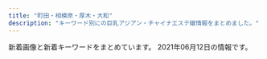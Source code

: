 ```yaml
---
title: "町田・相模原・厚木・大和"
description: "キーワード別にの巨乳アジアン・チャイナエステ嬢情報をまとめました。"
---
```


新着画像と新着キーワードをまとめています。
2021年06月12日の情報です。

<DmmAffiliateIns />
<KeywordTable
  shops={
    [
    {
        "url": "http://www.sh-vivian.work/",
        "station": "\u76f8\u6a21\u5927\u91ce\u99c5\u5317\u53e3",
        "name": "ViVian",
        "img_links": [
            "http://www.sh-vivian.work/uploads/allimg/210420/1-210420104141.jpg",
            "http://www.sh-vivian.work/uploads/200727/1-200HF95956124.jpg",
            "http://www.sh-vivian.work/uploads/190716/1-1ZG60S2061U.jpg",
            "http://www.sh-vivian.work/uploads/200401/1-2004010TH2T2.jpg",
            "http://www.sh-vivian.work/uploads/210315/1-210315161Z1H1.jpg",
            "http://www.sh-vivian.work/uploads/201123/1-20112309300B22.jpg",
            "http://www.sh-vivian.work/uploads/210420/1-210420103KS38.jpg",
            "http://www.sh-vivian.work/uploads/allimg/210426/1-210426151502.jpg",
            "http://www.sh-vivian.work/uploads/190716/1-1ZG60S04R93.jpg",
            "http://www.sh-vivian.work/uploads/210426/1-210426151326101.jpg",
            "http://www.sh-vivian.work/uploads/210525/1-210525092032102.jpg",
            "http://www.sh-vivian.work/uploads/210528/1-21052P95142961.jpg",
            "http://www.sh-vivian.work/uploads/allimg/180820/1-1PR01K540436.jpg",
            "http://www.sh-vivian.work/templets/default/picture/bg_header_1.jpg",
            "http://www.sh-vivian.work/uploads/190716/1-1ZG6135Q21N.jpg",
            "http://www.sh-vivian.work/uploads/191214/1-191214145050357.jpg",
            "http://www.sh-vivian.work/uploads/190208/1-1Z20Q51240493.jpg",
            "http://www.sh-vivian.work/uploads/allimg/210525/1-210525092056.jpg"
        ],
        "keywords": {
            "85": 3,
            "C": 4,
            "86": 3,
            "94": 2,
            "E": 1,
            "89": 2,
            "D": 4,
            "\u80f8": 2
        }
    },
    {
        "keywords": {},
        "img_links": [],
        "url": "https://koi.reraku.work/",
        "name": "\u604b",
        "station": "JR\u76f8\u6a21\u539f\u99c5\u5357\u53e3"
    },
    {
        "station": "\u76f8\u6a21\u5927\u91ce\u99c5\u5317\u53e3",
        "img_links": [
            "http://sagamiono.net/images/slider/01.jpg",
            "http://sagamiono.net/images/returnBtn.png",
            "http://sagamiono.net/staffPhoto/s20210114023117.jpg",
            "http://sagamiono.net/images/showFrame.png",
            "http://sagamiono.net/staffPhoto/b20210114023244.jpg",
            "http://sagamiono.net/staffPhoto/b20210114023255.jpg",
            "http://sagamiono.net/staffPhoto/s20210114023130.jpg",
            "http://sagamiono.net/staffPhoto/b20210114023233.jpg",
            "http://sagamiono.net/uploadfiles/images/08.jpg",
            "http://sagamiono.net/staffPhoto/s20210114023151.jpg",
            "http://sagamiono.net/staffPhoto/s20210318163535.jpg",
            "http://sagamiono.net/images/slider/04.jpg",
            "http://sagamiono.net/images/slider/02.jpg",
            "http://sagamiono.net/images/gallery/03.jpg",
            "http://sagamiono.net/images/gallery/04.jpg",
            "http://sagamiono.net/images/gallery/02.jpg",
            "http://sagamiono.net/staffPhoto/b20210318163535.jpg",
            "http://sagamiono.net/staffPhoto/b20210114023117.jpg",
            "http://sagamiono.net/staffPhoto/b20210114023130.jpg",
            "http://sagamiono.net/staffPhoto/s20210114023233.jpg",
            "http://sagamiono.net/images/gallery/01.jpg",
            "http://sagamiono.net/staffPhoto/b20210114023057.jpg",
            "http://sagamiono.net/uploadfiles/Image/campaignSagamionoNetHaru.jpg",
            "http://sagamiono.net/images/mobile.jpg",
            "http://sagamiono.net/staffPhoto/s20210114023255.jpg",
            "http://sagamiono.net/staffPhoto/b20210114023151.jpg",
            "http://sagamiono.net/uploadfiles/images/052.jpg",
            "http://sagamiono.net/images/slider/03.jpg",
            "http://sagamiono.net/staffPhoto/s20210114023211.jpg",
            "http://sagamiono.net/staffPhoto/s20210114023244.jpg",
            "http://sagamiono.net/staffPhoto/b20210114023211.jpg",
            "http://sagamiono.net/staffPhoto/s20210114023057.jpg"
        ],
        "url": "http://sagamiono.net/",
        "keywords": {
            "D": 1,
            "88": 2,
            "\u4e73": 2,
            "91": 1,
            "84": 1,
            "92": 1,
            "\u30bb\u30af\u30b7\u30fc": 134,
            "82": 1,
            "90": 3
        },
        "name": "\u30b3\u30b9\u30e2\u30b9"
    },
    {
        "img_links": [
            "http://momoka.est888.com/css/staff/staff02.jpg",
            "http://momoka.est888.com/css/staff/staff05.jpg",
            "http://momoka.est888.com/css/head.jpg",
            "http://momoka.est888.com/css/staff/staff01.jpg",
            "http://momoka.est888.com/css/staff/staff04.jpg",
            "http://momoka.est888.com/images/call.png",
            "http://momoka.est888.com/css/top01.jpg",
            "http://momoka.est888.com/css/staff/staff03.jpg",
            "http://momoka.est888.com/css/foot.jpg"
        ],
        "station": "\u672c\u539a\u6728\u99c5\u6771\u53e3",
        "keywords": {
            "E": 2,
            "C": 6,
            "92": 1,
            "85": 1,
            "89": 1,
            "D": 2,
            "91": 1
        },
        "url": "http://momoka.est888.com/",
        "name": "\u3082\u3082\u304b\u3061\u3083\u3093"
    },
    {
        "station": "JR\u76f8\u6a21\u539f\u99c5\u5357\u53e3",
        "keywords": {
            "86": 8,
            "D": 64,
            "F": 8,
            "87": 56,
            "91": 8
        },
        "url": "http://www.kango.esjp.site/",
        "img_links": [
            "http://www.kango.esjp.site/images/s_news.png",
            "http://www.kango.esjp.site/images/s_message.png",
            "http://www.kango.esjp.site/files/006.jpg",
            "http://www.kango.esjp.site/images/m6.jpg",
            "http://www.kango.esjp.site/images/m3.jpg",
            "http://www.kango.esjp.site/files/009.jpg",
            "http://www.kango.esjp.site/files/007.jpg",
            "http://www.kango.esjp.site/images/m1.jpg",
            "http://www.kango.esjp.site/files/010.jpg",
            "http://www.kango.esjp.site/images/s_top_therapist.png",
            "http://www.kango.esjp.site/files/013.jpg",
            "http://www.kango.esjp.site/images/s_pickup.png",
            "http://www.kango.esjp.site/files/012.jpg",
            "http://www.kango.esjp.site/images/slider-img001.jpg",
            "http://www.kango.esjp.site/images/m4.jpg",
            "http://www.kango.esjp.site/files/001.jpg",
            "http://www.kango.esjp.site/files/005.jpg",
            "http://www.kango.esjp.site/files/008.jpg",
            "http://www.kango.esjp.site/images/m2.jpg",
            "http://www.kango.esjp.site/images/slider-img002.jpg"
        ],
        "name": "\u770b\u8b77\u7f8e\u5c11\u5973"
    },
    {
        "name": "COCOCHI",
        "img_links": [
            "http://in-esthe.com/cocochi/imge/p-5.jpg",
            "http://in-esthe.com/cocochi/imge/p-15.jpg",
            "http://in-esthe.com/cocochi/imge/staff_t.jpg",
            "http://in-esthe.com/cocochi/imge/p-4.jpg",
            "http://in-esthe.com/cocochi/imge/p-20.jpg",
            "http://in-esthe.com/cocochi/imge/p-6.jpg",
            "http://in-esthe.com/cocochi/imge/s0.png",
            "http://in-esthe.com/cocochi/imge/interior_t.jpg",
            "http://in-esthe.com/cocochi/imge/p-1.jpg",
            "http://in-esthe.com/cocochi/imge/tel.jpg",
            "http://in-esthe.com/cocochi/imge/p-14.jpg",
            "http://in-esthe.com/cocochi/imge/int2.png",
            "http://in-esthe.com/cocochi/imge/p-16.jpg",
            "http://in-esthe.com/cocochi/imge/ta.jpg",
            "http://in-esthe.com/cocochi/imge/p-19.jpg",
            "http://in-esthe.com/cocochi/imge/p-9.jpg",
            "http://in-esthe.com/cocochi/imge/p-12.jpg",
            "http://in-esthe.com/cocochi/imge/p-10.jpg",
            "http://in-esthe.com/cocochi/imge/p-2.jpg",
            "http://in-esthe.com/cocochi/imge/botton.jpg",
            "http://in-esthe.com/cocochi/imge/p-13.jpg",
            "http://in-esthe.com/cocochi/imge/corona.png",
            "http://in-esthe.com/cocochi/imge/s1.png",
            "http://in-esthe.com/cocochi/imge/p-18.jpg",
            "http://in-esthe.com/cocochi/imge/p-3.jpg",
            "http://in-esthe.com/cocochi/imge/sys.png"
        ],
        "station": "JR\u6df5\u91ce\u8fba\u99c5\u5317\u53e3",
        "url": "http://in-esthe.com/cocochi/",
        "keywords": {
            "90": 6,
            "88": 2,
            "E": 1,
            "83": 2,
            "86": 1,
            "87": 2,
            "C": 4,
            "D": 11,
            "82": 3
        }
    },
    {
        "name": "For you",
        "url": "http://www.k-koen.work/",
        "img_links": [
            "http://www.k-koen.work/sp/staff/ayaka.jpg",
            "http://www.k-koen.work/sp/img/miki1.jpg",
            "http://www.k-koen.work/images/int2.png",
            "http://www.k-koen.work/images/koko_200x40.png",
            "http://www.k-koen.work/images/rec.jpg",
            "http://www.k-koen.work/sp/images/head.jpg",
            "http://www.k-koen.work/images/sm.jpg",
            "http://www.k-koen.work/images/time.jpg",
            "http://www.k-koen.work/sp/menu/top.png",
            "http://www.k-koen.work/sp/staff/emi.jpg",
            "http://www.k-koen.work/sp/images/int2.jpg",
            "http://www.k-koen.work/sp/menu/interior.png",
            "http://www.k-koen.work/img/ayaka1.jpg",
            "http://www.k-koen.work/sp/images/sys2.jpg",
            "http://www.k-koen.work/images/menu/top.png",
            "http://www.k-koen.work/sp/img/ayaka1.jpg",
            "http://www.k-koen.work/sp/images/footer.png",
            "http://www.k-koen.work/images/menu/interior.png",
            "http://www.k-koen.work/staff/ayaka.jpg",
            "http://www.k-koen.work/images/tg.jpg",
            "http://www.k-koen.work/images/interior_t.jpg",
            "http://www.k-koen.work/staff/emi.jpg",
            "http://www.k-koen.work/sp/img/emi1.jpg",
            "http://www.k-koen.work/images/menu/staff.png",
            "http://www.k-koen.work/images/tel.png",
            "http://www.k-koen.work/img/emi1.jpg",
            "http://www.k-koen.work/sp/images/rec.jpg",
            "http://www.k-koen.work/sp/images/staff_t.jpg",
            "http://www.k-koen.work/sp/img/nana1.jpg",
            "http://www.k-koen.work/images/news.jpg",
            "http://www.k-koen.work/images/staff_t.jpg",
            "http://www.k-koen.work/sp/images/news.jpg",
            "http://www.k-koen.work/sp/staff/miki.jpg",
            "http://www.k-koen.work/sp/images/sys1.jpg",
            "http://www.k-koen.work/sp/images/tel.jpg",
            "http://www.k-koen.work/images/sys2.png",
            "http://www.k-koen.work/sp/images/newsb.png",
            "http://www.k-koen.work/staff/nana.jpg",
            "http://www.k-koen.work/sp/menu/staff.png",
            "http://www.k-koen.work/sp/images/ac1.jpg",
            "http://www.k-koen.work/img/miki1.jpg",
            "http://www.k-koen.work/sp/images/topgirl.jpg",
            "http://www.k-koen.work/sp/images/bg.png",
            "http://www.k-koen.work/sp/images/interior_t.jpg",
            "http://www.k-koen.work/sp/images/koko_200x40.png",
            "http://www.k-koen.work/sp/staff/nana.jpg",
            "http://www.k-koen.work/staff/miki.jpg",
            "http://www.k-koen.work/sp/images/int1.jpg",
            "http://www.k-koen.work/images/int1.jpg",
            "http://www.k-koen.work/images/sys1.jpg",
            "http://www.k-koen.work/images/right.png",
            "http://www.k-koen.work/img/nana1.jpg"
        ],
        "station": "JR\u6a4b\u672c\u99c5\u5317\u53e3",
        "keywords": {}
    },
    {
        "keywords": {
            "D": 6,
            "86": 1,
            "89": 5,
            "\u4e73": 1
        },
        "img_links": [
            "http://hitlyiopm.xyz/picture/c-01.jpg",
            "http://hitlyiopm.xyz/picture/m-top02.jpg",
            "http://hitlyiopm.xyz/picture/nav-005.jpg",
            "http://hitlyiopm.xyz/uploads/201021/1-20102112353H51.jpg",
            "http://hitlyiopm.xyz/picture/nav-003.jpg",
            "http://hitlyiopm.xyz/picture/m-head01.jpg",
            "http://hitlyiopm.xyz/uploads/210215/1-2102150AJ5306.jpg",
            "http://hitlyiopm.xyz/picture/nav-002.jpg",
            "http://hitlyiopm.xyz/picture/m-top05.jpg",
            "http://hitlyiopm.xyz/picture/m-top03.jpg",
            "http://hitlyiopm.xyz/uploads/201226/1-201226151234C4.jpg",
            "http://hitlyiopm.xyz/uploads/201021/1-20102112344O57.jpg",
            "http://hitlyiopm.xyz/picture/nav-006.jpg",
            "http://hitlyiopm.xyz/uploads/201021/1-201021123520249.jpg",
            "http://hitlyiopm.xyz/picture/nav-004.jpg",
            "http://hitlyiopm.xyz/uploads/201021/1-2010211235033D.jpg",
            "http://hitlyiopm.xyz/picture/nav-001.jpg"
        ],
        "url": "http://hitlyiopm.xyz/",
        "station": "\u5c0f\u7530\u6025\u76f8\u6a21\u539f\u99c5\u5357\u53e3",
        "name": "Tiara"
    },
    {
        "img_links": [
            "http://sln-esthe.com/scdl/staff/10491mb.jpg",
            "http://sln-esthe.com/scdl/staff/10691mb.jpg",
            "http://sln-esthe.com/scdl/staff/10341.jpg",
            "http://sln-esthe.com/scdl/staff/10641.jpg",
            "http://sln-esthe.com/scdl/staff/10731mb.jpg",
            "http://sln-esthe.com/scdl/staff/10651.jpg",
            "http://sln-esthe.com/scdl/staff/10411mb.jpg",
            "http://sln-esthe.com/scdl/staff/10551mb.jpg",
            "http://sln-esthe.com/scdl/staff/10391.jpg",
            "http://sln-esthe.com/scdl/staff/10241.jpg",
            "http://sln-esthe.com/scdl/staff/10131.jpg",
            "http://sln-esthe.com/img/ttl_staff.png",
            "http://sln-esthe.com/scdl/staff/10151mb.jpg",
            "http://sln-esthe.com/scdl/staff/10211mb.jpg",
            "http://sln-esthe.com/scdl/staff/10401mb.jpg",
            "http://sln-esthe.com/scdl/staff/10611mb.jpg",
            "http://sln-esthe.com/scdl/staff/10382.jpg",
            "http://sln-esthe.com/scdl/staff/10111mb.jpg",
            "http://sln-esthe.com/scdl/staff/10531mb.jpg",
            "http://sln-esthe.com/scdl/staff/10181mb.jpg",
            "http://sln-esthe.com/scdl/staff/10621.jpg",
            "http://sln-esthe.com/scdl/staff/10541.jpg",
            "http://sln-esthe.com/scdl/staff/10381mb.jpg",
            "http://sln-esthe.com/scdl/staff/10271mb.jpg",
            "http://sln-esthe.com/scdl/staff/10291.jpg",
            "http://sln-esthe.com/scdl/staff/10371mb.jpg",
            "http://sln-esthe.com/scdl/staff/10301mb.jpg",
            "http://sln-esthe.com/scdl/staff/10291mb.jpg",
            "http://sln-esthe.com/scdl/staff/10101mb.jpg",
            "http://sln-esthe.com/scdl/staff/10421mb.jpg",
            "http://sln-esthe.com/scdl/staff/10121.jpg",
            "http://sln-esthe.com/scdl/staff/10342.jpg",
            "http://sln-esthe.com/scdl/staff/10561.jpg",
            "http://sln-esthe.com/img/faq/q.png",
            "http://sln-esthe.com/scdl/staff/10711.jpg",
            "http://sln-esthe.com/scdl/staff/10301.jpg",
            "http://sln-esthe.com/scdl/staff/10511.jpg",
            "http://sln-esthe.com/scdl/staff/10161mb.jpg",
            "http://sln-esthe.com/scdl/staff/10721.jpg",
            "http://sln-esthe.com/scdl/staff/10192.jpg",
            "http://sln-esthe.com/scdl/staff/10431.jpg",
            "http://sln-esthe.com/scdl/staff/10241mb.jpg",
            "http://sln-esthe.com/scdl/staff/10221.jpg",
            "http://sln-esthe.com/scdl/staff/10751.jpg",
            "http://sln-esthe.com/scdl/staff/10181.jpg",
            "http://sln-esthe.com/scdl/staff/10361.jpg",
            "http://sln-esthe.com/scdl/staff/10351.jpg",
            "http://sln-esthe.com/scdl/staff/10031mb.jpg",
            "http://sln-esthe.com/scdl/staff/10041.jpg",
            "http://sln-esthe.com/scdl/staff/10351mb.jpg",
            "http://sln-esthe.com/scdl/staff/10581.jpg",
            "http://sln-esthe.com/scdl/staff/10271.jpg",
            "http://sln-esthe.com/scdl/staff/10571.jpg",
            "http://sln-esthe.com/scdl/staff/10171mb.jpg",
            "http://sln-esthe.com/scdl/staff/10571mb.jpg",
            "http://sln-esthe.com/scdl/staff/10071mb.jpg",
            "http://sln-esthe.com/scdl/staff/10414.jpg",
            "http://sln-esthe.com/scdl/staff/10581mb.jpg",
            "http://sln-esthe.com/scdl/staff/10182.jpg",
            "http://sln-esthe.com/scdl/staff/10622.jpg",
            "http://sln-esthe.com/scdl/staff/10691.jpg",
            "http://sln-esthe.com/scdl/staff/10751mb.jpg",
            "http://sln-esthe.com/scdl/staff/10541mb.jpg",
            "http://sln-esthe.com/img/faq/faq_st2.png",
            "http://sln-esthe.com/scdl/staff/10501mb.jpg",
            "http://sln-esthe.com/scdl/staff/10141.jpg",
            "http://sln-esthe.com/scdl/staff/10011.jpg",
            "http://sln-esthe.com/scdl/staff/10071.jpg",
            "http://sln-esthe.com/scdl/staff/10132.jpg",
            "http://sln-esthe.com/scdl/staff/10161.jpg",
            "http://sln-esthe.com/scdl/staff/10311.jpg",
            "http://sln-esthe.com/scdl/staff/10331mb.jpg",
            "http://sln-esthe.com/scdl/staff/10471.jpg",
            "http://sln-esthe.com/scdl/staff/10122.jpg",
            "http://sln-esthe.com/scdl/staff/10411.jpg",
            "http://sln-esthe.com/scdl/staff/10191.jpg",
            "http://sln-esthe.com/scdl/staff/10031.jpg",
            "http://sln-esthe.com/scdl/staff/10481mb.jpg",
            "http://sln-esthe.com/scdl/staff/10111.jpg",
            "http://sln-esthe.com/scdl/staff/10281mb.jpg",
            "http://sln-esthe.com/scdl/staff/10131mb.jpg",
            "http://sln-esthe.com/scdl/staff/10711mb.jpg",
            "http://sln-esthe.com/scdl/staff/10231.jpg",
            "http://sln-esthe.com/scdl/staff/10701.jpg",
            "http://sln-esthe.com/scdl/staff/10671.jpg",
            "http://sln-esthe.com/scdl/staff/10211.jpg",
            "http://sln-esthe.com/scdl/staff/10651mb.jpg",
            "http://sln-esthe.com/scdl/staff/10431mb.jpg",
            "http://sln-esthe.com/scdl/staff/10741.jpg",
            "http://sln-esthe.com/scdl/staff/10231mb.jpg",
            "http://sln-esthe.com/scdl/staff/10361mb.jpg",
            "http://sln-esthe.com/scdl/staff/10451.jpg",
            "http://sln-esthe.com/scdl/staff/10701mb.jpg",
            "http://sln-esthe.com/scdl/staff/10741mb.jpg",
            "http://sln-esthe.com/scdl/staff/10121mb.jpg",
            "http://sln-esthe.com/scdl/staff/10032.jpg",
            "http://sln-esthe.com/scdl/staff/10041mb.jpg",
            "http://sln-esthe.com/scdl/staff/10061mb.jpg",
            "http://sln-esthe.com/scdl/staff/10631mb.jpg",
            "http://sln-esthe.com/scdl/staff/10601mb.jpg",
            "http://sln-esthe.com/scdl/staff/10011mb.jpg",
            "http://sln-esthe.com/scdl/staff/10261.jpg",
            "http://sln-esthe.com/img/ttl_mobile.png",
            "http://sln-esthe.com/scdl/staff/10491.jpg",
            "http://sln-esthe.com/scdl/staff/10413.jpg",
            "http://sln-esthe.com/img/faq/faq_st1.png",
            "http://sln-esthe.com/scdl/staff/10621mb.jpg",
            "http://sln-esthe.com/scdl/staff/10551.jpg",
            "http://sln-esthe.com/scdl/staff/10021.jpg",
            "http://sln-esthe.com/scdl/staff/10391mb.jpg",
            "http://sln-esthe.com/scdl/staff/10321mb.jpg",
            "http://sln-esthe.com/img/ttl_faq.png",
            "http://sln-esthe.com/scdl/staff/10721mb.jpg",
            "http://sln-esthe.com/scdl/staff/10671mb.jpg",
            "http://sln-esthe.com/scdl/staff/10601.jpg",
            "http://sln-esthe.com/pic/head.png",
            "http://sln-esthe.com/scdl/staff/10261mb.jpg",
            "http://sln-esthe.com/scdl/staff/10461.jpg",
            "http://sln-esthe.com/scdl/staff/10561mb.jpg",
            "http://sln-esthe.com/scdl/staff/10441mb.jpg",
            "http://sln-esthe.com/scdl/staff/10451mb.jpg",
            "http://sln-esthe.com/scdl/staff/10221mb.jpg",
            "http://sln-esthe.com/img/ttl_rec.png",
            "http://sln-esthe.com/scdl/staff/10101.jpg",
            "http://sln-esthe.com/scdl/staff/10441.jpg",
            "http://sln-esthe.com/scdl/staff/10061.jpg",
            "http://sln-esthe.com/scdl/staff/10401.jpg",
            "http://sln-esthe.com/scdl/staff/10661mb.jpg",
            "http://sln-esthe.com/i/files/homeimg.jpg",
            "http://sln-esthe.com/scdl/staff/10481.jpg",
            "http://sln-esthe.com/scdl/staff/10641mb.jpg",
            "http://sln-esthe.com/scdl/staff/10521mb.jpg",
            "http://sln-esthe.com/scdl/staff/10172.jpg",
            "http://sln-esthe.com/img/faq/a.png",
            "http://sln-esthe.com/scdl/staff/10531.jpg",
            "http://sln-esthe.com/scdl/staff/10511mb.jpg",
            "http://sln-esthe.com/scdl/staff/10331.jpg",
            "http://sln-esthe.com/scdl/staff/10191mb.jpg",
            "http://sln-esthe.com/scdl/staff/10381.jpg",
            "http://sln-esthe.com/scdl/staff/10281.jpg",
            "http://sln-esthe.com/scdl/staff/10021mb.jpg",
            "http://sln-esthe.com/scdl/staff/10661.jpg",
            "http://sln-esthe.com/scdl/staff/10461mb.jpg",
            "http://sln-esthe.com/scdl/staff/10412.jpg",
            "http://sln-esthe.com/scdl/staff/10102.jpg",
            "http://sln-esthe.com/scdl/staff/10442.jpg",
            "http://sln-esthe.com/scdl/staff/10141mb.jpg",
            "http://sln-esthe.com/scdl/staff/10142.jpg",
            "http://sln-esthe.com/scdl/staff/10212.jpg",
            "http://sln-esthe.com/scdl/staff/10521.jpg",
            "http://sln-esthe.com/scdl/staff/10421.jpg",
            "http://sln-esthe.com/scdl/staff/10731.jpg",
            "http://sln-esthe.com/scdl/staff/10611.jpg",
            "http://sln-esthe.com/scdl/staff/10321.jpg",
            "http://sln-esthe.com/scdl/staff/10371.jpg",
            "http://sln-esthe.com/scdl/staff/10471mb.jpg",
            "http://sln-esthe.com/scdl/staff/10631.jpg",
            "http://sln-esthe.com/scdl/staff/10341mb.jpg",
            "http://sln-esthe.com/scdl/staff/10311mb.jpg",
            "http://sln-esthe.com/scdl/staff/10343.jpg",
            "http://sln-esthe.com/scdl/staff/10443.jpg",
            "http://sln-esthe.com/scdl/staff/10681mb.jpg",
            "http://sln-esthe.com/scdl/staff/10022.jpg",
            "http://sln-esthe.com/scdl/staff/10151.jpg",
            "http://sln-esthe.com/scdl/staff/10171.jpg",
            "http://sln-esthe.com/scdl/staff/10402.jpg",
            "http://sln-esthe.com/scdl/staff/10681.jpg",
            "http://sln-esthe.com/scdl/staff/10501.jpg"
        ],
        "url": "http://sln-esthe.com/",
        "keywords": {
            "C": 41
        },
        "name": "nana",
        "station": "\u3055\u304c\u307f\u91ce\u99c5\u5317\u53e3"
    },
    {
        "url": "http://www.est-yu.work/",
        "img_links": [
            "http://www.est-yu.work/images/s1.png",
            "http://www.est-yu.work/images/2.jpg",
            "http://www.est-yu.work/images/mobile.jpg",
            "http://www.est-yu.work/images/int1.jpg",
            "http://www.est-yu.work/images/head.jpg",
            "http://www.est-yu.work/images/sys1.jpg",
            "http://www.est-yu.work/images/int2.jpg",
            "http://www.est-yu.work/staff/riri.jpg",
            "http://www.est-yu.work/images/news.jpg",
            "http://www.est-yu.work/images/tg.jpg",
            "http://www.est-yu.work/images/interior_t.jpg",
            "http://www.est-yu.work/images/1.jpg",
            "http://www.est-yu.work/images/sys3.jpg",
            "http://www.est-yu.work/images/sys2.jpg",
            "http://www.est-yu.work/img/yuri1.jpg",
            "http://www.est-yu.work/staff/yuri.jpg",
            "http://www.est-yu.work/img/ai1.jpg",
            "http://www.est-yu.work/images/tel.jpg",
            "http://www.est-yu.work/images/3.jpg",
            "http://www.est-yu.work/img/riri1.jpg",
            "http://www.est-yu.work/images/staff_t.jpg",
            "http://www.est-yu.work/staff/ai.jpg"
        ],
        "keywords": {},
        "station": "\u5927\u548c\u99c5\u5317\u53e3",
        "name": "\u512a"
    },
    {
        "station": "\u672c\u539a\u6728\u99c5\u5317\u53e3",
        "url": "http://msg-aroma.com/",
        "img_links": [
            "http://msg-aroma.com/pic/topimg3.png",
            "http://msg-aroma.com/pic/head.jpg",
            "http://msg-aroma.com/staff/nao/01.jpg",
            "http://msg-aroma.com/staff/mio/01.jpg",
            "http://msg-aroma.com/pic/topimg1.png",
            "http://msg-aroma.com/staff/yuriko/01mb.jpg",
            "http://msg-aroma.com/pic/topimg2.png",
            "http://msg-aroma.com/i/files/homeimg.jpg",
            "http://msg-aroma.com/staff/nao/01mb.jpg",
            "http://msg-aroma.com/staff/ririko/01mb.jpg",
            "http://msg-aroma.com/img/ttl_kohkin.png",
            "http://msg-aroma.com/staff/momo/01mb.jpg",
            "http://msg-aroma.com/staff/hina/01mb.jpg",
            "http://msg-aroma.com/staff/marina/01.jpg",
            "http://msg-aroma.com/staff/ayumi/01mb.jpg",
            "http://msg-aroma.com/staff/hina/01.jpg",
            "http://msg-aroma.com/staff/momo/01.jpg",
            "http://msg-aroma.com/staff/ayumi/01.jpg",
            "http://msg-aroma.com/pic/topimg5.png",
            "http://msg-aroma.com/img/ttl_mobile.png",
            "http://msg-aroma.com/staff/ririko/01.jpg",
            "http://msg-aroma.com/staff/mio/01mb.jpg",
            "http://msg-aroma.com/img/ttl_staff.jpg",
            "http://msg-aroma.com/staff/nanami/01.jpg",
            "http://msg-aroma.com/pic/topimg4.png",
            "http://msg-aroma.com/staff/yuriko/01.jpg",
            "http://msg-aroma.com/staff/nanami/01mb.jpg",
            "http://msg-aroma.com/img/att.png",
            "http://msg-aroma.com/staff/miki/01mb.jpg",
            "http://msg-aroma.com/staff/miki/01.jpg",
            "http://msg-aroma.com/staff/marina/01mb.jpg"
        ],
        "name": "\u30c1\u30e3\u30fc\u30df\u30f3\u30b0",
        "keywords": {
            "C": 19
        }
    },
    {
        "url": "http://mai.abnavi.info/",
        "img_links": [],
        "keywords": {},
        "name": "\u30a2\u30ab\u30b9\u30ea\u30cf\u30a6\u30b9",
        "station": "\u672c\u539a\u6728\u99c5\u6771\u53e3"
    },
    {
        "keywords": {
            "86": 4,
            "D": 5,
            "C": 3,
            "89": 1,
            "85": 4
        },
        "station": "\u4e2d\u592e\u6797\u9593\u99c5\u897f\u53e3",
        "url": "http://sh-yuka.work/",
        "img_links": [
            "http://sh-yuka.work/uploads/200108/1-20010QQI61H.jpg",
            "http://sh-yuka.work/templets/default/picture/504339_d693404efae04362b04d73de913d8851_mv2_d_2084_2084_s_2.png",
            "http://sh-yuka.work/uploads/200728/1-200HQF02J29.jpg",
            "http://sh-yuka.work/uploads/201008/1-20100P93R4V3.jpg",
            "http://sh-yuka.work/uploads/190717/1-1ZGG5544L32.jpg",
            "http://sh-yuka.work/uploads/200108/1-20010QQ532137.jpg",
            "http://sh-yuka.work/templets/default/picture/504339_80887437d74b4abab793825cf10fcfba_mv2_d_2586_2860_s_4_2.png",
            "http://sh-yuka.work/uploads/210417/1-21041G62U0222.jpg",
            "http://sh-yuka.work/uploads/210601/1-2106010919513T.jpg",
            "http://sh-yuka.work/uploads/190717/1-1ZGG5550JX.jpg",
            "http://sh-yuka.work/templets/default/picture/504339_53f4914fb1244a5581c45fbe8fe05e15_mv2_d_2835_2953_s_4_2.png",
            "http://sh-yuka.work/templets/default/picture/504339_7b83b5f415b04665924c4c26f4c5cd27_mv2_d_4812_2043_s_2.png",
            "http://sh-yuka.work/templets/default/picture/504339_7edd816c8a6a4b8dafc32c0979bee964_mv2_d_2480_3508_s_4_2.png",
            "http://sh-yuka.work/uploads/210424/1-21042413443T00.jpg",
            "http://sh-yuka.work/uploads/210424/1-210424134534547.jpg",
            "http://sh-yuka.work/uploads/210120/1-21012009301MY.jpg",
            "http://sh-yuka.work/uploads/210607/1-21060F91H12Z.jpg",
            "http://sh-yuka.work/uploads/210510/1-210510100253c5.jpg",
            "http://sh-yuka.work/templets/default/picture/504339_f7143674e10f4748b569cd7df1c9af02_mv2.png",
            "http://sh-yuka.work/templets/default/picture/504339_042c5bafc5f34692af2ee5e33bdba1e7_mv2.png",
            "http://sh-yuka.work/templets/default/picture/504339_81364141ef784efdac0337206b586e85_mv2.png",
            "http://sh-yuka.work/uploads/200930/1-200930103059A0.jpg",
            "http://sh-yuka.work/templets/default/picture/504339_60927e81bc2741dd89c63cce2eeb277d_mv2.png",
            "http://sh-yuka.work/templets/default/picture/504339_7e953fa3f1dd41aea09a25d07159362b_mv2.png",
            "http://sh-yuka.work/templets/default/picture/close.png",
            "http://sh-yuka.work/uploads/210524/1-210524093302645.jpg",
            "http://sh-yuka.work/templets/default/picture/504339_c3603a5d59b54b2793cbf3fbd516de13_mv2.png",
            "http://sh-yuka.work/templets/default/picture/504339_21227f8954fd409581482fb167a52224_mv2.png",
            "http://sh-yuka.work/templets/default/picture/504339_6ac3d0c415404d4caea8f7806efc469e_mv2.png",
            "http://sh-yuka.work/uploads/200629/1-200629151R5E6.jpg",
            "http://sh-yuka.work/templets/default/picture/504339_f7143674e10f4748b569cd7df1c9af02_mv2(1).png",
            "http://sh-yuka.work/uploads/200706/1-200F614263ab.jpg",
            "http://sh-yuka.work/uploads/200721/1-200H1105351319.jpg",
            "http://sh-yuka.work/uploads/210417/1-21041G6224aJ.jpg",
            "http://sh-yuka.work/uploads/190929/1-1Z929192K4454.jpg",
            "http://sh-yuka.work/templets/default/picture/504339_9d7e65f16b2c4ad8932aacf9b075d81f_mv2_d_4724_7087_s_4_2.png",
            "http://sh-yuka.work/uploads/200714/1-200G409461R02.jpg",
            "http://sh-yuka.work/uploads/210517/1-21051G42P5518.jpg",
            "http://sh-yuka.work/uploads/200108/1-20010QQ625439.jpg",
            "http://sh-yuka.work/templets/default/picture/504339_9994463d0234418bb05113314e8f9a17_mv2_d_4724_7369_s_4_2.png",
            "http://sh-yuka.work/uploads/201218/1-20121Q1033GH.jpg",
            "http://sh-yuka.work/templets/default/picture/504339_24789f5562fa4f088be0b1134410514e_mv2.png"
        ],
        "name": "\u3086\u304b"
    },
    {
        "url": "http://oilbabyest.club/",
        "station": "\u76f8\u6a21\u5927\u91ce\u99c5\u6771\u53e3",
        "keywords": {
            "92": 1,
            "E": 1,
            "90": 2,
            "D": 3,
            "89": 1
        },
        "name": "\u30aa\u30a4\u30ebbaby",
        "img_links": [
            "http://oilbabyest.club/css/m-right.jpg",
            "http://oilbabyest.club/css/m-head01.jpg",
            "http://oilbabyest.club/css/m-top-right02.jpg",
            "http://oilbabyest.club/css/staff/staff03-a.png",
            "http://oilbabyest.club/css/staff/staff02.png",
            "http://oilbabyest.club/css/m-top-right04.jpg",
            "http://oilbabyest.club/css/m-top-right01.jpg",
            "http://oilbabyest.club/css/top-right05.jpg",
            "http://oilbabyest.club/css/staff/staff04.png",
            "http://oilbabyest.club/css/staff/staff01.png",
            "http://oilbabyest.club/css/m-top-right03.jpg",
            "http://oilbabyest.club/images/call.png",
            "http://oilbabyest.club/css/m-top04.jpg",
            "http://oilbabyest.club/css/top-left01.jpg",
            "http://oilbabyest.club/css/m-yejiao.jpg",
            "http://oilbabyest.club/css/staff/staff03.png",
            "http://oilbabyest.club/css/staff/staff04-a.png",
            "http://oilbabyest.club/css/staff/staff01-a.png",
            "http://oilbabyest.club/css/m-left.jpg",
            "http://oilbabyest.club/css/staff/staff02-a.png",
            "http://oilbabyest.club/css/m-top02.jpg"
        ]
    },
    {
        "img_links": [
            "http://sakura.fan.bz/photos/sites/96/2020/12/2020120203192280.jpg",
            "http://sakura.fan.bz/photos/sites/96/2019/09/2019090502332511.jpg",
            "http://sakura.fan.bz/photos/sites/96/2019/09/2019090502332739.jpg",
            "http://sakura.fan.bz/images/s_staff.png",
            "http://sakura.fan.bz/images/s_news.png",
            "http://sakura.fan.bz/images/s_face.png",
            "http://sakura.fan.bz/photos/sites/96/2019/10/2019100401374573.jpg",
            "http://sakura.fan.bz/photos/sites/96/2019/11/201911070206265.jpg",
            "http://sakura.fan.bz/photos/sites/96/2019/09/2019090609280369.jpg",
            "http://sakura.fan.bz/images/news_bj1.png",
            "http://sakura.fan.bz/images/end.png",
            "http://sakura.fan.bz/images/news_bj3.png",
            "http://sakura.fan.bz/photos/sites/96/2019/11/2019112803264378.jpg",
            "http://sakura.fan.bz/images/top.jpg",
            "http://sakura.fan.bz/images/info.png",
            "http://sakura.fan.bz/photos/sites/96/2019/09/2019090502332622.jpg",
            "http://sakura.fan.bz/photos/sites/96/2019/09/2019090608513621.jpg",
            "http://sakura.fan.bz/photos/sites/96/2019/12/2019120107502632.jpg"
        ],
        "name": "\u3055\u304f\u3089",
        "url": "http://sakura.fan.bz/",
        "keywords": {
            "83": 4,
            "86": 10,
            "85": 2,
            "D": 18,
            "E": 3,
            "C": 23,
            "84": 4
        },
        "station": "\u76f8\u6a21\u5927\u91ce\u99c5\u5357\u53e3"
    },
    {
        "station": "\u76f8\u6a21\u5927\u91ce\u99c5\u5357\u53e3",
        "keywords": {},
        "name": "\u30b9\u30de\u30a4\u30eb",
        "url": "http://www.spun.work/",
        "img_links": [
            "http://www.spun.work/img/nana1.jpg",
            "http://www.spun.work/images/news.png",
            "http://www.spun.work/images/line.png",
            "http://www.spun.work/images/2.jpg",
            "http://www.spun.work/images/3.jpg",
            "http://www.spun.work/images/tel.jpg",
            "http://www.spun.work/images/int2.png",
            "http://www.spun.work/images/int1.png",
            "http://www.spun.work/images/1.jpg",
            "http://www.spun.work/images/mobile.jpg",
            "http://www.spun.work/img/yuki1.jpg",
            "http://www.spun.work/images/interior_t.jpg",
            "http://www.spun.work/images/sys2.png",
            "http://www.spun.work/images/ta.jpg",
            "http://www.spun.work/img/maki1.jpg",
            "http://www.spun.work/images/staff_t.jpg",
            "http://www.spun.work/images/info.png",
            "http://www.spun.work/img/yuyu1.jpg",
            "http://www.spun.work/images/4.jpg",
            "http://www.spun.work/images/head.jpg",
            "http://www.spun.work/images/sys1.png",
            "http://www.spun.work/img/mari1.jpg",
            "http://www.spun.work/images/5.jpg"
        ]
    },
    {
        "name": "\u6fc0\u5b89\u7f8e\u4eba",
        "keywords": {
            "87": 9,
            "86": 1,
            "\u30bb\u30af\u30b7\u30fc": 1,
            "C": 1,
            "85": 1,
            "D": 10
        },
        "img_links": [
            "http://www.gekiyasu.relax-hp.com/files/006.jpg",
            "http://www.gekiyasu.relax-hp.com/images/bar-infomation.png",
            "http://www.gekiyasu.relax-hp.com/files/045.jpg",
            "http://www.gekiyasu.relax-hp.com/files/003.jpg",
            "http://www.gekiyasu.relax-hp.com/files/048.jpg",
            "http://www.gekiyasu.relax-hp.com/files/049.jpg",
            "http://www.gekiyasu.relax-hp.com/images/info2.jpg",
            "http://www.gekiyasu.relax-hp.com/files/044.jpg",
            "http://www.gekiyasu.relax-hp.com/files/001.jpg",
            "http://www.gekiyasu.relax-hp.com/files/002.jpg",
            "http://www.gekiyasu.relax-hp.com/files/005.jpg",
            "http://www.gekiyasu.relax-hp.com/files/004.jpg",
            "http://www.gekiyasu.relax-hp.com/images/bar-girls.png",
            "http://www.gekiyasu.relax-hp.com/files/047.jpg",
            "http://www.gekiyasu.relax-hp.com/images/bar-news.png",
            "http://www.gekiyasu.relax-hp.com/images/bar-inte.png",
            "http://www.gekiyasu.relax-hp.com/images/info1.jpg",
            "http://www.gekiyasu.relax-hp.com/images/girls-bar.png",
            "http://www.gekiyasu.relax-hp.com/images/info_text.jpg"
        ],
        "url": "http://www.gekiyasu.relax-hp.com/",
        "station": "\u5927\u548c\u99c5\u5c0f\u7530\u6025\u53e3"
    },
    {
        "url": "http://sakura-relax.work/",
        "img_links": [
            "http://sakura-relax.work/sp/img/st10.jpg",
            "http://sakura-relax.work/img/head.png",
            "http://sakura-relax.work/sp/img/pic.jpg",
            "http://sakura-relax.work/sp/img/tel.jpg",
            "http://sakura-relax.work/sp/img/st6.jpg",
            "http://sakura-relax.work/img/s12.jpg",
            "http://sakura-relax.work/img/s6.jpg",
            "http://sakura-relax.work/sp/img/time.jpg",
            "http://sakura-relax.work/sp/img/botton.jpg",
            "http://sakura-relax.work/img/xmas.png",
            "http://sakura-relax.work/img/mo.png",
            "http://sakura-relax.work/sp/img/pc.jpg",
            "http://sakura-relax.work/img/st02.jpg",
            "http://sakura-relax.work/sp/img/t-o.jpg",
            "http://sakura-relax.work/img/s11.jpg",
            "http://sakura-relax.work/img/st12.jpg",
            "http://sakura-relax.work/img/st6.jpg",
            "http://sakura-relax.work/sp/img/st2.jpg",
            "http://sakura-relax.work/img/jk.jpg",
            "http://sakura-relax.work/sp/img/t-a.jpg",
            "http://sakura-relax.work/sp/img/xmas.png",
            "http://sakura-relax.work/sp/img/p6.jpg",
            "http://sakura-relax.work/sp/img/p10.jpg",
            "http://sakura-relax.work/img/st2.jpg",
            "http://sakura-relax.work/sp/img/st02.jpg",
            "http://sakura-relax.work/sp/img/info.jpg",
            "http://sakura-relax.work/sp/img/jk.jpg",
            "http://sakura-relax.work/sp/img/st12.jpg",
            "http://sakura-relax.work/sp/img/p12.jpg",
            "http://sakura-relax.work/sp/img/s00.jpg",
            "http://sakura-relax.work/sp/img/tit.jpg",
            "http://sakura-relax.work/sp/img/sys.jpg",
            "http://sakura-relax.work/img/st002.jpg",
            "http://sakura-relax.work/img/s10.jpg",
            "http://sakura-relax.work/sp/img/s000.jpg",
            "http://sakura-relax.work/sp/img/t-r.jpg",
            "http://sakura-relax.work/img/s2.jpg",
            "http://sakura-relax.work/sp/img/t-s.jpg",
            "http://sakura-relax.work/img/s000.jpg",
            "http://sakura-relax.work/sp/img/st11.jpg",
            "http://sakura-relax.work/img/s00.jpg",
            "http://sakura-relax.work/img/bottom.png",
            "http://sakura-relax.work/sp/img/st002.jpg",
            "http://sakura-relax.work/img/st10.jpg",
            "http://sakura-relax.work/sp/img/tel2.jpg",
            "http://sakura-relax.work/img/kan.jpg",
            "http://sakura-relax.work/sp/img/kan.jpg",
            "http://sakura-relax.work/sp/img/add.jpg",
            "http://sakura-relax.work/sp/img/t-t.jpg"
        ],
        "keywords": {
            "C": 7
        },
        "station": "\u5357\u6797\u9593\u99c5\u897f\u53e3",
        "name": "\u30b5\u30af\u30e9"
    },
    {
        "url": "http://wuraralu.xyz/",
        "name": "\u30e6\u30ea\u30ab",
        "station": "\u5c0f\u7530\u6025\u76f8\u6a21\u539f\u99c5\u5357\u53e3",
        "keywords": {},
        "img_links": [
            "http://wuraralu.xyz/static/picture/s1.jpg",
            "http://wuraralu.xyz/uploads/210419/1-2104191613213I.jpg",
            "http://wuraralu.xyz/static/picture/room1.jpg",
            "http://wuraralu.xyz/static/picture/room2.jpg",
            "http://wuraralu.xyz/static/picture/s_staff.png",
            "http://wuraralu.xyz/uploads/210419/1-210419161210I4.jpg",
            "http://wuraralu.xyz/static/picture/room3.jpg",
            "http://wuraralu.xyz/static/picture/room4.jpg",
            "http://wuraralu.xyz/static/picture/top.png",
            "http://wuraralu.xyz/uploads/210419/1-210419161230J4.jpg",
            "http://wuraralu.xyz/static/picture/news.png",
            "http://wuraralu.xyz/static/picture/mobile.jpg",
            "http://wuraralu.xyz/static/picture/s3.jpg"
        ]
    },
    {
        "keywords": {},
        "name": "\u30ed\u30fc\u30ba",
        "url": "http://rose.este88.com/",
        "station": "\u672c\u539a\u6728\u99c5\u5317\u53e3",
        "img_links": [
            "http://rose.este88.com/images/s_news.png",
            "http://rose.este88.com/girls/yuki1.jpg",
            "http://rose.este88.com/images/new.jpg",
            "http://rose.este88.com/girls/ana1.jpg",
            "http://rose.este88.com/girls/yuyu1.jpg",
            "http://rose.este88.com/girls/momo1.jpg",
            "http://rose.este88.com/images/top.png",
            "http://rose.este88.com/girls/reko1.jpg",
            "http://rose.este88.com/images/s_staff.png"
        ]
    },
    {
        "name": "\u61a9 \uff5eikoi\uff5e",
        "img_links": [
            "http://yikoi.work/img/nene1.jpg",
            "http://yikoi.work/images/rec1.png",
            "http://yikoi.work/sp/images/rec2.jpg",
            "http://yikoi.work/sp/images/sisu_t.jpg",
            "http://yikoi.work/sp/images/int2.jpg",
            "http://yikoi.work/sp/staff/nene.jpg",
            "http://yikoi.work/images/2.jpg",
            "http://yikoi.work/sp/images/rec1.jpg",
            "http://yikoi.work/sp/images/interior_t.jpg",
            "http://yikoi.work/img/sakura1.jpg",
            "http://yikoi.work/sp/staff/mimi.jpg",
            "http://yikoi.work/sp/staff/kana.jpg",
            "http://yikoi.work/images/3.jpg",
            "http://yikoi.work/images/rec2.png",
            "http://yikoi.work/images/staff_t.png",
            "http://yikoi.work/images/line.png",
            "http://yikoi.work/img/kana1.jpg",
            "http://yikoi.work/images/head.jpg",
            "http://yikoi.work/images/mobile.jpg",
            "http://yikoi.work/images/sys2.jpg",
            "http://yikoi.work/sp/images/head.jpg",
            "http://yikoi.work/sp/images/info.jpg",
            "http://yikoi.work/images/int2.png",
            "http://yikoi.work/images/5.jpg",
            "http://yikoi.work/sp/images/staff_t.jpg",
            "http://yikoi.work/img/rao1.jpg",
            "http://yikoi.work/sp/images/int4.jpg",
            "http://yikoi.work/sp/images/sisu.jpg",
            "http://yikoi.work/img/rika1.jpg",
            "http://yikoi.work/images/sys1.jpg",
            "http://yikoi.work/images/sys3.png",
            "http://yikoi.work/sp/staff/mei.jpg",
            "http://yikoi.work/images/interior_t.png",
            "http://yikoi.work/images/int1.png",
            "http://yikoi.work/img/mimi1.jpg",
            "http://yikoi.work/images/7.jpg",
            "http://yikoi.work/sp/img/mimi1.jpg",
            "http://yikoi.work/sp/images/sys1.jpg",
            "http://yikoi.work/sp/images/int5.jpg",
            "http://yikoi.work/images/6.jpg",
            "http://yikoi.work/images/sisu.png",
            "http://yikoi.work/sp/img/nene1.jpg",
            "http://yikoi.work/sp/images/tel.jpg",
            "http://yikoi.work/sp/images/news_t.jpg",
            "http://yikoi.work/sp/staff/sakura.jpg",
            "http://yikoi.work/sp/img/sakura1.jpg",
            "http://yikoi.work/images/news_t.jpg",
            "http://yikoi.work/sp/staff/rao.jpg",
            "http://yikoi.work/sp/images/tg.jpg",
            "http://yikoi.work/sp/img/rao1.jpg",
            "http://yikoi.work/sp/staff/rika.jpg",
            "http://yikoi.work/sp/menu/staff.jpg",
            "http://yikoi.work/sp/img/rika1.jpg",
            "http://yikoi.work/sp/images/int1.png",
            "https://m-este.com/wp-content/uploads/2020/12/\u0083\u0081\u0083\u0093\u0083G\u0083XC\u0083\u0081\u0083\u009388.png",
            "http://yikoi.work/sp/menu/top.jpg",
            "http://yikoi.work/sp/images/sys3.png",
            "http://yikoi.work/sp/img/mei1.jpg",
            "http://yikoi.work/images/4.jpg",
            "http://yikoi.work/sp/images/footer.png",
            "http://yikoi.work/sp/img/kana1.jpg",
            "http://yikoi.work/sp/images/int3.jpg",
            "http://yikoi.work/sp/images/sys2.jpg",
            "http://yikoi.work/images/1.jpg",
            "http://yikoi.work/img/mei1.jpg",
            "http://yikoi.work/sp/images/int2.png",
            "http://yikoi.work/images/sm.jpg"
        ],
        "keywords": {},
        "station": "JR\u753a\u7530\u99c5",
        "url": "http://yikoi.work/"
    },
    {
        "name": "\u3057\u305a\u304b\u3061\u3083\u3093",
        "station": "\u672c\u539a\u6728\u99c5\u5317\u53e3",
        "img_links": [
            "http://shizukachan.work/uploads/201116/1-201116131245247.jpg",
            "http://shizukachan.work/picture/info.jpg",
            "http://shizukachan.work/uploads/210113/1-2101130Z003120.jpg",
            "http://shizukachan.work/uploads/210527/1-21052G04950452.jpg",
            "http://shizukachan.work/picture/top.jpg",
            "http://shizukachan.work/uploads/201218/1-20121Q55215214.jpg",
            "http://shizukachan.work/uploads/201116/1-20111613123G45.jpg",
            "http://shizukachan.work/picture/s1.jpg",
            "http://shizukachan.work/picture/ac2.jpg",
            "http://shizukachan.work/uploads/210424/1-21042412424Wc.jpg",
            "http://shizukachan.work/picture/news_bj1.jpg",
            "http://shizukachan.work/uploads/210113/1-2101130Z012A0.jpg",
            "http://shizukachan.work/uploads/210327/1-21032G01S6322.jpg",
            "http://shizukachan.work/uploads/210424/1-2104241242591H.jpg",
            "http://shizukachan.work/uploads/210605/1-210605155U41P.jpg",
            "http://shizukachan.work/uploads/210527/1-21052G049312T.jpg",
            "http://shizukachan.work/uploads/210605/1-210605155T0320.jpg",
            "http://shizukachan.work/uploads/210605/1-210605155Z3104.jpg",
            "http://shizukachan.work/picture/news_bj3.jpg",
            "http://shizukachan.work/picture/s3.jpg",
            "http://shizukachan.work/uploads/201218/1-20121Q55235W4.jpg",
            "http://shizukachan.work/picture/s_staff.png",
            "http://shizukachan.work/picture/ac1.jpg",
            "http://shizukachan.work/picture/s_news.jpg",
            "http://shizukachan.work/uploads/210104/1-2101041HQ5144.jpg",
            "http://shizukachan.work/uploads/201116/1-2011161311591A.jpg",
            "http://shizukachan.work/uploads/210424/1-21042412423RD.jpg",
            "http://shizukachan.work/uploads/201218/1-20121Q55311a8.jpg",
            "http://shizukachan.work/uploads/210113/1-2101130U955E4.jpg",
            "http://shizukachan.work/uploads/210527/1-21052G04940952.jpg"
        ],
        "keywords": {
            "90": 2,
            "E": 17,
            "89": 14
        },
        "url": "http://shizukachan.work/"
    },
    {
        "keywords": {
            "C": 2,
            "84": 2,
            "87": 4,
            "E": 2,
            "D": 4
        },
        "url": "http://giragira.esnavi.work/",
        "station": "\u76f8\u6a21\u5927\u91ce\u99c5\u5357\u53e3",
        "name": "\u30ae\u30e9\u30ae\u30e9",
        "img_links": [
            "http://giragira.esnavi.work/tel.jpg",
            "http://giragira.esnavi.work/2/uploadimg/1621215750.jpg",
            "http://giragira.esnavi.work/service3.jpg",
            "http://giragira.esnavi.work/s_news.jpg",
            "http://giragira.esnavi.work/acc.jpg",
            "http://giragira.esnavi.work/service2.jpg",
            "http://giragira.esnavi.work/top.png",
            "http://giragira.esnavi.work/s_pick.jpg",
            "http://giragira.esnavi.work/info.jpg",
            "http://giragira.esnavi.work/room1.jpg",
            "http://giragira.esnavi.work/room4.jpg",
            "http://giragira.esnavi.work/nbj3.jpg",
            "http://giragira.esnavi.work/room3.jpg",
            "http://giragira.esnavi.work/2/uploadimg/1621215837.jpg",
            "http://giragira.esnavi.work/service1.jpg",
            "http://giragira.esnavi.work/s_staff.png",
            "http://giragira.esnavi.work/2/uploadimg/1622109340.jpg",
            "http://giragira.esnavi.work/2/uploadimg/1621215794.jpg",
            "http://giragira.esnavi.work/room2.jpg",
            "http://giragira.esnavi.work/service4.jpg"
        ]
    },
    {
        "keywords": {},
        "station": "\u5927\u548c\u99c5\u5317\u53e3",
        "img_links": [
            "http://soukai55.com/images/top/top_05.jpg",
            "http://soukai55.com/images/top/top_06.jpg",
            "http://soukai55.com/images/gallery/gallery_1.jpg",
            "http://soukai55.com/images/gallery/gallery_c.jpg",
            "http://soukai55.com/images/gallery/gallery_a.jpg",
            "http://soukai55.com/images/staff_image/staff_01.jpg",
            "http://soukai55.com/images/home/indnx_re.jpg",
            "http://soukai55.com/images/gallery/gallery_b.jpg",
            "http://soukai55.com/images/home/indnx_phone.jpg",
            "http://soukai55.com/images/gallery/gallery_d.jpg",
            "http://soukai55.com/images/index_btm.jpg",
            "http://soukai55.com/images/top/top_01.jpg",
            "http://soukai55.com/images/staff_image/staff_05.jpg",
            "http://soukai55.com/images/top/top_02.jpg",
            "http://soukai55.com/images/staff_image/staff_02.jpg",
            "http://soukai55.com/images/home/indnx_sale.png",
            "http://soukai55.com/images/staff_image/staff_04.jpg",
            "http://soukai55.com/images/top/top_04.jpg",
            "http://soukai55.com/images/flash_a.jpg",
            "http://soukai55.com/images/staff_image/staff_03.jpg",
            "http://soukai55.com/images/gallery/gallery_3.jpg",
            "http://soukai55.com/images/home/top.jpg",
            "http://soukai55.com/images/home/indnx_qr.jpg",
            "http://soukai55.com/images/top/top_08.png",
            "http://soukai55.com/images/gallery/gallery_4.jpg",
            "http://soukai55.com/images/gallery/gallery_2.jpg",
            "http://soukai55.com/images/top/top_03.jpg",
            "http://soukai55.com/images/flash_b.jpg"
        ],
        "url": "http://soukai55.com/",
        "name": "\u723d\u5feb"
    },
    {
        "keywords": {},
        "station": "\u5357\u6797\u9593\u99c5\u897f\u53e3",
        "img_links": [
            "http://esthe-relax.info/img/staff_headimg.jpg",
            "http://esthe-relax.info/img/room/photo04.jpg",
            "http://esthe-relax.info/img/tel.png",
            "http://esthe-relax.info/girl/4_1.jpg",
            "http://esthe-relax.info/topics/img/27-1.jpg",
            "http://esthe-relax.info/img/room/photo02.jpg",
            "http://esthe-relax.info/img/head_img01.jpg",
            "http://esthe-relax.info/girl/3.jpg",
            "http://esthe-relax.info/girl/1.jpg",
            "http://esthe-relax.info/img/qr.png",
            "http://esthe-relax.info/img/link_headimg.jpg",
            "http://esthe-relax.info/girl/4.jpg",
            "http://esthe-relax.info/img/rec_headimg.jpg",
            "http://esthe-relax.info/topics/img/28-1.jpg",
            "http://esthe-relax.info/img/room/photo03.jpg",
            "http://esthe-relax.info/img/room/photo01.jpg",
            "http://esthe-relax.info/img/faq_headimg.jpg",
            "http://esthe-relax.info/img/footer_tel.png",
            "http://esthe-relax.info/girl/2.jpg"
        ],
        "name": "\u3072\u307e\u308f\u308a",
        "url": "http://esthe-relax.info/"
    },
    {
        "name": "\u4eba\u9b5a",
        "keywords": {},
        "img_links": [
            "http://roman-es.info/staff/miki.jpg",
            "http://roman-es.info/staff/riri3.jpg",
            "http://roman-es.info/staff/riri2.jpg",
            "http://roman-es.info/staff/riri4.jpg",
            "http://roman-es.info/staff/yuki1.jpg",
            "http://roman-es.info/staff/yuki.jpg",
            "http://roman-es.info/img/pic/slide_1.jpg",
            "http://roman-es.info/staff/miki4.jpg",
            "http://roman-es.info/staff/riric.jpg",
            "http://roman-es.info/staff/miki2.jpg",
            "http://roman-es.info/img/pic/slide_2.jpg",
            "http://roman-es.info/staff/yuki2.jpg",
            "http://roman-es.info/img/all/loader.png",
            "http://roman-es.info/staff/riri1.jpg",
            "http://roman-es.info/staff/yuki3.jpg",
            "http://roman-es.info/staff/miki1.jpg",
            "http://roman-es.info/staff/miki3.jpg",
            "http://roman-es.info/staff/yuki4.jpg",
            "http://roman-es.info/staff/riri.jpg"
        ],
        "station": "\u5927\u548c\u99c5",
        "url": "http://roman-es.info/"
    },
    {
        "name": "\u7652\u3057\u306e\u68ee",
        "url": "https://rin-relax.com/",
        "keywords": {
            "D": 15,
            "E": 6
        },
        "station": "\u753a\u7530\u99c5",
        "img_links": [
            "https://rin-relax.com/wp-content/uploads/2021/06/8271657890iyashi.jpg",
            "https://rin-relax.com/wp-content/uploads/2021/02/908765789iyashi.jpg",
            "https://rin-relax.com/wp-content/themes/este/img/top-img01.png",
            "https://rin-relax.com/wp-content/uploads/2021/02/24356riyashi.jpg",
            "https://rin-relax.com/wp-content/themes/este/img/11.jpg",
            "https://rin-relax.com/wp-content/themes/este/img/top-img01b.png",
            "https://rin-relax.com/wp-content/themes/este/img/12.jpg",
            "https://rin-relax.com/wp-content/uploads/2021/03/8976215iyashi.jpg",
            "https://rin-relax.com/wp-content/themes/este/img/14.jpg",
            "https://rin-relax.com/wp-content/themes/este/img/tel_header.png",
            "https://rin-relax.com/wp-content/uploads/2021/02/21iyashi.jpg",
            "https://rin-relax.com/wp-content/themes/este/img/top-img02c.png",
            "https://rin-relax.com/wp-content/themes/este/img/tel_footer.png",
            "https://rin-relax.com/wp-content/themes/este/img/top-img01a.png",
            "https://rin-relax.com/wp-content/uploads/2021/03/897631iyashi.jpg",
            "https://rin-relax.com/wp-content/uploads/2021/06/09872168901iyashi.jpg",
            "https://rin-relax.com/wp-content/uploads/2021/06/897625178901iyashi.jpg",
            "https://rin-relax.com/wp-content/themes/este/img/call.png",
            "https://rin-relax.com/wp-content/uploads/2021/06/23467iyashi.jpg",
            "https://rin-relax.com/wp-content/themes/este/img/top-img03.png",
            "https://rin-relax.com/wp-content/themes/este/img/13.jpg"
        ]
    },
    {
        "station": "\u672c\u539a\u6728\u99c5\u5357\u53e3",
        "keywords": {
            "C": 1,
            "D": 2,
            "87": 1,
            "89": 2
        },
        "name": "All For You \uff5e\u30aa\u30fc\u30eb\u30fb\u30d5\u30a9\u30fc\u30fb\u30e6\u30fc\uff5e",
        "img_links": [
            "http://foryou.relaxnabi.com/css/nav/nav-003.png",
            "http://foryou.relaxnabi.com/css/top-right02.png",
            "http://foryou.relaxnabi.com/css/nav/nav-005.png",
            "http://foryou.relaxnabi.com/css/staff/staff01.png",
            "http://foryou.relaxnabi.com/css/baner.jpg",
            "http://foryou.relaxnabi.com/css/top-right03.png",
            "http://foryou.relaxnabi.com/css/tel.png",
            "http://foryou.relaxnabi.com/css/top-right01.png",
            "http://foryou.relaxnabi.com/css/nav/nav-004.png",
            "http://foryou.relaxnabi.com/css/nav/nav-006.png",
            "http://foryou.relaxnabi.com/css/staff/staff03.png",
            "http://foryou.relaxnabi.com/css/nav/nav-001.png",
            "http://foryou.relaxnabi.com/css/nav/nav-002.png",
            "http://foryou.relaxnabi.com/css/staff/staff02.png"
        ],
        "url": "http://foryou.relaxnabi.com/"
    },
    {
        "url": "http://soapaqzmn.xyz/",
        "name": "Tiara\uff5e\u30c6\u30a3\u30a2\u30e9\uff5e",
        "station": "\u5357\u6797\u9593\u99c5\u897f\u53e3",
        "keywords": {
            "85": 4,
            "D": 4,
            "86": 2,
            "C": 2
        },
        "img_links": [
            "http://soapaqzmn.xyz/uploads/210201/1-210201103Q0523.jpg",
            "http://soapaqzmn.xyz/picture/top.png",
            "http://soapaqzmn.xyz/uploads/210428/1-21042QK35b45.jpg",
            "http://soapaqzmn.xyz/picture/evetop.png",
            "http://soapaqzmn.xyz/picture/news.png",
            "http://soapaqzmn.xyz/uploads/201222/1-20122210352a24.jpg",
            "http://soapaqzmn.xyz/uploads/210428/1-21042QK42K06.jpg",
            "http://soapaqzmn.xyz/uploads/201222/1-201222103513628.jpg",
            "http://soapaqzmn.xyz/uploads/210201/1-21020110542c38.jpg",
            "http://soapaqzmn.xyz/picture/staff_s.png"
        ]
    },
    {
        "img_links": [
            "http://www.ainotenshi.esturl.com/files/001.jpg",
            "http://www.ainotenshi.esturl.com/files/007-02.jpg",
            "http://www.ainotenshi.esturl.com/images/barLink.png",
            "http://www.ainotenshi.esturl.com/files/008-02.jpg",
            "http://www.ainotenshi.esturl.com/images/barProfile.png",
            "http://www.ainotenshi.esturl.com/files/007.jpg",
            "http://www.ainotenshi.esturl.com/images/contentBottom.jpg",
            "http://www.ainotenshi.esturl.com/images/barRecruit.png",
            "http://www.ainotenshi.esturl.com/images/barProfileSche.png",
            "http://www.ainotenshi.esturl.com/files/006-02.jpg",
            "http://www.ainotenshi.esturl.com/files/003-03.jpg",
            "http://www.ainotenshi.esturl.com/files/004.jpg",
            "http://www.ainotenshi.esturl.com/images/barSystem.png",
            "http://www.ainotenshi.esturl.com/images/concept.png",
            "http://www.ainotenshi.esturl.com/images/btnTop.png",
            "http://www.ainotenshi.esturl.com/images/time.png",
            "http://www.ainotenshi.esturl.com/files/002-03.jpg",
            "http://www.ainotenshi.esturl.com/files/005-03.jpg",
            "http://www.ainotenshi.esturl.com/files/006.jpg",
            "http://www.ainotenshi.esturl.com/images/barSchedule.png",
            "http://www.ainotenshi.esturl.com/files/005.jpg",
            "http://www.ainotenshi.esturl.com/files/004-02.jpg",
            "http://www.ainotenshi.esturl.com/files/004-03.jpg",
            "http://www.ainotenshi.esturl.com/files/008-03.jpg",
            "http://www.ainotenshi.esturl.com/files/008.jpg",
            "http://www.ainotenshi.esturl.com/files/001-03.jpg",
            "http://www.ainotenshi.esturl.com/files/006-03.jpg",
            "http://www.ainotenshi.esturl.com/images/barTherapist.png",
            "http://www.ainotenshi.esturl.com/images/barAccess.png",
            "http://www.ainotenshi.esturl.com/files/002.jpg",
            "http://www.ainotenshi.esturl.com/files/001-02.jpg",
            "http://www.ainotenshi.esturl.com/files/003.jpg",
            "http://www.ainotenshi.esturl.com/images/backBtn.png",
            "http://www.ainotenshi.esturl.com/files/002-02.jpg",
            "http://www.ainotenshi.esturl.com/files/003-02.jpg",
            "http://www.ainotenshi.esturl.com/images/header.png",
            "http://www.ainotenshi.esturl.com/files/005-02.jpg",
            "http://www.ainotenshi.esturl.com/files/007-03.jpg"
        ],
        "station": "\u672c\u539a\u6728\u99c5\u5317\u53e3",
        "keywords": {
            "85": 4,
            "87": 24,
            "88": 4,
            "C": 4,
            "D": 28
        },
        "name": "\u611b\u306e\u5929\u4f7f",
        "url": "http://www.ainotenshi.esturl.com/"
    },
    {
        "url": "http://www.rabbit.esturl.com/",
        "keywords": {
            "D": 24,
            "87": 16,
            "86": 8
        },
        "name": "Rabbit -\u30e9\u30d3\u30c3\u30c8-",
        "img_links": [
            "http://www.rabbit.esturl.com/images/rsubt2.png",
            "http://www.rabbit.esturl.com/images/b-online.png",
            "http://www.rabbit.esturl.com/files/002.jpg",
            "http://www.rabbit.esturl.com/images/m2.jpg",
            "http://www.rabbit.esturl.com/images/rsubt1.png",
            "http://www.rabbit.esturl.com/images/rsubt6.png",
            "http://www.rabbit.esturl.com/images/rsubt5.png",
            "http://www.rabbit.esturl.com/images/m1.jpg",
            "http://www.rabbit.esturl.com/images/m5.jpg",
            "http://www.rabbit.esturl.com/images/rsubt7.png",
            "http://www.rabbit.esturl.com/images/m6.jpg",
            "http://www.rabbit.esturl.com/photo_news/upimg/4802060c30cbce869b_0.jpg",
            "http://www.rabbit.esturl.com/images/b-tel.png",
            "http://www.rabbit.esturl.com/images/rsubt3.png",
            "http://www.rabbit.esturl.com/images/m3.jpg",
            "http://www.rabbit.esturl.com/images/slider-img003.jpg",
            "http://www.rabbit.esturl.com/files/003.jpg",
            "http://www.rabbit.esturl.com/images/m4.jpg",
            "http://www.rabbit.esturl.com/photo_news/upimg/5407760c42dccde862_0.jpg",
            "http://www.rabbit.esturl.com/files/001.jpg",
            "http://www.rabbit.esturl.com/images/rsubt4.png",
            "http://www.rabbit.esturl.com/photo_news/upimg/2000360c1a0f75001f_0.jpg",
            "http://www.rabbit.esturl.com/images/slider-img001.jpg"
        ],
        "station": "\u5927\u548c\u99c5\u5c0f\u7530\u6025\u5357\u53e3"
    },
    {
        "name": "\u30d9\u30d3\u30fc",
        "img_links": [
            "http://www.baby.esjp.info/files/053-02.jpg",
            "http://www.baby.esjp.info/files/050.jpg",
            "http://www.baby.esjp.info/images/tit-infor.png",
            "http://www.baby.esjp.info/images/shop/shop01.jpg",
            "http://www.baby.esjp.info/files/051-02.jpg",
            "http://www.baby.esjp.info/images/shop/shop04.jpg",
            "http://www.baby.esjp.info/files/054.jpg",
            "http://www.baby.esjp.info/files/048-02.jpg",
            "http://www.baby.esjp.info/files/045.jpg",
            "http://www.baby.esjp.info/files/053.jpg",
            "http://www.baby.esjp.info/images/top_sche.png",
            "http://www.baby.esjp.info/files/047-02.jpg",
            "http://www.baby.esjp.info/files/049.jpg",
            "http://www.baby.esjp.info/images/shop/shop03.jpg",
            "http://www.baby.esjp.info/images/bj3.png",
            "http://www.baby.esjp.info/images/infor.png",
            "http://www.baby.esjp.info/files/054-02.jpg",
            "http://www.baby.esjp.info/files/049-02.jpg",
            "http://www.baby.esjp.info/images/top.png",
            "http://www.baby.esjp.info/files/038.jpg",
            "http://www.baby.esjp.info/files/047.jpg",
            "http://www.baby.esjp.info/images/girl-z2.jpg",
            "http://www.baby.esjp.info/files/052.jpg",
            "http://www.baby.esjp.info/images/shop/shop02.jpg",
            "http://www.baby.esjp.info/files/038-02.jpg",
            "http://www.baby.esjp.info/images/mobile.png",
            "http://www.baby.esjp.info/images/link_line.png",
            "http://www.baby.esjp.info/images/staff_line.png",
            "http://www.baby.esjp.info/files/050-02.jpg",
            "http://www.baby.esjp.info/images/girl-z1.jpg",
            "http://www.baby.esjp.info/files/048.jpg",
            "http://www.baby.esjp.info/files/045-02.jpg",
            "http://www.baby.esjp.info/files/052-02.jpg",
            "http://www.baby.esjp.info/files/051.jpg"
        ],
        "station": "\u76f8\u6a21\u5927\u91ce\u99c5\u5357\u53e3",
        "url": "http://www.baby.esjp.info/",
        "keywords": {
            "D": 9,
            "90": 1,
            "87": 5,
            "E": 1,
            "\u4e73": 1,
            "\u5de8\u4e73": 1,
            "86": 4
        }
    },
    {
        "keywords": {
            "87": 12,
            "E": 6,
            "88": 6,
            "86": 6,
            "D": 18
        },
        "station": "JR\u76f8\u6a21\u539f\u99c5\u5357\u53e3",
        "img_links": [
            "http://www.tomato.esturl.com/images/shop/shop01.jpg",
            "http://www.tomato.esturl.com/images/side_link01.png",
            "http://www.tomato.esturl.com/images/side_link02.png",
            "http://www.tomato.esturl.com/images/sp_btn_interior.png",
            "http://www.tomato.esturl.com/files/002.jpg",
            "http://www.tomato.esturl.com/images/mainimg02_sp.png",
            "http://www.tomato.esturl.com/files/004-02.jpg",
            "http://www.tomato.esturl.com/files/002-02.jpg",
            "http://www.tomato.esturl.com/files/001.jpg",
            "http://www.tomato.esturl.com/images/shop/shop02.jpg",
            "http://www.tomato.esturl.com/images/shop/shop03.jpg",
            "http://www.tomato.esturl.com/files/004.jpg",
            "http://www.tomato.esturl.com/files/001-02.jpg",
            "http://www.tomato.esturl.com/files/003.jpg",
            "http://www.tomato.esturl.com/images/sw_home.png",
            "http://www.tomato.esturl.com/images/shop/shop04.jpg",
            "http://www.tomato.esturl.com/images/side_link03.png",
            "http://www.tomato.esturl.com/files/003-02.jpg",
            "http://www.tomato.esturl.com/images/mainimg02.png",
            "http://www.tomato.esturl.com/images/sw_tel.png",
            "http://www.tomato.esturl.com/images/sp_btn_tel.png"
        ],
        "url": "http://www.tomato.esturl.com/",
        "name": "\u30c8\u30de\u30c8"
    },
    {
        "url": "http://dorami-jp.work/",
        "keywords": {},
        "img_links": [
            "http://dorami-jp.work/uploads/210522/1-21052210300aV.jpg",
            "http://dorami-jp.work/static/picture/home.png",
            "http://dorami-jp.work/static/picture/staff.png",
            "http://dorami-jp.work/static/picture/sys1.png",
            "http://dorami-jp.work/static/picture/esthe3.jpg",
            "http://dorami-jp.work/static/picture/esthe1.jpg",
            "http://dorami-jp.work/static/picture/esthe2.jpg",
            "http://dorami-jp.work/uploads/210315/1-210315101326118.jpg",
            "http://dorami-jp.work/uploads/201212/1-201212100Ja10.jpg",
            "http://dorami-jp.work/uploads/210213/1-21021312211V96.jpg",
            "http://dorami-jp.work/static/picture/staff_t.png",
            "http://dorami-jp.work/static/picture/footer-r.png",
            "http://dorami-jp.work/static/picture/main1.jpg",
            "http://dorami-jp.work/uploads/210507/1-21050F94R0G8.jpg",
            "http://dorami-jp.work/static/picture/ac1.jpg",
            "http://dorami-jp.work/uploads/201212/1-201212100Q2220.jpg",
            "http://dorami-jp.work/static/picture/ac2.jpg",
            "http://dorami-jp.work/uploads/201212/1-201212100RL28.jpg",
            "http://dorami-jp.work/static/picture/footer-l.png",
            "http://dorami-jp.work/static/picture/info_t.png",
            "http://dorami-jp.work/uploads/210522/1-21052210144B48.jpg",
            "http://dorami-jp.work/uploads/210329/1-21032912593a27.jpg",
            "http://dorami-jp.work/uploads/210510/1-210510092341450.jpg"
        ],
        "station": "\u672c\u539a\u6728\u99c5\u5317\u53e3",
        "name": "dorami"
    },
    {
        "name": "Soft girl",
        "station": "JR\u753a\u7530\u99c5\u5317\u53e3",
        "keywords": {
            "92": 1,
            "88": 1,
            "E": 2,
            "89": 1,
            "D": 1
        },
        "url": "https://soft.estjp.info/",
        "img_links": [
            "https://soft.estjp.info/css/staff/staff03.jpg",
            "https://soft.estjp.info/css/staff/staff01.jpg",
            "https://soft.estjp.info/css/osusume02.jpg",
            "https://soft.estjp.info/css/head01.jpg",
            "https://soft.estjp.info/css/nav/nav-004.jpg",
            "https://soft.estjp.info/css/01.jpg",
            "https://soft.estjp.info/css/foot-tel01.png",
            "https://soft.estjp.info/css/nav/nav-001.jpg",
            "https://soft.estjp.info/css/top-right002.jpg",
            "https://soft.estjp.info/css/nav/nav-006.jpg",
            "https://soft.estjp.info/css/nav/nav-003.jpg",
            "https://soft.estjp.info/css/baner.jpg",
            "https://soft.estjp.info/css/nav/nav-005.jpg",
            "https://soft.estjp.info/css/nav/nav-002.jpg",
            "https://soft.estjp.info/css/staff/staff02.jpg"
        ]
    },
    {
        "name": "\u7e01",
        "station": "\u753a\u7530\u99c5\u6771\u53e3",
        "keywords": {
            "C": 14,
            "D": 14,
            "E": 7
        },
        "url": "http://www.m-en.work/",
        "img_links": [
            "http://www.m-en.work/staff/risa1.jpg",
            "http://www.m-en.work/img/h1.png",
            "http://www.m-en.work/img/m3.png",
            "http://www.m-en.work/img/up.png",
            "http://www.m-en.work/img/m4.png",
            "http://www.m-en.work/staff/miho1.jpg",
            "http://www.m-en.work/img/tit1.png",
            "http://www.m-en.work/img/tit6.png",
            "http://www.m-en.work/img/slide2-3.jpg",
            "http://www.m-en.work/img/cp-desc1.png",
            "http://www.m-en.work/img/open.png",
            "http://www.m-en.work/img/m5.png",
            "http://www.m-en.work/staff/yuki1.jpg",
            "http://www.m-en.work/img/slide2-4.jpg",
            "http://www.m-en.work/img/tit4.png",
            "http://www.m-en.work/img/tit3.png",
            "http://www.m-en.work/img/tit5.png",
            "http://www.m-en.work/img/slide2-2.jpg",
            "http://www.m-en.work/img/tit2.png",
            "http://www.m-en.work/img/m6.png",
            "http://www.m-en.work/img/phone.png",
            "http://www.m-en.work/img/slide2-1.jpg",
            "http://www.m-en.work/img/m1.png",
            "http://www.m-en.work/img/cp-ttl.png",
            "http://www.m-en.work/img/cp-desc1sp.png",
            "http://www.m-en.work/staff/yuna1.jpg",
            "http://www.m-en.work/img/m2.png",
            "http://www.m-en.work/img/info.png",
            "http://www.m-en.work/img/tel2.png",
            "http://www.m-en.work/staff/kaori1.jpg"
        ]
    },
    {
        "keywords": {
            "86": 8,
            "87": 8,
            "D": 12,
            "C": 10,
            "E": 4
        },
        "station": "\u5c0f\u7530\u6025\u7dda\u753a\u7530\u99c5\u897f\u53e3",
        "name": "\u3084\u3059\u3089\u304e",
        "url": "http://yasuragi.tyo.ac/",
        "img_links": [
            "http://yasuragi.tyo.ac/images/top.jpg",
            "http://yasuragi.tyo.ac/photos/sites/55/2019/12/2019121604403829.jpg",
            "http://yasuragi.tyo.ac/images/news_bj3.png",
            "http://yasuragi.tyo.ac/images/s_news.png",
            "http://yasuragi.tyo.ac/images/room4.jpg",
            "http://yasuragi.tyo.ac/images/room3.jpg",
            "http://yasuragi.tyo.ac/photos/sites/55/2019/12/2019121604403165.jpg",
            "http://yasuragi.tyo.ac/images/mobile.jpg",
            "http://yasuragi.tyo.ac/photos/sites/55/2019/12/2019121604403490.jpg",
            "http://yasuragi.tyo.ac/images/end.jpg",
            "http://yasuragi.tyo.ac/images/s_staff.png",
            "http://yasuragi.tyo.ac/images/s_link.png",
            "http://yasuragi.tyo.ac/images/s3.jpg",
            "http://yasuragi.tyo.ac/images/room1.jpg",
            "http://yasuragi.tyo.ac/images/news_bj1.png",
            "http://yasuragi.tyo.ac/images/room2.jpg",
            "http://yasuragi.tyo.ac/photos/sites/55/2021/04/2021041704374029.jpg"
        ]
    },
    {
        "keywords": {
            "E": 1,
            "85": 3,
            "C": 8,
            "89": 2,
            "90": 1,
            "D": 6,
            "92": 1,
            "80": 1,
            "F": 1,
            "88": 1,
            "86": 5,
            "87": 3
        },
        "station": "\u5357\u6797\u9593\u99c5\u897f\u53e3",
        "url": "http://a-relax.info",
        "name": "\u3075\u308c\u3042\u3044",
        "img_links": [
            "http://a-relax.info/girl/013.jpg",
            "http://a-relax.info/images/index_09.jpg",
            "http://a-relax.info/images/index_28.jpg",
            "http://a-relax.info/images/01.jpg",
            "http://a-relax.info/images/index_11.jpg",
            "http://a-relax.info/images/index_27.jpg",
            "http://a-relax.info/images/rec_19.jpg",
            "http://a-relax.info/images/rec.jpg",
            "http://a-relax.info/images/r04.jpg",
            "http://a-relax.info/girl/017.jpg",
            "http://a-relax.info/images/index_25.jpg",
            "http://a-relax.info/images/index_18.jpg",
            "http://a-relax.info/images/index_34.jpg",
            "http://a-relax.info/girl/02.jpg",
            "http://a-relax.info/images/index_07.jpg",
            "http://a-relax.info/images/02.jpg",
            "http://a-relax.info/girl/04.jpg",
            "http://a-relax.info/images/index_04.jpg",
            "http://a-relax.info/images/index_24.jpg",
            "http://a-relax.info/images/index_29.jpg",
            "http://a-relax.info/girl/025.jpg",
            "http://a-relax.info/girl/00.jpg",
            "http://a-relax.info/girl/023.jpg",
            "http://a-relax.info/images/index_02.jpg",
            "http://a-relax.info/images/staff_19.jpg",
            "http://a-relax.info/images/r02.jpg",
            "http://a-relax.info/images/index_12.jpg",
            "http://a-relax.info/images/index_17.jpg",
            "http://a-relax.info/images/index_15.jpg",
            "http://a-relax.info/images/r05.jpg",
            "http://a-relax.info/images/index_16.jpg",
            "http://a-relax.info/images/sub_23.jpg",
            "http://a-relax.info/images/index_01.jpg",
            "http://a-relax.info/images/index_14.jpg",
            "http://a-relax.info/images/index_37.jpg",
            "http://a-relax.info/girl/018.jpg",
            "http://a-relax.info/images/index_06.jpg",
            "http://a-relax.info/girl/026.jpg",
            "http://a-relax.info/images/staff_01.jpg",
            "http://a-relax.info/images/r03.jpg",
            "http://a-relax.info/girl/01.jpg",
            "http://a-relax.info/images/index_10.jpg",
            "http://a-relax.info/girl/024.jpg",
            "http://a-relax.info/girl/022.jpg",
            "http://a-relax.info/girl/021.jpg",
            "http://a-relax.info/images/index_40.jpg",
            "http://a-relax.info/images/info_01.jpg",
            "http://a-relax.info/girl/05.jpg",
            "http://a-relax.info/girl/016.jpg",
            "http://a-relax.info/girl/014.jpg",
            "http://a-relax.info/images/info_19.jpg",
            "http://a-relax.info/images/index_03.jpg",
            "http://a-relax.info/girl/03.jpg",
            "http://a-relax.info/images/r01.jpg",
            "http://a-relax.info/girl/011.jpg",
            "http://a-relax.info/images/index_13.jpg",
            "http://a-relax.info/images/index_31.jpg",
            "http://a-relax.info/images/index_32.jpg",
            "http://a-relax.info/images/index_36.jpg",
            "http://a-relax.info/images/index_38.jpg",
            "http://a-relax.info/images/index_35.jpg",
            "http://a-relax.info/images/index_20.jpg",
            "http://a-relax.info/images/index_22.jpg",
            "http://a-relax.info/images/index_23.jpg",
            "http://a-relax.info/images/index_08.jpg",
            "http://a-relax.info/girl/019.jpg"
        ]
    },
    {
        "img_links": [
            "http://es-mina.com/pic/head.jpg",
            "http://es-mina.com/staff/emi/01mb.jpg",
            "http://es-mina.com/staff/minami/01mb.jpg",
            "http://es-mina.com/staff/nanami/01mb.jpg",
            "http://es-mina.com/img/foot.jpg",
            "http://es-mina.com/img/access/roadb2.jpg",
            "http://es-mina.com/staff/aya/01mb.jpg",
            "http://es-mina.com/staff/yuki/01mb.jpg",
            "http://es-mina.com/staff/kana/01mb.jpg",
            "http://es-mina.com/img/access/roada2.jpg",
            "http://es-mina.com/img/ttl_concept.png",
            "http://es-mina.com/staff/haruka/01mb.jpg",
            "http://es-mina.com/staff/hana/01mb.jpg",
            "http://es-mina.com/staff/runa/01mb.jpg",
            "http://es-mina.com/staff/yuina/01mb.jpg",
            "http://es-mina.com/img/mainft.jpg",
            "http://es-mina.com/staff/nene/01mb.jpg",
            "http://es-mina.com/staff/mana/01mb.jpg",
            "http://es-mina.com/staff/sora/01mb.jpg",
            "http://es-mina.com/img/access/roada3.jpg",
            "http://es-mina.com/img/access/roadb1.jpg",
            "http://es-mina.com/staff/momoko/01mb.jpg",
            "http://es-mina.com/img/access/roadsp.png",
            "http://es-mina.com/staff/izumi/01mb.jpg",
            "http://es-mina.com/pic/topimg2.jpg",
            "http://es-mina.com/staff/tina/01mb.jpg",
            "http://es-mina.com/staff/ai/01mb.jpg",
            "http://es-mina.com/staff/miki/01mb.jpg",
            "http://es-mina.com/img/access/roadb4.jpg",
            "http://es-mina.com/img/conmsg.png",
            "http://es-mina.com/staff/rei/01mb.jpg",
            "http://es-mina.com/pic/topimg1.jpg",
            "http://es-mina.com/img/access/roadb3.jpg",
            "http://es-mina.com/staff/rie/01mb.jpg",
            "http://es-mina.com/staff/sakura/01mb.jpg",
            "http://es-mina.com/img/ttl_staff.png",
            "http://es-mina.com/pic/topimg3.jpg",
            "http://es-mina.com/img/access/roada1.jpg",
            "http://es-mina.com/staff/midori/01mb.jpg",
            "http://es-mina.com/staff/ran/01mb.jpg",
            "http://es-mina.com/staff/ririka/01mb.jpg",
            "http://es-mina.com/img/access/roada4.jpg",
            "http://es-mina.com/staff/nana/01mb.jpg"
        ],
        "station": "\u753a\u7530\u99c5\u6771\u53e3",
        "keywords": {
            "C": 32
        },
        "url": "http://es-mina.com/",
        "name": "MINA"
    },
    {
        "img_links": [
            "http://www.relax-fuwafuwa.cn/ueditor/php/upload/image/20210512/1620825451415316.jpeg",
            "http://www.relax-fuwafuwa.cn/Public/Reception/picture/nei_bj3.jpg",
            "http://www.relax-fuwafuwa.cn/Public/Reception/picture/1.png",
            "http://www.relax-fuwafuwa.cn/ueditor/php/upload/image/20171213/1513161912109916.jpg",
            "http://www.relax-fuwafuwa.cn/Public/Reception/picture/nei3.jpg",
            "http://www.relax-fuwafuwa.cn/Public/Reception/picture/s_staff.png",
            "http://www.relax-fuwafuwa.cn/Public/Reception/picture/2.png",
            "http://www.relax-fuwafuwa.cn/Public/Reception/picture/news.png",
            "http://www.relax-fuwafuwa.cn/Public/Reception/picture/biaoti.jpg",
            "http://www.relax-fuwafuwa.cn/Public/Reception/picture/nei5.jpg",
            "http://www.relax-fuwafuwa.cn/Public/Reception/picture/s_massage.png",
            "http://www.relax-fuwafuwa.cn/Public/Reception/picture/top.png",
            "http://www.relax-fuwafuwa.cn/Public/Reception/picture/staff1.jpg",
            "http://www.relax-fuwafuwa.cn/Public/Reception/picture/massage1.png",
            "http://www.relax-fuwafuwa.cn/Uploads/user/609c91d3d687a.jpg"
        ],
        "url": "http://www.relax-fuwafuwa.cn/",
        "keywords": {
            "\u5de8\u4e73": 2,
            "\u4e73": 2,
            "89": 1
        },
        "name": "\u3075\u308f\u3075\u308f",
        "station": "\u5c0f\u7530\u6025\u76f8\u6a21\u539f\u99c5\u5357\u53e3"
    },
    {
        "name": "MISS YOU",
        "keywords": {
            "87": 1,
            "E": 1,
            "90": 1,
            "C": 2,
            "88": 1
        },
        "url": "http://koukoku.xyz/missyou/",
        "img_links": [
            "http://koukoku.xyz/missyou/css/nav/nav-001.jpg",
            "http://koukoku.xyz/missyou/css/nav/nav-002.jpg",
            "http://koukoku.xyz/missyou/css/nav/nav-005.jpg",
            "http://koukoku.xyz/missyou/css/osusume02.jpg",
            "http://koukoku.xyz/missyou/css/nav/nav-006.jpg",
            "http://koukoku.xyz/missyou/css/top-left02.jpg",
            "http://koukoku.xyz/missyou/css/nav/nav-003.jpg",
            "http://koukoku.xyz/missyou/css/baner.jpg",
            "http://koukoku.xyz/missyou/css/staff/staff03.jpg",
            "http://koukoku.xyz/missyou/css/staff/staff01.jpg",
            "http://koukoku.xyz/missyou/css/tel.png",
            "http://koukoku.xyz/missyou/css/cam01.jpg",
            "http://koukoku.xyz/missyou/css/nav/nav-004.jpg",
            "http://koukoku.xyz/missyou/css/staff/staff02.jpg"
        ],
        "station": "\u4e2d\u592e\u6797\u9593\u99c5\u5317\u53e3"
    },
    {
        "station": "\u5927\u548c\u99c5\u5357\u53e3",
        "url": "http://www.esperana.xyz/",
        "img_links": [
            "http://www.esperana.xyz/staff/3.jpg",
            "http://www.esperana.xyz/staff/1.jpg",
            "http://www.esperana.xyz/images/index_07.png",
            "http://www.esperana.xyz/images/index_10.png",
            "http://www.esperana.xyz/images/index_12.png",
            "http://www.esperana.xyz/staff/junbi.jpg",
            "http://www.esperana.xyz/images/staff_08.png",
            "http://www.esperana.xyz/staff/4.jpg",
            "http://www.esperana.xyz/images/index_06.png",
            "http://www.esperana.xyz/images/index_08.png",
            "http://www.esperana.xyz/images/index_04.png",
            "http://www.esperana.xyz/images/index_05.png"
        ],
        "keywords": {},
        "name": "\u30a8\u30b9\u30da\u30e9\u30f3\u30b5"
    },
    {
        "name": "\u3082\u307f\u3082\u307f",
        "url": "http://momimomi.me-es.com/",
        "keywords": {},
        "img_links": [
            "http://momimomi.me-es.com/images/index_05.jpg",
            "http://momimomi.me-es.com/girl/05.jpg",
            "http://momimomi.me-es.com/images/rec_11.jpg",
            "http://momimomi.me-es.com/images/index_12.jpg",
            "http://momimomi.me-es.com/images/info_11.jpg",
            "http://momimomi.me-es.com/girl/01.jpg",
            "http://momimomi.me-es.com/girl/07.jpg",
            "http://momimomi.me-es.com/images/index_19.jpg",
            "http://momimomi.me-es.com/images/index_01.jpg",
            "http://momimomi.me-es.com/images/index_03.jpg",
            "http://momimomi.me-es.com/images/index_15.jpg",
            "http://momimomi.me-es.com/images/03.jpg",
            "http://momimomi.me-es.com/girl/06.jpg",
            "http://momimomi.me-es.com/images/index_08.jpg",
            "http://momimomi.me-es.com/girl/00.jpg",
            "http://momimomi.me-es.com/images/index_06.jpg",
            "http://momimomi.me-es.com/images/index_09.jpg",
            "http://momimomi.me-es.com/images/sub_14.jpg",
            "http://momimomi.me-es.com/images/index_02.jpg",
            "http://momimomi.me-es.com/images/index_04.jpg",
            "http://momimomi.me-es.com/images/index_18.jpg",
            "http://momimomi.me-es.com/images/01.jpg",
            "http://momimomi.me-es.com/images/index_17.jpg",
            "http://momimomi.me-es.com/images/sub_10.jpg",
            "http://momimomi.me-es.com/images/index_22.jpg",
            "http://momimomi.me-es.com/images/staff_11.jpg",
            "http://momimomi.me-es.com/images/rec.jpg",
            "http://momimomi.me-es.com/girl/02.jpg",
            "http://momimomi.me-es.com/images/info.jpg",
            "http://momimomi.me-es.com/images/index_07.jpg",
            "http://momimomi.me-es.com/images/index_10.jpg",
            "http://momimomi.me-es.com/images/02.jpg",
            "http://momimomi.me-es.com/girl/08.jpg",
            "http://momimomi.me-es.com/girl/03.jpg"
        ],
        "station": "\u685c\u30f6\u4e18\u99c5\u6771\u53e3"
    },
    {
        "url": "http://shegege.site/",
        "img_links": [
            "http://shegege.site/img/nav-006.png",
            "http://shegege.site/uploads/200325/1-200325131632G7.jpg",
            "http://shegege.site/img/nav-005.png",
            "http://shegege.site/uploads/190909/1-1ZZ9151421512.jpg",
            "http://shegege.site/uploads/200520/1-2005200S91a39.jpg",
            "http://shegege.site/img/nav-004.png",
            "http://shegege.site/uploads/allimg/200711/1-200G1103624.jpg",
            "http://shegege.site/uploads/200602/1-20060211364K04.jpg",
            "http://shegege.site/img/nav-002.png",
            "http://shegege.site/uploads/201128/1-20112Q01145319.jpg",
            "http://shegege.site/img/nav-001.png",
            "http://shegege.site/uploads/210503/1-21050313454WX.jpg",
            "http://shegege.site/uploads/200711/1-200G11036344J.jpg",
            "http://shegege.site/uploads/210114/1-210114150150196.jpg",
            "http://shegege.site/uploads/201218/1-20121Q25123912.jpg",
            "http://shegege.site/uploads/200619/1-200619150304G2.jpg",
            "http://shegege.site/uploads/191107/1-19110G5523cb.jpg",
            "http://shegege.site/img/tel.png",
            "http://shegege.site/img/nav-003.png",
            "http://shegege.site/uploads/201224/1-20122412301I25.jpg",
            "http://shegege.site/uploads/210305/1-2103051I911305.jpg"
        ],
        "name": "AGEHA \uff5e\u30a2\u30b2\u30cf\uff5e",
        "station": "\u672c\u539a\u6728\u99c5\u5317\u53e3",
        "keywords": {
            "D": 12,
            "G": 1,
            "86": 9,
            "89": 1,
            "88": 3
        }
    },
    {
        "img_links": [
            "http://dream.ebb.jp/images/tel.png",
            "http://dream.ebb.jp/images/nav_link01.png",
            "http://dream.ebb.jp/2/uploadimg/1622184254.jpg",
            "http://dream.ebb.jp/images/side_mobile.jpg",
            "http://dream.ebb.jp/images/nav_link02.png",
            "http://dream.ebb.jp/2/uploadimg/1620482919.jpg",
            "http://dream.ebb.jp/images/call.png",
            "http://dream.ebb.jp/2/uploadimg/1622184119.jpg",
            "http://dream.ebb.jp/images/tit_pick.png",
            "http://dream.ebb.jp/images/pagetop.png",
            "http://dream.ebb.jp/qr.jpg",
            "http://dream.ebb.jp/2/uploadimg/1620491495.jpeg",
            "http://dream.ebb.jp/images/nav_link06.png",
            "http://dream.ebb.jp/images/nav_link04.png",
            "http://dream.ebb.jp/2/uploadimg/1622184163.jpg",
            "http://dream.ebb.jp/2/uploadimg/1622184230.jpg",
            "http://dream.ebb.jp/images/nav_link03.png",
            "http://dream.ebb.jp/images/nav_link05.png"
        ],
        "station": "JR\u753a\u7530\u99c5",
        "name": "\u591c\u306e\u5922",
        "keywords": {
            "E": 1,
            "C": 2,
            "84": 2,
            "86": 2,
            "87": 1
        },
        "url": "http://dream.ebb.jp/"
    },
    {
        "keywords": {
            "87": 2,
            "89": 1,
            "E": 5,
            "D": 1,
            "86": 3
        },
        "img_links": [
            "http://starrysky.ebb.jp/1.jpg",
            "http://starrysky.ebb.jp/s_staff.png",
            "http://starrysky.ebb.jp/1-1Z22G61510229.jpg",
            "http://starrysky.ebb.jp/news_bj1.jpg",
            "http://starrysky.ebb.jp/rei.jpg",
            "http://starrysky.ebb.jp/1-1Z22G61430623.jpg",
            "http://starrysky.ebb.jp/1-1Z22G6112QR.jpg",
            "http://starrysky.ebb.jp/info.jpg",
            "http://starrysky.ebb.jp/1-1Z22G60923956.jpg",
            "http://starrysky.ebb.jp/top.jpg",
            "http://starrysky.ebb.jp/1-1Z62614493c92.jpg",
            "http://starrysky.ebb.jp/s1.jpg",
            "http://starrysky.ebb.jp/1-1Z22G61421M9.jpg",
            "http://starrysky.ebb.jp/news_bj3.jpg",
            "http://starrysky.ebb.jp/1-1Z22G6095Y93.jpg",
            "http://starrysky.ebb.jp/s_news.jpg",
            "http://starrysky.ebb.jp/s3.jpg"
        ],
        "station": "\u672c\u539a\u6728\u99c5\u5317\u53e3",
        "name": "\u661f\u306e\u7a7a",
        "url": "http://starrysky.ebb.jp/"
    },
    {
        "keywords": {
            "88": 1,
            "D": 1,
            "86": 1,
            "C": 3,
            "89": 2
        },
        "name": "\u30b8\u30e3\u30b9\u30df\u30f3",
        "img_links": [
            "http://piutyor.xyz/static/picture/cam02.jpg",
            "http://piutyor.xyz/static/picture/nav-006.png",
            "http://piutyor.xyz/uploads/210605/1-210605144201L7.jpg",
            "http://piutyor.xyz/static/picture/nav-003.png",
            "http://piutyor.xyz/static/picture/nav-004.png",
            "http://piutyor.xyz/images/bannar02.png",
            "http://piutyor.xyz/uploads/210605/1-21060514394UC.jpg",
            "http://piutyor.xyz/static/picture/baner.jpg",
            "http://piutyor.xyz/uploads/210505/1-210505144F62D.jpg",
            "http://piutyor.xyz/uploads/210417/1-21041G0043bS.jpg",
            "http://piutyor.xyz/static/picture/tel.png",
            "http://piutyor.xyz/static/picture/nav-001.png",
            "http://piutyor.xyz/static/picture/top-right03.png",
            "http://piutyor.xyz/static/picture/nav-005.png",
            "http://piutyor.xyz/static/picture/top-right001.png",
            "http://piutyor.xyz/images/bannar01.png",
            "http://piutyor.xyz/static/picture/nav-002.png"
        ],
        "station": "\u672c\u539a\u6728\u99c5\u5317\u53e3",
        "url": "http://piutyor.xyz/"
    },
    {
        "name": "\u541b\u306e\u6625",
        "img_links": [
            "http://kiminoharu.xyz/images/g66.jpg",
            "http://kiminoharu.xyz/images/s2.jpg",
            "http://kiminoharu.xyz/images/g67.jpg",
            "http://kiminoharu.xyz/images/002.jpg",
            "http://kiminoharu.xyz/images/001.jpg",
            "http://kiminoharu.xyz/images/g5.jpg",
            "http://kiminoharu.xyz/images/s1.jpg",
            "http://kiminoharu.xyz/images/g33.jpg",
            "http://kiminoharu.xyz/images/g0.jpg",
            "http://kiminoharu.xyz/images/g1.jpg",
            "http://kiminoharu.xyz/images/r1.jpg",
            "http://kiminoharu.xyz/images/g6.jpg",
            "http://kiminoharu.xyz/images/g4.jpg",
            "http://kiminoharu.xyz/images/g45.jpg",
            "http://kiminoharu.xyz/images/r4.jpg",
            "http://kiminoharu.xyz/images/r2.jpg",
            "http://kiminoharu.xyz/images/0.png",
            "http://kiminoharu.xyz/images/s4.jpg",
            "http://kiminoharu.xyz/images/g11.jpg",
            "http://kiminoharu.xyz/images/r3.jpg",
            "http://kiminoharu.xyz/images/g22.jpg",
            "http://kiminoharu.xyz/images/g44.jpg",
            "http://kiminoharu.xyz/images/g3.jpg",
            "http://kiminoharu.xyz/images/s3.jpg",
            "http://kiminoharu.xyz/images/g2.jpg",
            "http://kiminoharu.xyz/images/003.jpg"
        ],
        "url": "http://kiminoharu.xyz/",
        "station": "JR\u6a4b\u672c\u99c5\u5317\u53e3",
        "keywords": {
            "\u4e73": 1,
            "D": 6
        }
    },
    {
        "name": "Rose \uff5e\u30ed\u30fc\u30ba\uff5e",
        "url": "https://relax-yuran.xyz/",
        "img_links": [
            "https://relax-yuran.xyz/images/s_link.png",
            "http://6navi.info/link/esthelove88-31.jpg",
            "https://relax-yuran.xyz/images/top.png",
            "https://relax-yuran.xyz/images/st/sakura.jpg",
            "http://6navi.info/link/walker88.jpg",
            "https://relax-yuran.xyz/images/girl-z2.jpg",
            "https://relax-yuran.xyz/images/st/st_.jpg",
            "https://relax-yuran.xyz/images/st/momo2.jpg",
            "https://relax-yuran.xyz/images/s_staff.png",
            "https://relax-yuran.xyz/images/movie.jpg",
            "https://relax-yuran.xyz/images/st/mimi.jpg",
            "https://relax-yuran.xyz/images/st/momo.jpg",
            "https://relax-yuran.xyz/images/st/kiki.jpg",
            "https://relax-yuran.xyz/images/st/mei.jpg",
            "https://relax-yuran.xyz/images/mobile.jpg",
            "https://relax-yuran.xyz/images/pick.jpg",
            "https://relax-yuran.xyz/images/room1.jpg",
            "https://relax-yuran.xyz/images/room2.jpg",
            "https://relax-yuran.xyz/images/room3.jpg",
            "https://relax-yuran.xyz/images/st/yuyu.jpg",
            "https://relax-yuran.xyz/images/girl-z1.jpg",
            "https://relax-yuran.xyz/images/st/kiki2.jpg",
            "https://relax-yuran.xyz/images/st/shizuka.jpg",
            "https://relax-yuran.xyz/images/nbj2.png",
            "http://menlog.net/link/menlog8831.jpg"
        ],
        "keywords": {
            "\u30bb\u30af\u30b7\u30fc": 17,
            "C": 16
        },
        "station": "\u5357\u6797\u9593\u99c5\u897f\u53e3"
    },
    {
        "keywords": {
            "C": 12
        },
        "url": "http://esthe-japan.work/tsubaki/",
        "station": "JR\u76f8\u6a21\u539f\u99c5\u5357\u53e3",
        "name": "\u693f",
        "img_links": [
            "http://esthe-japan.work/tsubaki/img/foot.jpg",
            "http://esthe-japan.work/tsubaki/pic/head.png",
            "http://esthe-japan.work/tsubaki/pic/topimg.jpg",
            "http://esthe-japan.work/tsubaki/staff/staff5/01.jpg",
            "http://esthe-japan.work/tsubaki/pic/campaign.jpg",
            "http://esthe-japan.work/tsubaki/img/ttl_staff.png",
            "http://esthe-japan.work/tsubaki/staff/staff/01.jpg",
            "http://esthe-japan.work/tsubaki/staff/staff1/01.jpg",
            "http://esthe-japan.work/tsubaki/staff/staff4/01.jpg",
            "http://esthe-japan.work/tsubaki/staff/staff2/01.jpg",
            "http://esthe-japan.work/tsubaki/staff/staff3/01.jpg"
        ]
    },
    {
        "keywords": {},
        "station": "\u5927\u548c\u99c5\u5357\u53e3",
        "name": "Nance",
        "img_links": [
            "http://nancy.est888.com/css/staff/staff02.jpg",
            "http://nancy.est888.com/css/top03.jpg",
            "http://nancy.est888.com/css/top02.jpg",
            "http://nancy.est888.com/css/osusume03.jpg",
            "http://nancy.est888.com/css/staff/staff01.jpg",
            "http://nancy.est888.com/css/staff/staff03.jpg",
            "http://nancy.est888.com/css/osusume01.jpg",
            "http://nancy.est888.com/images/call.png",
            "http://nancy.est888.com/css/foot.jpg",
            "http://nancy.est888.com/css/m-head.jpg",
            "http://nancy.est888.com/css/top01.jpg",
            "http://nancy.est888.com/css/osusume02.jpg"
        ],
        "url": "http://nancy.est888.com/"
    },
    {
        "url": "http://www.hime.relaxjp.info/",
        "keywords": {
            "D": 32,
            "87": 32
        },
        "img_links": [
            "http://www.hime.relaxjp.info/images/m2.jpg",
            "http://www.hime.relaxjp.info/files/002-03.jpg",
            "http://www.hime.relaxjp.info/files/002-02.jpg",
            "http://www.hime.relaxjp.info/files/002.jpg",
            "http://www.hime.relaxjp.info/files/001-02.jpg",
            "http://www.hime.relaxjp.info/files/006-03.jpg",
            "http://www.hime.relaxjp.info/files/001-03.jpg",
            "http://www.hime.relaxjp.info/files/006-02.jpg",
            "http://www.hime.relaxjp.info/images/slider-img001.jpg",
            "http://www.hime.relaxjp.info/photo_news/upimg/46408607d4dc323d9c_0.jpg",
            "http://www.hime.relaxjp.info/images/esthe1.jpg",
            "http://www.hime.relaxjp.info/images/esthe3.jpg",
            "http://www.hime.relaxjp.info/photo_news/upimg/433955ffe94e800583_1.jpg",
            "http://www.hime.relaxjp.info/files/005-03.jpg",
            "http://www.hime.relaxjp.info/images/rsubt6.png",
            "http://www.hime.relaxjp.info/images/rsubt4.png",
            "http://www.hime.relaxjp.info/images/rsubt7.png",
            "http://www.hime.relaxjp.info/images/rsubt5.png",
            "http://www.hime.relaxjp.info/images/b-online.png",
            "http://www.hime.relaxjp.info/images/m3.jpg",
            "http://www.hime.relaxjp.info/images/slider-img002.jpg",
            "http://www.hime.relaxjp.info/images/m6.jpg",
            "http://www.hime.relaxjp.info/images/esthe2.jpg",
            "http://www.hime.relaxjp.info/images/rsubt1.png",
            "http://www.hime.relaxjp.info/files/005.jpg",
            "http://www.hime.relaxjp.info/images/b-tel.png",
            "http://www.hime.relaxjp.info/files/005-02.jpg",
            "http://www.hime.relaxjp.info/images/m4.jpg",
            "http://www.hime.relaxjp.info/images/rsubt2.png",
            "http://www.hime.relaxjp.info/files/006.jpg",
            "http://www.hime.relaxjp.info/images/tel2.png",
            "http://www.hime.relaxjp.info/images/m1.jpg",
            "http://www.hime.relaxjp.info/images/rsubt3.png",
            "http://www.hime.relaxjp.info/files/001.jpg"
        ],
        "station": "\u4e2d\u592e\u6797\u9593\u99c5\u897f\u53e3",
        "name": "\u59eb"
    },
    {
        "url": "http://www.smile.esturl.com/",
        "station": "\u672c\u539a\u6728\u99c5\u5317\u53e3",
        "img_links": [
            "http://www.smile.esturl.com/images/index_sm.png",
            "http://www.smile.esturl.com/files/008.jpg",
            "http://www.smile.esturl.com/files/005-02.jpg",
            "http://www.smile.esturl.com/files/008-02.jpg",
            "http://www.smile.esturl.com/images/icon_top.png",
            "http://www.smile.esturl.com/files/009.jpg",
            "http://www.smile.esturl.com/images/mainImg_sub.jpg",
            "http://www.smile.esturl.com/images/icon_staff.png",
            "http://www.smile.esturl.com/files/010-02.jpg",
            "http://www.smile.esturl.com/files/009-02.jpg",
            "http://www.smile.esturl.com/files/001-02.jpg",
            "http://www.smile.esturl.com/images/icon_info.png",
            "http://www.smile.esturl.com/images/icon_tel.png",
            "http://www.smile.esturl.com/files/002.jpg",
            "http://www.smile.esturl.com/files/001.jpg",
            "http://www.smile.esturl.com/files/002-02.jpg",
            "http://www.smile.esturl.com/files/010.jpg",
            "http://www.smile.esturl.com/images/btn2.png",
            "http://www.smile.esturl.com/files/005.jpg"
        ],
        "keywords": {
            "\u80f8": 1,
            "C": 4,
            "86": 8,
            "D": 20,
            "87": 16
        },
        "name": "Smile -\u30b9\u30de\u30a4\u30eb-"
    },
    {
        "keywords": {},
        "url": "http://www.crossi.xyz/",
        "station": "\u672c\u539a\u6728\u99c5\u6771\u53e3",
        "img_links": [
            "http://www.crossi.xyz/uploads/201127/1-20112G53913193.jpg",
            "http://www.crossi.xyz/uploads/201127/1-20112G53930U0.jpg",
            "http://www.crossi.xyz/uploads/201102/1-201102150K9453.jpg",
            "http://www.crossi.xyz/uploads/200706/1-200F6134600642.jpg",
            "http://www.crossi.xyz/templets/default/picture/int1.png",
            "http://www.crossi.xyz/uploads/allimg/180731/1-1PI1145244194.jpg",
            "http://www.crossi.xyz/uploads/210531/1-2105311P252G9.jpg",
            "http://www.crossi.xyz/uploads/201228/1-20122Q41943338.jpg",
            "http://www.crossi.xyz/uploads/allimg/180801/1-1PP1091925J2.jpg",
            "http://www.crossi.xyz/uploads/210325/1-210325125I5218.jpg",
            "http://www.crossi.xyz/templets/default/picture/news.jpg",
            "http://www.crossi.xyz/uploads/191122/1-191122162430591.jpg",
            "http://www.crossi.xyz/uploads/190920/1-1Z920134U1939.jpg",
            "http://www.crossi.xyz/uploads/190920/1-1Z920134SY60.jpg",
            "http://www.crossi.xyz/uploads/200612/1-200612160S0B8.jpg",
            "http://www.crossi.xyz/uploads/190925/1-1Z925145924H3.jpg",
            "http://www.crossi.xyz/uploads/210111/1-2101111429551G.jpg",
            "http://www.crossi.xyz/uploads/191016/1-191016134K2213.jpg",
            "http://www.crossi.xyz/uploads/200403/1-200403124524956.jpg",
            "http://www.crossi.xyz/uploads/200612/1-200612160U52W.jpg",
            "http://www.crossi.xyz/uploads/180905/1-1PZ515095RN.jpg",
            "http://www.crossi.xyz/templets/default/picture/tt.jpg",
            "http://www.crossi.xyz/uploads/210325/1-210325125H1R5.jpg",
            "http://www.crossi.xyz/uploads/200529/1-2005291A543193.jpg",
            "http://www.crossi.xyz/uploads/200403/1-200403124533327.jpg",
            "http://www.crossi.xyz/uploads/201202/1-201202124950B1.jpg",
            "http://www.crossi.xyz/uploads/200706/1-200F613453VR.jpg",
            "http://www.crossi.xyz/uploads/180906/1-1PZ60934021N.jpg",
            "http://www.crossi.xyz/uploads/191217/1-19121F95615334.jpg",
            "http://www.crossi.xyz/templets/default/picture/staff_t.jpg",
            "http://www.crossi.xyz/uploads/200529/1-2005291A551629.jpg",
            "http://www.crossi.xyz/uploads/210531/1-2105311P303616.jpg",
            "http://www.crossi.xyz/uploads/191106/1-191106100051532.jpg",
            "http://www.crossi.xyz/uploads/201202/1-201202124933147.jpg",
            "http://www.crossi.xyz/uploads/190925/1-1Z9251500315P.jpg",
            "http://www.crossi.xyz/uploads/201102/1-201102150J3926.jpg",
            "http://www.crossi.xyz/templets/default/picture/rec1.png",
            "http://www.crossi.xyz/uploads/191217/1-19121F95I5240.jpg",
            "http://www.crossi.xyz/uploads/201228/1-20122Q4191LP.jpg",
            "http://www.crossi.xyz/uploads/210111/1-210111143025433.jpg",
            "http://www.crossi.xyz/templets/default/picture/interior_t.jpg"
        ],
        "name": "\u30d4\u30e5\u30a2\u30cf\u30fc\u30c8"
    },
    {
        "name": "Lucky",
        "station": "\u672c\u539a\u6728\u99c5\u5317\u53e3",
        "url": "http://biretuip.xyz/",
        "keywords": {},
        "img_links": [
            "http://biretuip.xyz/static/picture/staff.png",
            "http://biretuip.xyz/static/picture/main1.jpg",
            "http://biretuip.xyz/static/picture/staff_t.png",
            "http://biretuip.xyz/static/picture/esthe2.jpg",
            "http://biretuip.xyz/static/picture/esthe3.jpg",
            "http://biretuip.xyz/uploads/210430/1-21043012563KX.jpg",
            "http://biretuip.xyz/static/picture/info_t.png",
            "http://biretuip.xyz/static/picture/footer-l.png",
            "http://biretuip.xyz/uploads/201109/1-201109134H31D.jpg",
            "http://biretuip.xyz/static/picture/sys1.png",
            "http://biretuip.xyz/static/picture/home.png",
            "http://biretuip.xyz/uploads/201109/1-201109134G0153.jpg",
            "http://biretuip.xyz/static/picture/esthe1.jpg",
            "http://biretuip.xyz/static/picture/footer-r.png",
            "http://biretuip.xyz/static/picture/ac1.jpg",
            "http://biretuip.xyz/uploads/210430/1-210430125029555.jpg"
        ]
    },
    {
        "name": "Lucky Baby",
        "keywords": {
            "D": 8,
            "85": 8,
            "88": 2,
            "87": 10,
            "C": 38,
            "80": 2,
            "84": 6
        },
        "station": "\u5927\u548c\u99c5\u5317\u53e3",
        "url": "http://www.luckybaby.esturl.com/",
        "img_links": [
            "http://www.luckybaby.esturl.com/photo_news/upimg/4320060c42b7485eb2_0.jpg",
            "http://www.luckybaby.esturl.com/files/007.jpg",
            "http://www.luckybaby.esturl.com/common/img/image1.jpg",
            "http://www.luckybaby.esturl.com/files/005.jpg",
            "http://www.luckybaby.esturl.com/common/img/image2.jpg",
            "http://www.luckybaby.esturl.com/common/img/top_img001.png",
            "http://www.luckybaby.esturl.com/common/img/tel2.png",
            "http://www.luckybaby.esturl.com/files/004.jpg",
            "http://www.luckybaby.esturl.com/common/img/image3.jpg",
            "http://www.luckybaby.esturl.com/files/008.jpg",
            "http://www.luckybaby.esturl.com/files/002.jpg",
            "http://www.luckybaby.esturl.com/files/006.jpg",
            "http://www.luckybaby.esturl.com/files/003.jpg",
            "http://www.luckybaby.esturl.com/files/001.jpg"
        ]
    },
    {
        "img_links": [
            "http://xn--cckdr4sjcn.com/images/cg13.jpg",
            "http://xn--cckdr4sjcn.com/images/cg10.jpg",
            "http://xn--cckdr4sjcn.com/images/r1.jpg",
            "http://xn--cckdr4sjcn.com/images/r3.jpg",
            "http://xn--cckdr4sjcn.com/images/r4.jpg",
            "http://xn--cckdr4sjcn.com/images/staff_s.png",
            "http://xn--cckdr4sjcn.com/images/cg06.jpg",
            "http://xn--cckdr4sjcn.com/images/top.png",
            "http://xn--cckdr4sjcn.com/images/cg07.jpg",
            "http://xn--cckdr4sjcn.com/images/cg09.jpg",
            "http://xn--cckdr4sjcn.com/images/kan.jpg",
            "http://xn--cckdr4sjcn.com/images/r2.jpg",
            "http://xn--cckdr4sjcn.com/images/cg12.jpg",
            "http://xn--cckdr4sjcn.com/images/cg08.jpg",
            "http://xn--cckdr4sjcn.com/images/cg01.jpg",
            "http://xn--cckdr4sjcn.com/images/evetop.png",
            "http://xn--cckdr4sjcn.com/images/cg11.jpg",
            "http://xn--cckdr4sjcn.com/images/cg05.jpg",
            "http://xn--cckdr4sjcn.com/images/cg02.jpg",
            "http://xn--cckdr4sjcn.com/images/news.png",
            "http://xn--cckdr4sjcn.com/images/cg03.jpg"
        ],
        "url": "http://xn--cckdr4sjcn.com/",
        "keywords": {
            "86": 33,
            "E": 6,
            "D": 24,
            "C": 3
        },
        "station": "\u5927\u548c\u99c5\u5357\u53e3",
        "name": "\u6021\u697d-\u30a4\u30e9\u30af-"
    },
    {
        "img_links": [
            "https://elina.estjp.info/css/staff/staff02.jpg",
            "https://elina.estjp.info/css/m-head.jpg",
            "https://elina.estjp.info/css/cam01.jpg",
            "https://elina.estjp.info/css/staff/staff01.jpg",
            "https://elina.estjp.info/images/call.png",
            "https://elina.estjp.info/css/m-top04.jpg",
            "https://elina.estjp.info/css/staff/staff03.jpg"
        ],
        "keywords": {
            "D": 1,
            "E": 2,
            "92": 2,
            "90": 1
        },
        "url": "https://elina.estjp.info/",
        "station": "\u672c\u539a\u6728\u99c5\u5357\u53e3",
        "name": "Elina \uff5e\u30a8\u30ea\u30ca\uff5e"
    },
    {
        "img_links": [
            "https://candy.jps.cm/images/s2.jpg",
            "https://candy.jps.cm/photos/sites/46/2021/03/2021032412025477.jpg",
            "https://candy.jps.cm/images/news_bj2.jpg",
            "https://candy.jps.cm/photos/sites/46/2021/03/2021032412025571.jpg",
            "https://candy.jps.cm/images/top.jpg",
            "https://candy.jps.cm/photos/sites/46/2021/03/2021032412025519.jpg",
            "https://candy.jps.cm/images/s_staff.jpg",
            "https://candy.jps.cm/images/s_face.jpg",
            "https://candy.jps.cm/images/s_link.jpg",
            "https://candy.jps.cm/photos/sites/46/2021/03/2021032412025333.jpg",
            "https://candy.jps.cm/images/new.jpg",
            "https://candy.jps.cm/images/s_news.jpg",
            "https://candy.jps.cm/images/tel.jpg",
            "https://candy.jps.cm/images/s1.jpg",
            "https://candy.jps.cm/images/mobile.jpg"
        ],
        "keywords": {
            "D": 33,
            "85": 8,
            "86": 25,
            "C": 6
        },
        "name": "\u30ad\u30e3\u30f3\u30c7\u30a3",
        "station": "\u672c\u539a\u6728\u99c5\u5357\u53e3",
        "url": "https://candy.jps.cm/"
    },
    {
        "name": "\u96a0\u308c\u5bb6",
        "img_links": [
            "http://aphrodite-est.net/img/fla3.jpg",
            "http://aphrodite-est.net/img/stal.jpg",
            "http://aphrodite-est.net/img/footer.jpg",
            "http://aphrodite-est.net/img/fla4.jpg",
            "http://aphrodite-est.net/img/cg07.jpg",
            "http://aphrodite-est.net/img/flb1.jpg",
            "http://aphrodite-est.net/img/fla1.jpg",
            "http://aphrodite-est.net/img/top.jpg",
            "http://aphrodite-est.net/img/stat.jpg",
            "http://aphrodite-est.net/img/lint.jpg",
            "http://aphrodite-est.net/link/menlog.jpg",
            "http://aphrodite-est.net/img/acct.jpg",
            "http://aphrodite-est.net/img/cg01.jpg",
            "http://aphrodite-est.net/img/cg10.jpg",
            "http://aphrodite-est.net/img/lb1.jpg",
            "http://aphrodite-est.net/img/lb2.jpg",
            "http://aphrodite-est.net/img/fla2.jpg",
            "http://aphrodite-est.net/img/cg04.jpg",
            "http://aphrodite-est.net/img/fbb.jpg",
            "http://aphrodite-est.net/img/cg05.jpg",
            "http://aphrodite-est.net/img/no.png",
            "http://aphrodite-est.net/img/cg08.jpg",
            "http://aphrodite-est.net/img/eve.jpg",
            "http://aphrodite-est.net/img/cg06.jpg",
            "http://aphrodite-est.net/img/flb2.jpg",
            "http://aphrodite-est.net/img/rect.jpg"
        ],
        "station": "JR\u6df5\u91ce\u8fba\u99c5\u5317\u53e3",
        "keywords": {
            "D": 3,
            "86": 6,
            "E": 3
        },
        "url": "http://aphrodite-est.net/"
    },
    {
        "img_links": [
            "http://aes-mens.com/img/conmsg.png",
            "http://aes-mens.com/scdl/staff/10131.jpg",
            "http://aes-mens.com/scdl/staff/10141.jpg",
            "http://aes-mens.com/pic/topimg3.jpg",
            "http://aes-mens.com/pic/topimg1.jpg",
            "http://aes-mens.com/scdl/staff/10101.jpg",
            "http://aes-mens.com/img/paypay.png",
            "http://aes-mens.com/img/mainft.jpg",
            "http://aes-mens.com/img/ttl_staff.png",
            "http://aes-mens.com/pic/topimg2.jpg",
            "http://aes-mens.com/img/ttl_concept.png",
            "http://aes-mens.com/img/foot.jpg",
            "http://aes-mens.com/pic/head.jpg"
        ],
        "station": "\u76f8\u6a21\u5927\u91ce\u99c5\u6771\u53e3",
        "keywords": {
            "C": 7
        },
        "url": "http://aes-mens.com/",
        "name": "\u5c0f\u60aa\u9b54\u30bb\u30e9\u30d4\u30fc"
    },
    {
        "img_links": [
            "http://sweety-est.net/img/m5.png",
            "http://sweety-est.net/img/tit3.png",
            "http://sweety-est.net/img/tit2.png",
            "http://sweety-est.net/img/tit1.png",
            "http://sweety-est.net/img/m1.png",
            "http://sweety-est.net/img/toph.png",
            "http://sweety-est.net/img/open.png",
            "http://sweety-est.net/img/slide2-2.jpg",
            "http://sweety-est.net/img/cg01.jpg",
            "http://sweety-est.net/img/slide2-1.jpg",
            "http://sweety-est.net/img/cp-desc1sp.png",
            "http://sweety-est.net/img/phone.png",
            "http://sweety-est.net/img/m2.png",
            "http://sweety-est.net/img/slide2-4.jpg",
            "http://sweety-est.net/img/tit4.png",
            "http://sweety-est.net/img/cg04.jpg",
            "http://sweety-est.net/img/m3.png",
            "http://sweety-est.net/img/cg06.jpg",
            "http://sweety-est.net/img/m4.png",
            "http://sweety-est.net/img/tit5.png",
            "http://sweety-est.net/img/cg02.jpg",
            "http://sweety-est.net/img/tel2.png",
            "http://sweety-est.net/img/cg05.jpg",
            "http://sweety-est.net/img/m6.png",
            "http://sweety-est.net/img/slide2-3.jpg",
            "http://sweety-est.net/img/cp-desc1.png",
            "http://sweety-est.net/img/cg03.jpg",
            "http://sweety-est.net/img/tit6.png",
            "http://sweety-est.net/img/h1.png"
        ],
        "keywords": {
            "E": 21,
            "D": 21
        },
        "name": "Milky",
        "url": "http://sweety-est.net/",
        "station": "JR\u753a\u7530\u99c5\u5357\u53e3"
    },
    {
        "name": "\u61a9\u3044",
        "keywords": {},
        "station": "JR\u76f8\u6a21\u539f\u99c5\u5357\u53e3",
        "url": "http://ikoi.jpn.vin/",
        "img_links": []
    },
    {
        "keywords": {
            "88": 2,
            "86": 1,
            "87": 2,
            "E": 1,
            "84": 1,
            "D": 2,
            "C": 1
        },
        "img_links": [
            "http://www.smile-es.info/staff/mio2.jpg",
            "http://www.smile-es.info/img/pic/int4.jpg",
            "http://www.smile-es.info/staff/aya4.jpg",
            "http://www.smile-es.info/staff/aya.jpg",
            "http://www.smile-es.info/img/pic/int3.jpg",
            "http://www.smile-es.info/staff/riri1.jpg",
            "http://www.smile-es.info/staff/mio1.jpg",
            "http://www.smile-es.info/img/pic/rec.jpg",
            "http://www.smile-es.info/staff/nao.jpg",
            "http://www.smile-es.info/staff/zb.jpg",
            "http://www.smile-es.info/staff/mika1.jpg",
            "http://www.smile-es.info/img/pic/slide_2.jpg",
            "http://www.smile-es.info/staff/mio.jpg",
            "http://www.smile-es.info/staff/aya3.jpg",
            "http://www.smile-es.info/staff/nana3.jpg",
            "http://www.smile-es.info/staff/nao2.jpg",
            "http://www.smile-es.info/staff/mio3.jpg",
            "http://www.smile-es.info/staff/nana4.jpg",
            "http://www.smile-es.info/staff/riri2.jpg",
            "http://www.smile-es.info/staff/aya1.jpg",
            "http://www.smile-es.info/staff/mika.jpg",
            "http://www.smile-es.info/staff/mika2.jpg",
            "http://www.smile-es.info/staff/riri.jpg",
            "http://www.smile-es.info/img/pic/int1.jpg",
            "http://www.smile-es.info/staff/riri3.jpg",
            "http://www.smile-es.info/img/pic/int2.jpg",
            "http://www.smile-es.info/staff/nana1.jpg",
            "http://www.smile-es.info/staff/nao3.jpg",
            "http://www.smile-es.info/staff/aya2.jpg",
            "http://www.smile-es.info/staff/nana2.jpg",
            "http://www.smile-es.info/staff/riri4.jpg",
            "http://www.smile-es.info/staff/nao1.jpg",
            "http://www.smile-es.info/staff/mio4.jpg",
            "http://www.smile-es.info/staff/mika3.jpg",
            "http://www.smile-es.info/staff/nana.jpg",
            "http://www.smile-es.info/img/pic/slide_1.jpg"
        ],
        "station": "\u5927\u548c\u99c5\u5357\u53e3",
        "name": "\u3089\u304f\u3089\u304f",
        "url": "http://www.smile-es.info/"
    },
    {
        "name": "\u521d\u306e\u8449",
        "img_links": [
            "http://shonoyou.me-es.com/images/index_25.jpg",
            "http://shonoyou.me-es.com/images/staff_10.jpg",
            "http://shonoyou.me-es.com/images/index_07.jpg",
            "http://shonoyou.me-es.com/images/index_04.jpg",
            "http://shonoyou.me-es.com/images/info_10.jpg",
            "http://shonoyou.me-es.com/images/index_09.jpg",
            "http://shonoyou.me-es.com/images/index_19.jpg",
            "http://shonoyou.me-es.com/images/index_17.jpg",
            "http://shonoyou.me-es.com/images/index_05.jpg",
            "http://shonoyou.me-es.com/images/rec.jpg",
            "http://shonoyou.me-es.com/images/index_21.jpg",
            "http://shonoyou.me-es.com/images/index_24.jpg",
            "http://shonoyou.me-es.com/images/rec_10.jpg",
            "http://shonoyou.me-es.com/girl/00.jpg",
            "http://shonoyou.me-es.com/images/index_20.jpg",
            "http://shonoyou.me-es.com/images/top.jpg",
            "http://shonoyou.me-es.com/images/info.jpg",
            "http://shonoyou.me-es.com/images/index_02.jpg",
            "http://shonoyou.me-es.com/images/index_27.jpg",
            "http://shonoyou.me-es.com/girl/012.jpg",
            "http://shonoyou.me-es.com/images/index_22.jpg",
            "http://shonoyou.me-es.com/girl/09.jpg",
            "http://shonoyou.me-es.com/girl/018.jpg",
            "http://shonoyou.me-es.com/images/top2.jpg",
            "http://shonoyou.me-es.com/images/index_03.jpg",
            "http://shonoyou.me-es.com/images/index_10.jpg",
            "http://shonoyou.me-es.com/images/index_11.jpg",
            "http://shonoyou.me-es.com/images/index_14.jpg",
            "http://shonoyou.me-es.com/images/index_16.jpg",
            "http://shonoyou.me-es.com/images/index_12.jpg",
            "http://shonoyou.me-es.com/images/index_06.jpg"
        ],
        "station": "\u5ea7\u9593\u99c5\u897f\u53e3",
        "keywords": {},
        "url": "http://shonoyou.me-es.com/"
    },
    {
        "station": "\u4e2d\u592e\u6797\u9593\u99c5\u5317\u53e3",
        "name": "\u6c34\u306e\u8272",
        "keywords": {
            "F": 2,
            "87": 14,
            "85": 2,
            "G": 4,
            "E": 8,
            "91": 2,
            "C": 2,
            "89": 4,
            "D": 8,
            "86": 2
        },
        "img_links": [
            "http://www.mizuiro.mensest.com/files/008.jpg",
            "http://www.mizuiro.mensest.com/img/top-img02.png",
            "http://www.mizuiro.mensest.com/files/002-02.jpg",
            "http://www.mizuiro.mensest.com/files/005.jpg",
            "http://www.mizuiro.mensest.com/files/007.jpg",
            "http://www.mizuiro.mensest.com/img/tel.png",
            "http://www.mizuiro.mensest.com/img/top-img01.png",
            "http://www.mizuiro.mensest.com/files/004-02.jpg",
            "http://www.mizuiro.mensest.com/files/001-02.jpg",
            "http://www.mizuiro.mensest.com/img/top-img03.png",
            "http://www.mizuiro.mensest.com/files/004.jpg",
            "http://www.mizuiro.mensest.com/files/007-02.jpg",
            "http://www.mizuiro.mensest.com/files/003-02.jpg",
            "http://www.mizuiro.mensest.com/files/008-02.jpg",
            "http://www.mizuiro.mensest.com/files/002.jpg",
            "http://www.mizuiro.mensest.com/files/005-02.jpg",
            "http://www.mizuiro.mensest.com/img/call.png",
            "http://www.mizuiro.mensest.com/files/001.jpg",
            "http://www.mizuiro.mensest.com/files/006-02.jpg",
            "http://www.mizuiro.mensest.com/files/003.jpg",
            "http://www.mizuiro.mensest.com/files/006.jpg"
        ],
        "url": "http://www.mizuiro.mensest.com/"
    },
    {
        "name": "\u9e97\u30fb\u3046\u3089\u3089",
        "img_links": [],
        "keywords": {},
        "station": "\u4e2d\u592e\u6797\u9593\u99c5\u5357\u53e3",
        "url": "https://urara.xyz.mn/"
    },
    {
        "station": "\u6d77\u8001\u540d\u99c5\u6771\u53e3",
        "img_links": [
            "https://lafesta.ests.jp/images/mobile.jpg",
            "https://lafesta.ests.jp/images/s_staff.jpg",
            "https://lafesta.ests.jp/photos/sites/43/2018/06/2018062603142188.jpg",
            "https://lafesta.ests.jp/photos/sites/43/2018/06/201806260314216.jpg",
            "https://lafesta.ests.jp/images/pick_bj2.jpg",
            "https://lafesta.ests.jp/photos/sites/43/2019/05/2019052513415829.jpg",
            "https://lafesta.ests.jp/images/pick1.jpg",
            "https://lafesta.ests.jp/photos/sites/43/2020/09/2020092918240213.jpg",
            "https://lafesta.ests.jp/images/s1.jpg",
            "https://lafesta.ests.jp/images/s_news.jpg",
            "https://lafesta.ests.jp/images/staff0.jpg",
            "https://lafesta.ests.jp/images/s3.jpg",
            "https://lafesta.ests.jp/images/photo.jpg",
            "https://lafesta.ests.jp/images/top.jpg",
            "https://lafesta.ests.jp/photos/sites/43/2020/11/2020111211332413.jpg",
            "https://lafesta.ests.jp/images/pick.jpg"
        ],
        "name": "\u30e9\u30d5\u30a7\u30b9\u30bf",
        "keywords": {
            "C": 8
        },
        "url": "https://lafesta.ests.jp/"
    },
    {
        "keywords": {},
        "station": "JR\u753a\u7530\u99c5\u5317\u53e3",
        "name": "\u7652\u3057\u306e\u6cc9",
        "img_links": [
            "http://o-jp.com/yizumi/images/hito.jpg",
            "http://o-jp.com/yizumi/images/staff1.jpg",
            "http://o-jp.com/yizumi/images/mobile.jpg",
            "http://o-jp.com/yizumi/images/staff01.jpg"
        ],
        "url": "http://o-jp.com/yizumi/"
    },
    {
        "keywords": {},
        "url": "https://mitsu.iest.info/",
        "img_links": [],
        "name": "\u871c\u30fb\u307f\u3064",
        "station": "\u76f8\u6a21\u5927\u91ce\u99c5\u5357\u53e3"
    },
    {
        "keywords": {
            "C": 4,
            "G": 4
        },
        "url": "https://tanpopopo.com/",
        "img_links": [
            "https://tanpopopo.com/wp-content/uploads/2019/06/87289tanpo.jpg",
            "https://tanpopopo.com/wp-content/themes/este/img/top-img02a.png",
            "https://tanpopopo.com/wp-content/themes/este/img/tel_footer.png",
            "https://tanpopopo.com/wp-content/themes/este/img/top-img01a.png",
            "https://tanpopopo.com/wp-content/themes/este/img/top-img01b.png",
            "https://tanpopopo.com/wp-content/themes/este/img/3.jpg",
            "https://tanpopopo.com/wp-content/themes/este/img/1.jpg",
            "https://tanpopopo.com/wp-content/uploads/2019/06/987654678tanpo.jpg",
            "https://tanpopopo.com/wp-content/themes/este/img/5.jpg",
            "https://tanpopopo.com/wp-content/themes/este/img/tel_header.png",
            "https://tanpopopo.com/wp-content/themes/este/img/2.jpg",
            "https://tanpopopo.com/wp-content/themes/este/img/call.png"
        ],
        "station": "\u4e2d\u592e\u6797\u9593\u99c5\u897f\u53e3",
        "name": "\u305f\u3093\u307d\u307d"
    },
    {
        "url": "http://es-flower.work/",
        "station": "\u5927\u548c\u99c5\u5317\u53e3",
        "name": "\u8594\u8587\u5712",
        "keywords": {},
        "img_links": [
            "http://es-flower.work/images/3.jpg",
            "http://es-flower.work/images/staff_t.jpg",
            "http://es-flower.work/img/yuri1.jpg",
            "http://es-flower.work/images/interior_t.jpg",
            "http://es-flower.work/images/1.jpg",
            "http://es-flower.work/images/rec1.png",
            "http://es-flower.work/images/b3.jpg",
            "http://es-flower.work/img/yuki1.jpg",
            "http://es-flower.work/images/sys1.png",
            "http://es-flower.work/images/b2.jpg",
            "http://es-flower.work/images/head.jpg",
            "http://es-flower.work/staff/yuri.jpg",
            "http://es-flower.work/images/rec2.jpg",
            "http://es-flower.work/staff/yumi.jpg",
            "http://es-flower.work/images/tg.jpg",
            "http://es-flower.work/images/2.jpg",
            "http://es-flower.work/images/int1.png",
            "http://es-flower.work/staff/yuki.jpg",
            "http://es-flower.work/img/yumi1.jpg",
            "http://es-flower.work/images/sys2.png",
            "http://es-flower.work/images/news.jpg",
            "http://es-flower.work/images/mobile.jpg",
            "http://es-flower.work/images/tel.jpg",
            "http://es-flower.work/images/int2.png"
        ]
    },
    {
        "name": "\u591c\u6765\u9999",
        "station": "\u76f8\u6a21\u5927\u91ce\u99c5\u5317\u53e3",
        "keywords": {},
        "url": "http://t-rose.work/",
        "img_links": [
            "http://t-rose.work/images/up.png",
            "http://t-rose.work/images/interior_t.jpg",
            "http://t-rose.work/staff/yuri.jpg",
            "http://t-rose.work/images/news.jpg",
            "http://t-rose.work/img/mimi1.jpg",
            "http://t-rose.work/images/head.jpg",
            "http://t-rose.work/img/eri1.jpg",
            "http://t-rose.work/img/ka1.jpg",
            "http://t-rose.work/images/sys.png",
            "http://t-rose.work/img/nana1.jpg",
            "http://t-rose.work/images/rec2.png",
            "http://t-rose.work/images/tg.jpg",
            "http://t-rose.work/images/int1.png",
            "http://t-rose.work/staff/mimi.jpg",
            "http://t-rose.work/img/yuri1.jpg",
            "http://t-rose.work/staff/ka.jpg",
            "http://t-rose.work/images/rec1.jpg",
            "http://t-rose.work/images/int2.png",
            "http://t-rose.work/staff/eri.jpg",
            "http://t-rose.work/staff/nana.jpg",
            "http://t-rose.work/images/staff_t.jpg"
        ]
    },
    {
        "img_links": [
            "http://massage-est.info/images/cg06.jpg",
            "http://massage-est.info/images/cg01.jpg",
            "http://massage-est.info/images/head.jpg",
            "http://massage-est.info/images/tit2.jpg",
            "http://massage-est.info/images/cg11.jpg",
            "http://massage-est.info/images/cg12.jpg",
            "http://massage-est.info/images/fla.jpg",
            "http://massage-est.info/images/tit5.jpg",
            "http://massage-est.info/images/cg02.jpg",
            "http://massage-est.info/images/cg04.jpg",
            "http://massage-est.info/images/tit1.jpg",
            "http://massage-est.info/images/tit3.jpg",
            "http://massage-est.info/images/tit4.jpg",
            "http://massage-est.info/images/cg03.jpg",
            "http://massage-est.info/images/cg08.jpg",
            "http://massage-est.info/images/cg07.jpg",
            "http://massage-est.info/images/cg09.jpg",
            "http://massage-est.info/images/cg05.jpg",
            "http://massage-est.info/images/cg10.jpg",
            "http://massage-est.info/images/line.png",
            "http://massage-est.info/images/no.png"
        ],
        "url": "http://massage-est.info/",
        "keywords": {
            "86": 16,
            "E": 4,
            "F": 2,
            "D": 8,
            "C": 4,
            "87": 2
        },
        "name": "\u685c\u6843-\u3055\u304f\u3089\u3093\u307c-",
        "station": "\u5927\u548c\u99c5\u5357\u53e3"
    },
    {
        "keywords": {
            "\u304a\u3063\u3071\u3044": 2,
            "\u4e73": 2
        },
        "img_links": [
            "http://sh-firstclass.work/templets/default/picture/therapis.png",
            "http://sh-firstclass.work/uploads/210326/1-210326134104H6.jpg",
            "http://sh-firstclass.work/uploads/210326/1-210326134033351.jpg",
            "http://sh-firstclass.work/uploads/210511/1-2105111HINE.jpg",
            "http://sh-firstclass.work/uploads/210326/1-21032613415C17.jpg",
            "http://sh-firstclass.work/uploads/210326/1-21032613413cB.jpg",
            "http://sh-firstclass.work/uploads/210326/1-2103261342231O.jpg",
            "http://sh-firstclass.work/uploads/210326/1-210326134113Z6.jpg",
            "http://sh-firstclass.work/uploads/210511/1-2105111HJX24.jpg",
            "http://sh-firstclass.work/uploads/210326/1-210326134040231.jpg",
            "http://sh-firstclass.work/uploads/210326/1-210326134301944.jpg",
            "http://sh-firstclass.work/uploads/210326/1-2103261343092Q.jpg",
            "http://sh-firstclass.work/uploads/210326/1-21032613404NO.jpg",
            "http://sh-firstclass.work/uploads/210326/1-2103261343161B.jpg",
            "http://sh-firstclass.work/uploads/210326/1-210326134121J8.jpg",
            "http://sh-firstclass.work/templets/default/picture/home.png",
            "http://sh-firstclass.work/uploads/210326/1-21032613400NV.jpg",
            "http://sh-firstclass.work/uploads/210326/1-210326134231563.jpg",
            "http://sh-firstclass.work/uploads/210326/1-210326134213528.jpg",
            "http://sh-firstclass.work/uploads/210326/1-210326133951633.jpg",
            "http://sh-firstclass.work/uploads/210326/1-21032613414Q62.jpg",
            "http://sh-firstclass.work/uploads/210326/1-210326134000921.jpg",
            "http://sh-firstclass.work/uploads/210511/1-2105111HKc62.jpg"
        ],
        "url": "http://sh-firstclass.work/",
        "name": "FIRST CLASS",
        "station": "\u5c0f\u7530\u6025\u76f8\u6a21\u539f\u99c5\u5317\u53e3"
    },
    {
        "url": "http://e-rei.info/",
        "station": "\u5927\u548c\u99c5\u5317\u53e3",
        "keywords": {
            "\u80f8": 9,
            "C": 30,
            "88": 9,
            "D": 9,
            "84": 9,
            "\u4e73": 9
        },
        "name": "\u9e97",
        "img_links": [
            "http://e-rei.info/images/003.jpg",
            "http://eskk.e-rei.info/uploads/2020/09/111.jpg",
            "http://e-rei.info/images/s_mobile2.jpg",
            "http://eskk.e-rei.info/uploads/2020/01/004.jpg",
            "http://eskk.e-rei.info/uploads/2021/06/001.jpg",
            "http://e-rei.info/images/004.jpg",
            "http://e-rei.info/images/s_mobile4.jpg",
            "http://e-rei.info/images/006.jpg",
            "http://e-rei.info/images/s_service.png",
            "http://e-rei.info/images/002.jpg",
            "http://e-rei.info/images/top.png",
            "http://eskk.e-rei.info/uploads/2020/06/001-3.jpg",
            "http://eskk.e-rei.info/uploads/2021/01/yu.jpg",
            "http://e-rei.info/images/s_staff1.png",
            "http://eskk.e-rei.info/uploads/2020/01/006.jpg",
            "http://e-rei.info/images/g0.jpg",
            "http://e-rei.info/images/s_mobile3.jpg",
            "http://e-rei.info/images/03.jpg",
            "http://e-rei.info/images/s_news.png",
            "http://e-rei.info/images/r2.jpg",
            "http://e-rei.info/images/01.jpg",
            "http://e-rei.info/images/s_news.jpg",
            "http://eskk.e-rei.info/uploads/2021/01/mi-1.jpg",
            "http://e-rei.info/images/r1.jpg",
            "http://e-rei.info/images/x1.png",
            "http://e-rei.info/images/02.jpg",
            "http://e-rei.info/images/s_mobile.jpg",
            "http://e-rei.info/images/movie.jpg",
            "http://e-rei.info/images/001.jpg",
            "http://e-rei.info/images/s_staff.png",
            "http://e-rei.info/images/x3.png",
            "http://eskk.e-rei.info/uploads/2019/12/001-2.jpg",
            "http://e-rei.info/images/mobile.png",
            "http://e-rei.info/images/005.jpg",
            "http://e-rei.info/images/r3.jpg",
            "http://e-rei.info/images/top2.jpg",
            "http://eskk.e-rei.info/uploads/2020/01/001-3.jpg",
            "http://eskk.e-rei.info/uploads/2019/12/001-1.jpg"
        ]
    },
    {
        "name": "Refresh \uff5e\u30ea\u30d5\u30ec\u30c3\u30b7\u30e5\uff5e",
        "station": "\u76f8\u6a21\u5927\u91ce\u99c5\u5357\u53e3",
        "url": "http://refresh.esnavi.work/",
        "img_links": [
            "http://refresh.esnavi.work/6.jpg",
            "http://refresh.esnavi.work/momoka.jpg",
            "http://refresh.esnavi.work/up.jpg",
            "http://refresh.esnavi.work/yuki.jpg",
            "http://refresh.esnavi.work/rec1.png",
            "http://refresh.esnavi.work/acc3.jpg",
            "http://refresh.esnavi.work/tg.jpg",
            "http://refresh.esnavi.work/misaki.jpg",
            "http://refresh.esnavi.work/int1.png",
            "http://refresh.esnavi.work/ayako.jpg",
            "http://refresh.esnavi.work/koko.jpg",
            "http://refresh.esnavi.work/head.jpg",
            "http://refresh.esnavi.work/interior_t.jpg",
            "http://refresh.esnavi.work/1.jpg",
            "http://refresh.esnavi.work/rec2.png",
            "http://refresh.esnavi.work/acc1.jpg",
            "http://refresh.esnavi.work/4.jpg",
            "http://refresh.esnavi.work/3.jpg",
            "http://refresh.esnavi.work/acc2.jpg",
            "http://refresh.esnavi.work/staff_t.jpg",
            "http://refresh.esnavi.work/news.jpg"
        ],
        "keywords": {}
    },
    {
        "url": "http://relax-free.info/iyashinomori/",
        "keywords": {},
        "name": "\u7652\u3057\u306e\u68ee",
        "station": "\u5357\u6797\u9593\u99c5\u897f\u53e3",
        "img_links": [
            "http://relax-free.info/iyashinomori/images/bar-newface.png",
            "http://relax-free.info/iyashinomori/images/bar-news.png",
            "http://relax-free.info/iyashinomori/images/c-therapist.png",
            "http://relax-free.info/iyashinomori/images/c-top.png",
            "http://relax-free.info/iyashinomori/images/pic2.jpg",
            "http://relax-free.info/iyashinomori/images/pic7.jpg",
            "http://relax-free.info/iyashinomori/staff/staff-mai.png",
            "http://relax-free.info/iyashinomori/images/bar-cam.png",
            "http://relax-free.info/iyashinomori/images/pic8.jpg",
            "http://relax-free.info/iyashinomori/images/footter.png",
            "http://relax-free.info/iyashinomori/images/bill.jpg",
            "http://relax-free.info/iyashinomori/images/pic1.jpg",
            "http://relax-free.info/iyashinomori/images/index.png",
            "http://relax-free.info/iyashinomori/images/b-tel.png",
            "http://relax-free.info/iyashinomori/images/c-interior.png",
            "http://relax-free.info/iyashinomori/images/b-qr.jpg",
            "http://relax-free.info/iyashinomori/staff/staff-mika.png",
            "http://relax-free.info/iyashinomori/images/bar-therapist.png",
            "http://relax-free.info/iyashinomori/images/bar-other.png",
            "http://relax-free.info/iyashinomori/staff/staff-haru.png",
            "http://relax-free.info/iyashinomori/images/bar-interior.png"
        ]
    },
    {
        "url": "http://mermaidbluesea.simplesite.com/",
        "station": "JR\u76f8\u6a21\u539f\u99c5\u5357\u53e3",
        "img_links": [
            "http://cdn.simplesite.com/i/50/bb/282882359341136720/i282882364656089812._szw1280h1280_.jpg",
            "http://cdn.simplesite.com/i/50/bb/282882359341136720/i282882364657266501._szw1280h1280_.jpg",
            "http://cdn.simplesite.com/i/50/bb/282882359341136720/i282882364654610909._szw1280h1280_.jpg",
            "http://cdn.simplesite.com/i/50/bb/282882359341136720/i282882364654166233._szw1280h1280_.jpg",
            "http://cdn.simplesite.com/i/50/bb/282882359341136720/i282882364657515264._szw1280h1280_.jpg",
            "http://cdn.simplesite.com/i/50/bb/282882359341136720/i282882364657119673._szw1280h1280_.jpg",
            "http://cdn.simplesite.com/i/50/bb/282882359341136720/i282882364657474982._szw1280h1280_.jpg",
            "http://cdn.simplesite.com/i/50/bb/282882359341136720/i282882364654262982._szw1280h1280_.jpg",
            "http://cdn.simplesite.com/i/50/bb/282882359341136720/i282882364656895757._szw1280h1280_.jpg",
            "http://cdn.simplesite.com/i/50/bb/282882359341136720/i282882364657304662._szw1280h1280_.jpg"
        ],
        "keywords": {},
        "name": "7F Mermaid \u30a8\u30b9\u30c6"
    },
    {
        "station": "\u6d77\u8001\u540d\u99c5\u6771\u53e3",
        "name": "\u591c\u685c",
        "img_links": [
            "http://www.yozakura-aroma.xyz/images/staff/hidomi.png",
            "http://www.yozakura-aroma.xyz/images/13.jpg",
            "http://www.yozakura-aroma.xyz/images/shop/rl3.jpg",
            "http://www.yozakura-aroma.xyz/images/shop/rl1.jpg",
            "http://www.yozakura-aroma.xyz/images/staff/meijia.jpg",
            "http://www.yozakura-aroma.xyz/images/index-skr_16.jpg",
            "http://www.yozakura-aroma.xyz/images/staff/ami.jpg",
            "http://www.yozakura-aroma.xyz/images/527385908605281370.jpg",
            "http://www.yozakura-aroma.xyz/images/nav/nav-t-job.jpg",
            "http://www.yozakura-aroma.xyz/images/nav/nav-t-sys.jpg",
            "http://www.yozakura-aroma.xyz/images/sys5.jpg",
            "http://www.yozakura-aroma.xyz/images/7a.jpg",
            "http://www.yozakura-aroma.xyz/images/nav/nav-t-sta.jpg",
            "http://www.yozakura-aroma.xyz/images/13.png",
            "http://www.yozakura-aroma.xyz/images/index-rin_04.jpg",
            "http://www.yozakura-aroma.xyz/images/3.jpg",
            "http://www.yozakura-aroma.xyz/images/1.jpg",
            "http://www.yozakura-aroma.xyz/images/index-rin_02.jpg",
            "http://www.yozakura-aroma.xyz/images/rina.png"
        ],
        "url": "http://www.yozakura-aroma.xyz/",
        "keywords": {}
    },
    {
        "station": "\u5ea7\u9593\u99c5",
        "keywords": {
            "D": 8,
            "86": 8
        },
        "img_links": [
            "http://xn--vckg5a5c7c8c1czd.tokyo/images/girl7.png",
            "http://xn--vckg5a5c7c8c1czd.tokyo/images/girl1.png",
            "http://xn--vckg5a5c7c8c1czd.tokyo/images/tit3.jpg",
            "http://xn--vckg5a5c7c8c1czd.tokyo/images/but2.png",
            "http://xn--vckg5a5c7c8c1czd.tokyo/images/fbb.jpg",
            "http://xn--vckg5a5c7c8c1czd.tokyo/images/but4.png",
            "http://xn--vckg5a5c7c8c1czd.tokyo/images/ftb.jpg",
            "http://xn--vckg5a5c7c8c1czd.tokyo/images/head1.jpg",
            "http://xn--vckg5a5c7c8c1czd.tokyo/images/girl6.png",
            "http://xn--vckg5a5c7c8c1czd.tokyo/images/girl5.png",
            "http://xn--vckg5a5c7c8c1czd.tokyo/images/girl8.png",
            "http://xn--vckg5a5c7c8c1czd.tokyo/images/tit5.jpg",
            "http://xn--vckg5a5c7c8c1czd.tokyo/images/r04.jpg",
            "http://xn--vckg5a5c7c8c1czd.tokyo/images/girl10.png",
            "http://xn--vckg5a5c7c8c1czd.tokyo/images/r02.jpg",
            "http://xn--vckg5a5c7c8c1czd.tokyo/images/but5.png",
            "http://xn--vckg5a5c7c8c1czd.tokyo/images/but6.png",
            "http://xn--vckg5a5c7c8c1czd.tokyo/images/tit6.jpg",
            "http://xn--vckg5a5c7c8c1czd.tokyo/images/but1.png",
            "http://xn--vckg5a5c7c8c1czd.tokyo/images/girl2.png",
            "http://xn--vckg5a5c7c8c1czd.tokyo/images/but3.png",
            "http://xn--vckg5a5c7c8c1czd.tokyo/images/tit1.jpg",
            "http://xn--vckg5a5c7c8c1czd.tokyo/images/r01.jpg",
            "http://xn--vckg5a5c7c8c1czd.tokyo/images/tit2.jpg",
            "http://xn--vckg5a5c7c8c1czd.tokyo/images/girl9.png",
            "http://xn--vckg5a5c7c8c1czd.tokyo/images/r03.jpg"
        ],
        "name": "\u59eb -\u3072\u3081-",
        "url": "http://xn--vckg5a5c7c8c1czd.tokyo/"
    },
    {
        "keywords": {
            "90": 4,
            "86": 4,
            "88": 5,
            "89": 4,
            "84": 2
        },
        "station": "\u5c0f\u7530\u6025\u76f8\u6a21\u539f\u99c5\u5317\u53e3",
        "img_links": [
            "http://yobisaki.work/_src/18214297/1.png",
            "http://yobisaki.work/_src/18214087/wechatimg169.jpg",
            "http://yobisaki.work/_src/18214236/index_099.png",
            "http://yobisaki.work/_src/53915771/20210304_165454.jpg",
            "http://yobisaki.work/_src/18214091/tall.png",
            "http://yobisaki.work/_src/53915651/wechatimg1029.jpg",
            "http://yobisaki.work/_src/53915652/wechatimg1029.jpg",
            "http://yobisaki.work/_src/18214299/2.png",
            "http://yobisaki.work/_src/56328435/wechatimg169.jpg",
            "http://yobisaki.work/_src/18214090/tall.png",
            "http://yobisaki.work/_src/56328336/wechatimg316.jpg",
            "http://yobisaki.work/_src/56328337/wechatimg316.jpg",
            "http://yobisaki.work/_src/22587999/wechatimg1025.jpg",
            "http://yobisaki.work/_src/56328446/index_099.png",
            "http://yobisaki.work/_src/56328344/wechatimg169.jpg",
            "http://yobisaki.work/_src/18214133/qr.png",
            "http://yobisaki.work/_src/53915422/wechatimg1028.jpg",
            "http://yobisaki.work/_src/18214393/wx00030303-181605%402x.png",
            "http://yobisaki.work/_src/56328341/wechatimg169.jpg",
            "http://yobisaki.work/_src/18214085/sign.png",
            "http://yobisaki.work/_src/18214089/img20210303114743763025.png",
            "http://yobisaki.work/_src/53888779/wechatimg316.jpg",
            "http://yobisaki.work/_src/56328427/sign.png",
            "http://yobisaki.work/_src/18214086/wechatimg169.jpg",
            "http://yobisaki.work/_src/18214352/sign.png",
            "http://yobisaki.work/_src/18214388/wechatimg1026.jpg",
            "http://yobisaki.work/_src/18214305/5.png",
            "http://yobisaki.work/_src/18214289/navi_03.png",
            "http://yobisaki.work/_src/18214174/index_099.png",
            "http://yobisaki.work/_src/18214132/qr.png",
            "http://yobisaki.work/_src/18214223/tall.png",
            "http://yobisaki.work/_src/22159991/wechatimg1028.jpg",
            "http://yobisaki.work/_src/18214162/82e082e02.jpg",
            "http://yobisaki.work/_src/53914417/wechatimg1030.jpg",
            "http://yobisaki.work/_src/56328461/wechatimg169.jpg",
            "http://yobisaki.work/_src/53916235/20210304_164336.jpg",
            "http://yobisaki.work/_src/53915423/wechatimg1028.jpg",
            "http://yobisaki.work/_src/53888784/wechatimg316.jpg",
            "http://yobisaki.work/_src/18214303/4.png",
            "http://yobisaki.work/_src/18214161/tall.png",
            "http://yobisaki.work/_src/21479365/index_099.png",
            "http://yobisaki.work/_src/18214301/3.png",
            "http://yobisaki.work/_src/19665050/wx00030303-181621%402x.png",
            "http://yobisaki.work/_src/18214100/index_09.png",
            "http://yobisaki.work/_src/18214353/tall.png",
            "http://yobisaki.work/_src/18214160/sign.png",
            "http://yobisaki.work/_src/53888785/wechatimg316.jpg",
            "http://yobisaki.work/_src/21479347/tall.png",
            "http://yobisaki.work/_src/18214386/wx00030303-181542%402x.png",
            "http://yobisaki.work/_src/18214389/wechatimg1026.jpg",
            "http://yobisaki.work/_src/53915775/20210304_165155.jpg",
            "http://yobisaki.work/_src/18214287/navi_02.png",
            "http://yobisaki.work/_src/53915421/wechatimg1027.jpg",
            "http://yobisaki.work/_src/18214387/wx00030303-181827%402x.jpg",
            "http://yobisaki.work/_src/18214308/7261563932146_.pic_hd.jpg",
            "http://yobisaki.work/_src/21479344/sign.png",
            "http://yobisaki.work/_src/18214307/4.jpg",
            "http://yobisaki.work/_src/53915420/wechatimg1027.jpg",
            "http://yobisaki.work/_src/53915785/20210304_164956.jpg",
            "http://yobisaki.work/_src/53915787/20210304_164800.jpg",
            "http://yobisaki.work/_src/53914410/wechatimg1028.jpg",
            "http://yobisaki.work/_src/18214395/wechatimg1025.jpg",
            "http://yobisaki.work/_src/53914758/wx00030303-181542%402x.png",
            "http://yobisaki.work/_src/18214366/index_099.png",
            "http://yobisaki.work/_src/18214224/wechatimg1028.jpg",
            "http://yobisaki.work/_src/53888778/wechatimg316.jpg",
            "http://yobisaki.work/_src/53915649/wechatimg1030.jpg",
            "http://yobisaki.work/_src/21626747/wechatimg1029.jpg",
            "http://yobisaki.work/_src/56328434/wechatimg169.jpg",
            "http://yobisaki.work/_src/56328454/tall.png",
            "http://yobisaki.work/_src/21479345/82e082e02.jpg",
            "http://yobisaki.work/_src/18214293/navi_05.png",
            "http://yobisaki.work/_src/22587998/wechatimg1025.jpg",
            "http://yobisaki.work/_src/21626748/wechatimg1029.jpg",
            "http://yobisaki.work/_src/18214291/navi_04.png",
            "http://yobisaki.work/_src/18214148/img20210303114743763025.png",
            "http://yobisaki.work/_src/53915650/wechatimg1030.jpg",
            "http://yobisaki.work/_src/53871199/wx00030303-181827%402x.jpg",
            "http://yobisaki.work/_src/56328343/wechatimg169.jpg",
            "http://yobisaki.work/_src/18214396/wechatimg1025.jpg",
            "http://yobisaki.work/_src/53914389/wechatimg1025.jpg",
            "http://yobisaki.work/_src/18214153/index_09.png",
            "http://yobisaki.work/_src/22159990/wechatimg1028.jpg",
            "http://yobisaki.work/_src/18214150/4.png",
            "http://yobisaki.work/_src/18214285/navi_01.png",
            "http://yobisaki.work/_src/53914760/wx00030303-181542%402x.png",
            "http://yobisaki.work/_src/18214222/sign.png",
            "http://yobisaki.work/_src/18214309/1.jpg",
            "http://yobisaki.work/_src/53930944/navi_06.png"
        ],
        "url": "http://yobisaki.work/",
        "name": "\u3089\u304f\u3089\u304f"
    },
    {
        "url": "http://sakura.ies.fun/",
        "keywords": {
            "83": 8,
            "88": 8,
            "D": 72,
            "E": 16,
            "87": 32,
            "85": 8,
            "C": 12,
            "86": 32
        },
        "station": "\u672c\u539a\u6728\u99c5\u5317\u53e3",
        "name": "\u3055\u304f\u3089",
        "img_links": [
            "http://sakura.ies.fun/images/room1.jpg",
            "http://sakura.ies.fun/photos/sites/12/2019/01/2019012411562891.jpg",
            "http://sakura.ies.fun/photos/sites/12/2018/05/2018053010184960.jpg",
            "http://sakura.ies.fun/images/s_staff.jpg",
            "http://sakura.ies.fun/photos/sites/12/2018/05/2018053010101743.jpg",
            "http://sakura.ies.fun/photos/sites/12/2019/03/2019032203475898.jpg",
            "http://sakura.ies.fun/images/mobile.jpg",
            "http://sakura.ies.fun/images/room3.jpg",
            "http://sakura.ies.fun/images/s_link.jpg",
            "http://sakura.ies.fun/images/s1.jpg",
            "http://sakura.ies.fun/images/top.jpg",
            "http://sakura.ies.fun/images/pick.jpg",
            "http://sakura.ies.fun/images/s3.jpg",
            "http://sakura.ies.fun/photos/sites/12/2019/03/2019032203022448.jpg",
            "http://sakura.ies.fun/photos/sites/12/2019/01/2019012411562997.jpg",
            "http://sakura.ies.fun/photos/sites/12/2019/01/2019012411562899.jpg",
            "http://sakura.ies.fun/images/room2.jpg",
            "http://sakura.ies.fun/photos/sites/12/2019/03/2019032201283686.jpg",
            "http://sakura.ies.fun/photos/sites/12/2019/01/2019012411562785.jpg",
            "http://sakura.ies.fun/photos/sites/12/2018/05/201805301010187.jpg",
            "http://sakura.ies.fun/images/s_news.jpg",
            "http://sakura.ies.fun/images/room4.jpg",
            "http://sakura.ies.fun/photos/sites/12/2019/03/2019032201293340.jpg"
        ]
    },
    {
        "name": "\u30da\u30f3\u30c8\u30cf\u30a6\u30b9",
        "keywords": {},
        "station": "\u76f8\u6b66\u53f0\u524d\u99c5\u5317\u53e3",
        "img_links": [
            "http://www.pentohausu.xyz/images/staff/1/1.jpg",
            "http://www.pentohausu.xyz/images/staff/1/8.jpg",
            "http://www.pentohausu.xyz/images/index-rin_20.jpg",
            "http://www.pentohausu.xyz/images/staff/meijia.jpg",
            "http://www.pentohausu.xyz/images/lanmu-t-st.jpg",
            "http://www.pentohausu.xyz/images/staff/nana.jpg",
            "http://www.pentohausu.xyz/images/shop/6.jpg",
            "http://www.pentohausu.xyz/images/nav/nav-t-job.jpg",
            "http://www.pentohausu.xyz/images/index-rin_02.jpg",
            "http://www.pentohausu.xyz/images/staff/1/7.jpg",
            "http://www.pentohausu.xyz/images/lanmu-t-st2.jpg",
            "http://www.pentohausu.xyz/images/shop/5.jpg",
            "http://www.pentohausu.xyz/images/index-rin_04.jpg",
            "http://www.pentohausu.xyz/images/sys.png",
            "http://www.pentohausu.xyz/images/staff/1/mie.png",
            "http://www.pentohausu.xyz/images/index-rin_14.jpg",
            "http://www.pentohausu.xyz/images/staff/1/aya.jpg",
            "http://www.pentohausu.xyz/images/staff/1/sayuri.jpg",
            "http://www.yozakura-aroma.xyz/images/staff/2.jpg",
            "http://www.pentohausu.xyz/images/nav/nav-t-sys.jpg"
        ],
        "url": "http://www.pentohausu.xyz/"
    },
    {
        "station": "\u672c\u539a\u6728\u99c5\u5317\u53e3",
        "name": "\u695a\u3005",
        "keywords": {},
        "url": "http://onshin.xyz/",
        "img_links": [
            "http://onshin.xyz/_src/38965850/img20200212123452130136.jpg",
            "http://onshin.xyz/_src/39571220/img20200212123842969058.jpg",
            "http://onshin.xyz/_src/39627767/wx00020211-183028%402x.png",
            "http://onshin.xyz/_src/38965804/img20200212123452130136.jpg",
            "http://onshin.xyz/_src/38965770/sign.png",
            "http://onshin.xyz/_src/39571142/wechatimg269_20200209155042881.jpg",
            "http://onshin.xyz/_src/39648932/wechatimg269_20200209155042881.jpg",
            "http://onshin.xyz/_src/38965827/img20200212123452130136.jpg",
            "http://onshin.xyz/_src/39571023/img20200212123750825675.jpg",
            "http://onshin.xyz/_src/38965848/img20200212123402999347.jpg",
            "http://onshin.xyz/_src/39571117/img20200212123605950636.jpg",
            "http://onshin.xyz/_src/39571190/point_blur_jan292021_170857.jpg",
            "http://onshin.xyz/_src/38965767/now.jpg",
            "http://onshin.xyz/_src/38965805/img20200212123452130136.jpg",
            "http://onshin.xyz/_src/39571116/img20200212123605950636.jpg",
            "http://onshin.xyz/_src/38965872/wechatimg51.jpg",
            "http://onshin.xyz/_src/38965857/s4.jpg",
            "http://onshin.xyz/_src/38965778/navi_03.png",
            "http://onshin.xyz/_src/39571219/img20200212123842969058.jpg",
            "http://onshin.xyz/_src/39648933/wechatimg270.jpg",
            "http://onshin.xyz/_src/38965878/wechatimg47.jpg",
            "http://onshin.xyz/_src/39647637/cam2.jpg",
            "http://onshin.xyz/_src/39571004/img20200212123720046544.jpg",
            "http://onshin.xyz/_src/38965782/navi_07.png",
            "http://onshin.xyz/_src/39571192/point_blur_jan292021_170857.jpg",
            "http://onshin.xyz/_src/38965842/img20200212123402999347.jpg",
            "http://onshin.xyz/_src/38965809/sign.png",
            "http://onshin.xyz/_src/38965818/sign.png",
            "http://onshin.xyz/_src/38965780/navi_05.png",
            "http://onshin.xyz/_src/38965786/sign.png",
            "http://onshin.xyz/_src/38965856/s4.jpg",
            "http://onshin.xyz/_src/38965847/img20200212123402999347.jpg",
            "http://onshin.xyz/_src/39570591/img20200212123605950636.jpg",
            "http://onshin.xyz/_src/39571163/img20200212123720046544.jpg",
            "http://onshin.xyz/_src/38965860/conbaner.png",
            "http://onshin.xyz/_src/38965826/img20200212123452130136.jpg",
            "http://onshin.xyz/_src/38965795/sign.png",
            "http://onshin.xyz/_src/39571191/point_blur_jan292021_170857.jpg",
            "http://onshin.xyz/_src/38965789/sign.png",
            "http://onshin.xyz/_src/38965853/s1.jpg",
            "http://onshin.xyz/_src/39571146/wechatimg269_20200209155042881.jpg",
            "http://onshin.xyz/_src/39571114/img20200212123605950636.jpg",
            "http://onshin.xyz/_src/39571141/wechatimg270.jpg",
            "http://onshin.xyz/_src/39571180/img20200212123750825675.jpg",
            "http://onshin.xyz/_src/38965784/navi_09.png",
            "http://onshin.xyz/_src/39571234/img20200212123918630367.jpg",
            "http://onshin.xyz/_src/38965813/staffgallery.png",
            "http://onshin.xyz/_src/38965849/img20200212123452130136.jpg",
            "http://onshin.xyz/_src/38965812/sign.png",
            "http://onshin.xyz/_src/38965759/s2.jpg",
            "http://onshin.xyz/_src/38965843/img20200212123402999347.jpg",
            "http://onshin.xyz/_src/39571193/point_blur_jan292021_170857.jpg",
            "http://onshin.xyz/_src/39571145/wechatimg269_20200209155042881.jpg",
            "http://onshin.xyz/_src/38965855/s3.jpg",
            "http://onshin.xyz/_src/39571179/img20200212123750825675.jpg",
            "http://onshin.xyz/_src/38965771/conbaner.png",
            "http://onshin.xyz/_src/38965834/sign.png",
            "http://onshin.xyz/_src/39571052/img20200212123842969058.jpg",
            "http://onshin.xyz/_src/39571232/img20200212123918630367.jpg",
            "http://onshin.xyz/_src/38965844/img20200212123402999347.jpg",
            "http://onshin.xyz/_src/39571164/img20200212123720046544.jpg",
            "http://onshin.xyz/_src/39571162/img20200212123720046544.jpg",
            "http://onshin.xyz/_src/38965845/img20200212123402999347.jpg",
            "http://onshin.xyz/_src/39571005/img20200212123720046544.jpg",
            "http://onshin.xyz/_src/39571022/img20200212123750825675.jpg",
            "http://onshin.xyz/_src/39571165/img20200212123720046544.jpg",
            "http://onshin.xyz/_src/38965758/s1.jpg",
            "http://onshin.xyz/_src/38965837/sign.png",
            "http://onshin.xyz/_src/39571026/point_blur_jan292021_170857.jpg",
            "http://onshin.xyz/_src/38965886/re.png",
            "http://onshin.xyz/_src/39571056/img20200212123918630367.jpg",
            "http://onshin.xyz/_src/38965870/wechatimg46.jpg",
            "http://onshin.xyz/_src/39571217/img20200212123842969058.jpg",
            "http://onshin.xyz/_src/39647639/cam2.jpg",
            "http://onshin.xyz/_src/39571177/img20200212123750825675.jpg",
            "http://onshin.xyz/_src/38965798/sign.png",
            "http://onshin.xyz/_src/38965868/wechatimg52.jpg",
            "http://onshin.xyz/_src/38965884/wechatimg89089a3d49ce9555a298149aea23d992.jpg",
            "http://onshin.xyz/_src/39571027/point_blur_jan292021_170857.jpg",
            "http://onshin.xyz/_src/38965769/sign.png",
            "http://onshin.xyz/_src/38965760/s3.jpg",
            "http://onshin.xyz/_src/39571218/img20200212123842969058.jpg",
            "http://onshin.xyz/_src/38965876/wechatimg49.jpg",
            "http://onshin.xyz/_src/39571115/img20200212123605950636.jpg",
            "http://onshin.xyz/_src/39570590/img20200212123605950636.jpg",
            "http://onshin.xyz/_src/38965821/sign.png",
            "http://onshin.xyz/_src/39571231/img20200212123918630367.jpg",
            "http://onshin.xyz/_src/39571178/img20200212123750825675.jpg",
            "http://onshin.xyz/_src/38965854/s2.jpg",
            "http://onshin.xyz/_src/38965874/wechatimg48.jpg",
            "http://onshin.xyz/_src/38965766/now.jpg",
            "http://onshin.xyz/_src/38965864/time.png",
            "http://onshin.xyz/_src/39571051/img20200212123842969058.jpg",
            "http://onshin.xyz/_src/39571055/img20200212123918630367.jpg",
            "http://onshin.xyz/_src/39571233/img20200212123918630367.jpg"
        ]
    },
    {
        "name": "Sherry \uff5e\u30b7\u30a7\u30ea\u30fc\uff5e",
        "station": "\u5927\u548c\u99c5\u5357\u53e3",
        "img_links": [
            "http://sherry.est888.com/css/nav/nav-002.png",
            "http://sherry.est888.com/css/staff/staff03.jpg",
            "http://sherry.est888.com/css/staff/staff02.jpg",
            "http://sherry.est888.com/css/head-change.jpg",
            "http://sherry.est888.com/css/osusume03.jpg",
            "http://sherry.est888.com/css/staff/staff01.jpg",
            "http://sherry.est888.com/css/nav/nav-004.png",
            "http://sherry.est888.com/css/nav/nav-005.png",
            "http://sherry.est888.com/css/nav/nav-001.png",
            "http://sherry.est888.com/css/nav/nav-006.png",
            "http://sherry.est888.com/css/top03.jpg",
            "http://sherry.est888.com/css/tel.png",
            "http://sherry.est888.com/css/nav/nav-003.png"
        ],
        "keywords": {
            "88": 1,
            "C": 1,
            "86": 1,
            "89": 1,
            "D": 2
        },
        "url": "http://sherry.est888.com/"
    },
    {
        "keywords": {},
        "url": "http://sh-leo.work/",
        "img_links": [
            "http://sh-leo.work/picture/topimg1.jpg",
            "http://sh-leo.work/picture/shinphoto4.jpg",
            "http://sh-leo.work/picture/q.png",
            "http://sh-leo.work/picture/top_t3.png",
            "http://sh-leo.work/picture/s_4.jpg",
            "http://sh-leo.work/picture/top_sin2.jpg",
            "http://sh-leo.work/picture/faq_st1.png",
            "http://sh-leo.work/picture/top_t2.png",
            "http://sh-leo.work/picture/top_t8.png",
            "http://sh-leo.work/picture/topimg2.jpg",
            "http://sh-leo.work/picture/p6_ct1.png",
            "http://sh-leo.work/picture/age.png",
            "http://sh-leo.work/picture/p4_ct1_sub1.png",
            "http://sh-leo.work/picture/att.png",
            "http://sh-leo.work/picture/shinphoto1.jpg",
            "http://sh-leo.work/picture/shinphoto3.jpg",
            "http://sh-leo.work/picture/optionrev1.png",
            "http://sh-leo.work/picture/fm1.png",
            "http://sh-leo.work/picture/top_sin1.jpg",
            "http://sh-leo.work/picture/s_1.jpg",
            "http://sh-leo.work/picture/fm5.png",
            "http://sh-leo.work/picture/s_5.jpg",
            "http://sh-leo.work/picture/top_t5.png",
            "http://sh-leo.work/picture/top_sin3.jpg",
            "http://sh-leo.work/picture/top_pickback.png",
            "http://sh-leo.work/picture/fm6.png",
            "http://sh-leo.work/picture/s_2.jpg",
            "http://sh-leo.work/picture/s_3.jpg",
            "http://sh-leo.work/picture/frameback.png",
            "http://sh-leo.work/picture/fm2.png",
            "http://sh-leo.work/picture/p2_ct1.png",
            "http://sh-leo.work/picture/top_t1.png",
            "http://sh-leo.work/picture/topimg3.jpg",
            "http://sh-leo.work/picture/a.png",
            "http://sh-leo.work/picture/top_t4.png",
            "http://sh-leo.work/picture/faq_st2.png",
            "http://sh-leo.work/picture/frames.png",
            "http://sh-leo.work/picture/camp20180713_2.png",
            "http://sh-leo.work/picture/fm4.png",
            "http://sh-leo.work/picture/p4_ct1.png",
            "http://sh-leo.work/picture/fm3.png",
            "http://sh-leo.work/picture/p3_ct1.png",
            "http://sh-leo.work/picture/shinphoto2.jpg"
        ],
        "station": "\u5c0f\u7530\u6025\u76f8\u6a21\u539f\u99c5\u5357\u53e3",
        "name": "LEO\uff5e\u30ec\u30aa\uff5e"
    },
    {
        "name": "Aimu\uff5e\u30a2\u30a4\u30e0\uff5e",
        "station": "\u4e2d\u592e\u6797\u9593\u99c5",
        "keywords": {
            "87": 4,
            "88": 1,
            "C": 1,
            "E": 1,
            "D": 4,
            "86": 1
        },
        "url": "http://www.aimu.iesjp.com/",
        "img_links": [
            "http://www.aimu.iesjp.com/files/006-03.jpg",
            "http://www.aimu.iesjp.com/files/005-02.jpg",
            "http://www.aimu.iesjp.com/images/index_18.jpg",
            "http://www.aimu.iesjp.com/images/backlistbtn.png",
            "http://www.aimu.iesjp.com/images/index_13.jpg",
            "http://www.aimu.iesjp.com/images/index_06.jpg",
            "http://www.aimu.iesjp.com/images/index_07.jpg",
            "http://www.aimu.iesjp.com/images/index_04.jpg",
            "http://www.aimu.iesjp.com/images/header.jpg",
            "http://www.aimu.iesjp.com/images/index_21.jpg",
            "http://www.aimu.iesjp.com/files/004-03.jpg",
            "http://www.aimu.iesjp.com/files/001-02.jpg",
            "http://www.aimu.iesjp.com/files/006.jpg",
            "http://www.aimu.iesjp.com/files/004-02.jpg",
            "http://www.aimu.iesjp.com/images/index_11.jpg",
            "http://www.aimu.iesjp.com/files/001.jpg",
            "http://www.aimu.iesjp.com/files/006-02.jpg",
            "http://www.aimu.iesjp.com/images/footer.jpg",
            "http://www.aimu.iesjp.com/files/005.jpg",
            "http://www.aimu.iesjp.com/files/003-03.jpg",
            "http://www.aimu.iesjp.com/images/index_05.jpg",
            "http://www.aimu.iesjp.com/images/index_12.jpg",
            "http://www.aimu.iesjp.com/images/index_08.jpg",
            "http://www.aimu.iesjp.com/images/index_19.jpg",
            "http://www.aimu.iesjp.com/images/index_23.jpg",
            "http://www.aimu.iesjp.com/images/index_03.jpg",
            "http://www.aimu.iesjp.com/files/003.jpg",
            "http://www.aimu.iesjp.com/files/005-03.jpg",
            "http://www.aimu.iesjp.com/images/index_22.jpg",
            "http://www.aimu.iesjp.com/files/001-03.jpg",
            "http://www.aimu.iesjp.com/files/002-02.jpg",
            "http://www.aimu.iesjp.com/files/003-02.jpg",
            "http://www.aimu.iesjp.com/images/index_09.jpg",
            "http://www.aimu.iesjp.com/files/002.jpg",
            "http://www.aimu.iesjp.com/files/002-03.jpg",
            "http://www.aimu.iesjp.com/files/004.jpg",
            "http://www.aimu.iesjp.com/images/index_16.jpg"
        ]
    },
    {
        "name": "MoMo",
        "img_links": [
            "http://www.momo.esturl.com/images/head.jpg",
            "http://www.momo.esturl.com/files/003-02.jpg",
            "http://www.momo.esturl.com/images/tel.jpg",
            "http://www.momo.esturl.com/files/001.jpg",
            "http://www.momo.esturl.com/images/interior_t.jpg",
            "http://www.momo.esturl.com/images/sys1.jpg",
            "http://www.momo.esturl.com/files/009-02.jpg",
            "http://www.momo.esturl.com/files/003.jpg",
            "http://www.momo.esturl.com/images/link_t.jpg",
            "http://www.momo.esturl.com/files/003-03.jpg",
            "http://www.momo.esturl.com/files/001-02.jpg",
            "http://www.momo.esturl.com/images/mobile.jpg",
            "http://www.momo.esturl.com/files/015-03.jpg",
            "http://www.momo.esturl.com/files/009-03.jpg",
            "http://www.momo.esturl.com/files/009.jpg",
            "http://www.momo.esturl.com/files/010-03.jpg",
            "http://www.momo.esturl.com/files/015.jpg",
            "http://www.momo.esturl.com/files/015-02.jpg",
            "http://www.momo.esturl.com/files/010-02.jpg",
            "http://www.momo.esturl.com/images/staff_t.jpg",
            "http://www.momo.esturl.com/files/010.jpg",
            "http://www.momo.esturl.com/files/001-03.jpg",
            "http://www.momo.esturl.com/images/int2.jpg"
        ],
        "url": "http://www.momo.esturl.com/",
        "keywords": {
            "87": 3,
            "86": 1,
            "D": 4,
            "E": 1,
            "88": 1
        },
        "station": "\u76f8\u6a21\u539f\u99c5\u5357\u53e3"
    },
    {
        "name": "\u307b\u307b\u3048\u307f",
        "img_links": [
            "http://tuboan.xyz/_src/32794330/line1.png",
            "http://tuboan.xyz/_src/35851915/wechatimg307.jpg",
            "http://tuboan.xyz/_src/32794340/wechatimg162.jpg",
            "http://tuboan.xyz/_src/32794321/wechatimg164.jpg",
            "http://tuboan.xyz/_src/39443173/wechatimg76.jpg",
            "http://tuboan.xyz/_src/32794344/wechatimg120.jpg",
            "http://tuboan.xyz/_src/32794338/line1.png",
            "http://tuboan.xyz/_src/32794278/wechatimg178.jpg",
            "http://tuboan.xyz/_src/32876943/wechatimg179.jpg",
            "http://tuboan.xyz/_src/32794244/3_20190531100402371.jpg",
            "http://tuboan.xyz/_src/32794359/wechatimg148.jpg",
            "http://tuboan.xyz/_src/32794240/line1.png",
            "http://tuboan.xyz/_src/32794276/wechatimg177.jpg",
            "http://tuboan.xyz/_src/35851941/line1.png",
            "http://tuboan.xyz/_src/32794248/wechatimg131.jpg",
            "http://tuboan.xyz/_src/32794352/1_20190531100800502.jpg",
            "http://tuboan.xyz/_src/32794358/wechatimg148.jpg",
            "http://tuboan.xyz/_src/32794325/wechatimg162.jpg",
            "http://tuboan.xyz/_src/32794210/info.jpg",
            "http://tuboan.xyz/_src/32794328/wechatimg131.jpg",
            "http://tuboan.xyz/_src/32794360/wechatimg5740.jpg",
            "http://tuboan.xyz/_src/32794214/end.jpg",
            "http://tuboan.xyz/_src/32794243/wechatimg136_20190530165104204.jpg",
            "http://tuboan.xyz/_src/39443180/line1.png",
            "http://tuboan.xyz/_src/32794346/line1.png",
            "http://tuboan.xyz/_src/32794348/wechatimg164.jpg",
            "http://tuboan.xyz/_src/32794361/wechatimg5740.jpg",
            "http://tuboan.xyz/_src/32794205/s_news.png",
            "http://tuboan.xyz/_src/32794250/line1.png",
            "http://tuboan.xyz/_src/32794342/line1.png",
            "http://tuboan.xyz/_src/32794184/sign.png",
            "http://tuboan.xyz/_src/32794322/wechatimg116_20190529213149608.jpg",
            "http://tuboan.xyz/_src/39443177/wechatimg76.jpg",
            "http://tuboan.xyz/_src/32794238/zi_staff.png",
            "http://tuboan.xyz/_src/32794246/line1.png",
            "http://tuboan.xyz/_src/32876882/1_20190531100800502.jpg",
            "http://tuboan.xyz/_src/32794320/wechatimg136_20190530165104204.jpg",
            "http://tuboan.xyz/_src/32794329/3_20190531100402371.jpg",
            "http://tuboan.xyz/_src/32794324/wechatimg120.jpg",
            "http://tuboan.xyz/_src/32846891/wechatimg134.jpg",
            "http://tuboan.xyz/_src/32794332/wechatimg134.jpg",
            "http://tuboan.xyz/_src/32794334/line1.png",
            "http://tuboan.xyz/_src/32794350/line1.png",
            "http://tuboan.xyz/_src/32794336/wechatimg116_20190529213149608.jpg",
            "http://tuboan.xyz/_src/32794327/wechatimg134.jpg",
            "http://tuboan.xyz/_src/32794280/wechatimg176.jpg",
            "http://tuboan.xyz/_src/35851913/wechatimg307.jpg"
        ],
        "keywords": {},
        "station": "\u672c\u539a\u6728\u99c5\u5317\u53e3",
        "url": "http://tuboan.xyz/"
    },
    {
        "url": "http://pg.est888.com/",
        "name": "\u30d4\u30f3\u30af\u30ac\u30fc\u30eb",
        "img_links": [
            "http://pg.est888.com/css/staff/staff04.jpg",
            "http://pg.est888.com/css/staff/staff02-a.jpg",
            "http://pg.est888.com/css/staff/staff01.jpg",
            "http://pg.est888.com/css/nav/nav-001.jpg",
            "http://pg.est888.com/css/nav/nav-002.jpg",
            "http://pg.est888.com/css/m-top02.jpg",
            "http://pg.est888.com/css/staff/staff01-a.jpg",
            "http://pg.est888.com/css/nav/nav-003.jpg",
            "http://pg.est888.com/css/m-top03.jpg",
            "http://pg.est888.com/css/m-head.jpg",
            "http://pg.est888.com/css/staff/staff03.jpg",
            "http://pg.est888.com/css/m-top05.jpg",
            "http://pg.est888.com/css/staff/staff04-a.jpg",
            "http://pg.est888.com/css/c01.jpg",
            "http://pg.est888.com/css/nav/nav-006.jpg",
            "http://pg.est888.com/css/staff/staff02.jpg",
            "http://pg.est888.com/css/nav/nav-004.jpg",
            "http://pg.est888.com/css/nav/nav-005.jpg",
            "http://pg.est888.com/css/staff/staff03-a.jpg"
        ],
        "keywords": {
            "89": 4,
            "D": 4
        },
        "station": "JR\u76f8\u6a21\u539f\u99c5\u5357\u53e3"
    },
    {
        "img_links": [
            "http://ichijiku.work/uploads/210424/1-210424151310C5.jpg",
            "http://ichijiku.work/static/picture/nav05.png",
            "http://ichijiku.work/uploads/200904/1-200Z410325X00.jpg",
            "http://ichijiku.work/uploads/210315/1-2103150UI2D9.jpg",
            "http://ichijiku.work/uploads/210609/1-21060Z95HXN.jpg",
            "http://ichijiku.work/static/picture/nav03.png",
            "http://ichijiku.work/static/picture/m-top04.png",
            "http://ichijiku.work/static/picture/m-head03.png",
            "http://ichijiku.work/uploads/210315/1-2103150UG0114.jpg",
            "http://ichijiku.work/static/picture/m-top03.png",
            "http://ichijiku.work/uploads/201218/1-20121Q30630462.jpg",
            "http://ichijiku.work/uploads/200904/1-200Z4103035194.jpg",
            "http://ichijiku.work/uploads/200912/1-200912102620419.jpg",
            "http://ichijiku.work/static/picture/sp-qizu.png",
            "http://ichijiku.work/static/picture/m-top02.png",
            "http://ichijiku.work/static/picture/nav01.png",
            "http://ichijiku.work/static/picture/nav04.png",
            "http://ichijiku.work/uploads/210303/1-21030312445U46.jpg",
            "http://ichijiku.work/static/picture/sp-tel.png",
            "http://ichijiku.work/static/picture/nav06.png",
            "http://ichijiku.work/static/picture/nav02.png"
        ],
        "station": "\u672c\u539a\u6728\u99c5\u5317\u53e3",
        "url": "http://ichijiku.work/",
        "name": "\u30ec\u30e2\u30f3",
        "keywords": {
            "E": 1,
            "87": 1,
            "86": 2,
            "H": 1,
            "C": 3,
            "89": 2,
            "88": 1,
            "D": 3,
            "85": 3
        }
    },
    {
        "name": "\u7652\u3057\u672c\u8217",
        "keywords": {
            "E": 4,
            "87": 2,
            "C": 14,
            "D": 8,
            "86": 10
        },
        "station": "\u76f8\u6a21\u5927\u91ce\u99c5\u5317\u53e3",
        "url": "http://www.iyashihonpo.iesjp.com/",
        "img_links": [
            "http://www.iyashihonpo.iesjp.com/files/001.jpg",
            "http://www.iyashihonpo.iesjp.com/files/002-03.jpg",
            "http://www.iyashihonpo.iesjp.com/files/001-03.jpg",
            "http://www.iyashihonpo.iesjp.com/files/004-02.jpg",
            "http://www.iyashihonpo.iesjp.com/files/006-03.jpg",
            "http://www.iyashihonpo.iesjp.com/files/005-02.jpg",
            "http://www.iyashihonpo.iesjp.com/files/001-02.jpg",
            "http://www.iyashihonpo.iesjp.com/images/infoSlide01.jpg",
            "http://www.iyashihonpo.iesjp.com/files/002-02.jpg",
            "http://www.iyashihonpo.iesjp.com/files/006-02.jpg",
            "http://www.iyashihonpo.iesjp.com/files/006.jpg",
            "http://www.iyashihonpo.iesjp.com/files/007-03.jpg",
            "http://www.iyashihonpo.iesjp.com/images/coverParts.png",
            "http://www.iyashihonpo.iesjp.com/files/004.jpg",
            "http://www.iyashihonpo.iesjp.com/images/attention.png",
            "http://www.iyashihonpo.iesjp.com/files/004-03.jpg",
            "http://www.iyashihonpo.iesjp.com/files/007.jpg",
            "http://www.iyashihonpo.iesjp.com/files/005.jpg",
            "http://www.iyashihonpo.iesjp.com/files/002.jpg",
            "http://www.iyashihonpo.iesjp.com/images/backlistbtn.png",
            "http://www.iyashihonpo.iesjp.com/files/005-03.jpg",
            "http://www.iyashihonpo.iesjp.com/files/007-02.jpg"
        ]
    },
    {
        "url": "http://clivia.jpn.mn/",
        "img_links": [
            "http://clivia.jpn.mn/photos/sites/7/2018/06/201806240230592.jpg",
            "http://clivia.jpn.mn/images/s_staff.png",
            "http://clivia.jpn.mn/images/ser1.jpg",
            "http://clivia.jpn.mn/images/l3.png",
            "http://clivia.jpn.mn/photos/sites/7/2019/12/2019121016505897.jpg",
            "http://clivia.jpn.mn/photos/sites/7/2019/12/2019121016505928.jpg",
            "http://clivia.jpn.mn/images/l1.png",
            "http://clivia.jpn.mn/images/hua1.png",
            "http://clivia.jpn.mn/images/end.png",
            "http://clivia.jpn.mn/images/ser3.jpg",
            "http://clivia.jpn.mn/photos/sites/7/2019/12/2019121016364243.jpg",
            "http://clivia.jpn.mn/photos/sites/7/2019/12/2019121016323542.jpg",
            "http://clivia.jpn.mn/images/line3.png",
            "http://clivia.jpn.mn/photos/sites/7/2018/10/2018101717032134.jpg",
            "http://clivia.jpn.mn/photos/sites/7/2019/12/2019121016595178.jpg",
            "http://clivia.jpn.mn/images/hua.png",
            "http://clivia.jpn.mn/photos/sites/7/2019/12/2019121016394078.jpg",
            "http://clivia.jpn.mn/images/s1.png",
            "http://clivia.jpn.mn/images/ser2.jpg",
            "http://clivia.jpn.mn/photos/sites/7/2018/06/2018062402305965.jpg",
            "http://clivia.jpn.mn/photos/sites/7/2019/12/2019121016595368.jpg",
            "http://clivia.jpn.mn/images/staff_bj1.png",
            "http://clivia.jpn.mn/images/topic.png",
            "http://clivia.jpn.mn/images/top.png",
            "http://clivia.jpn.mn/photos/sites/7/2018/01/243403403239253278.jpg",
            "http://clivia.jpn.mn/images/headline.png",
            "http://clivia.jpn.mn/photos/sites/7/2018/06/201806120710442.jpg",
            "http://clivia.jpn.mn/photos/sites/7/2019/10/2019102614594291.jpg",
            "http://clivia.jpn.mn/images/staff_bj3.png",
            "http://clivia.jpn.mn/photos/sites/7/2019/12/2019121016510026.jpg",
            "http://clivia.jpn.mn/images/s_link.png",
            "http://clivia.jpn.mn/images/line1.png",
            "http://clivia.jpn.mn/photos/sites/7/2019/12/2019121016505828.jpg",
            "http://clivia.jpn.mn/photos/sites/7/2019/12/2019121016510012.jpg",
            "http://clivia.jpn.mn/photos/sites/7/2018/11/2018110213101766.jpg",
            "http://clivia.jpn.mn/photos/sites/7/2019/12/2019121016364199.jpg",
            "http://clivia.jpn.mn/photos/sites/7/2018/09/2018091111213257.jpg",
            "http://clivia.jpn.mn/photos/sites/7/2018/06/2018062707564386.jpg",
            "http://clivia.jpn.mn/images/s3.png",
            "http://clivia.jpn.mn/photos/sites/7/2019/12/2019121016344158.jpg",
            "http://clivia.jpn.mn/photos/sites/7/2019/12/2019121016505936.jpg",
            "http://clivia.jpn.mn/images/face.png"
        ],
        "keywords": {
            "84": 2,
            "87": 2,
            "85": 4,
            "C": 28,
            "D": 5,
            "86": 3
        },
        "station": "\u672c\u539a\u6728\u99c5\u5317\u53e3",
        "name": "Clivia\u30fb\u30af\u30ea\u30d3\u30a2"
    },
    {
        "name": "HIMAWARI",
        "keywords": {},
        "url": "http://aroma-himawari.com/",
        "station": "JR\u753a\u7530\u99c5\u5317\u53e3",
        "img_links": [
            "http://aroma-himawari.com/img/girl/list/staff-5.jpg",
            "http://aroma-himawari.com/img/girl/list/staff-4.jpg",
            "http://aroma-himawari.com/img/material/elegant-13.jpg",
            "http://aroma-himawari.com/img/material/elegant-16.jpg",
            "http://aroma-himawari.com/img/girl/extra/staff-3-0.jpg",
            "http://aroma-himawari.com/img/material/elegant-18.jpg",
            "http://aroma-himawari.com/img/girl/extra/staff-2-3.jpg",
            "http://aroma-himawari.com/img/material/arrow_next.png",
            "http://aroma-himawari.com/img/girl/list/square-5.jpg",
            "http://aroma-himawari.com/img/girl/list/square-1.jpg",
            "http://aroma-himawari.com/img/material/shiatsu-6.jpg",
            "http://aroma-himawari.com/img/girl/pickup/pickup-4.jpg",
            "http://aroma-himawari.com/img/material/elegant-12.jpg",
            "http://aroma-himawari.com/img/girl/extra/staff-7-3.jpg",
            "http://aroma-himawari.com/img/girl/extra/staff-3-3.jpg",
            "http://aroma-himawari.com/img/girl/extra/staff-4-1.jpg",
            "http://aroma-himawari.com/img/girl/list/staff-6.jpg",
            "http://aroma-himawari.com/img/girl/list/square-6.jpg",
            "http://aroma-himawari.com/img/girl/extra/staff-6-2.jpg",
            "http://aroma-himawari.com/img/girl/extra/staff-1-2.jpg",
            "http://aroma-himawari.com/img/girl/extra/staff-5-3.jpg",
            "http://aroma-himawari.com/img/material/elegant-7.jpg",
            "http://aroma-himawari.com/img/girl/extra/staff-6-0.jpg",
            "http://aroma-himawari.com/img/girl/list/square-4.jpg",
            "http://aroma-himawari.com/img/girl/extra/staff-2-2.jpg",
            "http://aroma-himawari.com/img/girl/pickup/pickup-1.jpg",
            "http://aroma-himawari.com/img/material/shiatsu-1.jpg",
            "http://aroma-himawari.com/img/material/elegant-6.jpg",
            "http://aroma-himawari.com/img/girl/list/staff-1.jpg",
            "http://aroma-himawari.com/img/girl/extra/staff-2-1.jpg",
            "http://aroma-himawari.com/img/girl/extra/staff-3-2.jpg",
            "http://aroma-himawari.com/img/material/elegant-14.jpg",
            "http://aroma-himawari.com/img/girl/extra/staff-4-3.jpg",
            "http://aroma-himawari.com/img/girl/list/square-2.jpg",
            "http://aroma-himawari.com/img/material/arrow_prev.png",
            "http://aroma-himawari.com/img/girl/extra/staff-1-3.jpg",
            "http://aroma-himawari.com/img/material/elegant-3.jpg",
            "http://aroma-himawari.com/img/material/elegant-17.jpg",
            "http://aroma-himawari.com/img/girl/list/square-3.jpg",
            "http://aroma-himawari.com/img/girl/pickup/pickup-6.jpg",
            "http://aroma-himawari.com/img/girl/pickup/pickup-2.jpg",
            "http://aroma-himawari.com/img/girl/pickup/pickup-3.jpg",
            "http://aroma-himawari.com/img/material/elegant-2.jpg",
            "http://aroma-himawari.com/img/girl/extra/staff-7-0.jpg",
            "http://aroma-himawari.com/img/girl/extra/staff-4-2.jpg",
            "http://aroma-himawari.com/img/material/elegant-19.jpg",
            "http://aroma-himawari.com/img/girl/extra/staff-6-1.jpg",
            "http://aroma-himawari.com/img/girl/extra/staff-1-0.jpg",
            "http://aroma-himawari.com/img/girl/list/staff-3.jpg",
            "http://aroma-himawari.com/img/girl/list/staff-2.jpg",
            "http://aroma-himawari.com/img/girl/extra/staff-3-1.jpg",
            "http://aroma-himawari.com/img/girl/extra/staff-5-0.jpg",
            "http://aroma-himawari.com/img/girl/extra/staff-7-1.jpg",
            "http://aroma-himawari.com/img/girl/list/staff-7.jpg",
            "http://aroma-himawari.com/img/girl/extra/staff-1-1.jpg",
            "http://aroma-himawari.com/img/material/elegant-4.jpg",
            "http://aroma-himawari.com/img/material/elegant-1.jpg",
            "http://aroma-himawari.com/img/material/elegant-9.jpg",
            "http://aroma-himawari.com/img/material/elegant-11.jpg",
            "http://aroma-himawari.com/img/girl/extra/staff-5-1.jpg",
            "http://aroma-himawari.com/img/material/elegant-15.jpg",
            "http://aroma-himawari.com/img/girl/extra/staff-7-2.jpg",
            "http://aroma-himawari.com/img/material/elegant-5.jpg",
            "http://aroma-himawari.com/img/girl/extra/staff-2-0.jpg",
            "http://aroma-himawari.com/img/material/shiatsu-5.jpg",
            "http://aroma-himawari.com/img/material/elegant-8.jpg",
            "http://aroma-himawari.com/img/girl/list/square-7.jpg",
            "http://aroma-himawari.com/img/material/elegant-10.jpg",
            "http://aroma-himawari.com/img/girl/extra/staff-4-0.jpg",
            "http://aroma-himawari.com/img/girl/pickup/pickup-7.jpg",
            "http://aroma-himawari.com/img/girl/extra/staff-5-2.jpg",
            "https://abs.twimg.com/emoji/v2/72x72/1f530.png"
        ]
    },
    {
        "name": "\u9999\u871c\u6e7e",
        "url": "http://ciswand.xyz/",
        "station": "\u4e2d\u592e\u6797\u9593\u99c5\u5317\u53e3",
        "img_links": [
            "http://ciswand.xyz/static/picture/room3.jpg",
            "http://ciswand.xyz/static/picture/room4.jpg",
            "http://ciswand.xyz/uploads/210325/1-210325150T5951.jpg",
            "http://ciswand.xyz/uploads/210325/1-210325150H25W.jpg",
            "http://ciswand.xyz/static/picture/s3.jpg",
            "http://ciswand.xyz/uploads/210325/1-210325150PK93.jpg",
            "http://ciswand.xyz/static/picture/room1.jpg",
            "http://ciswand.xyz/uploads/210420/1-21042015244CI.jpg",
            "http://ciswand.xyz/static/picture/s_staff.png",
            "http://ciswand.xyz/uploads/210406/1-2104060U953102.jpg",
            "http://ciswand.xyz/static/picture/top.png",
            "http://ciswand.xyz/static/picture/mobile.jpg",
            "http://ciswand.xyz/static/picture/room2.jpg",
            "http://ciswand.xyz/static/picture/news.png",
            "http://ciswand.xyz/static/picture/s1.jpg"
        ],
        "keywords": {}
    },
    {
        "name": "\u5409\u597d",
        "station": "JR\u6df5\u91ce\u8fba\u99c5\u5357\u53e3",
        "keywords": {},
        "url": "http://yoshiko.jpest.net/",
        "img_links": [
            "http://yoshiko.jpest.net/uploads//sites/13/2020/08/news03.png",
            "http://yoshiko.jpest.net/uploads//sites/13/2020/08/lami.jpg",
            "http://yoshiko.jpest.net/uploads//sites/13/2020/08/bj_03.jpg",
            "http://yoshiko.jpest.net/uploads//sites/13/2020/08/g6.jpg",
            "http://yoshiko.jpest.net/uploads//sites/13/2020/08/r4.jpg",
            "http://yoshiko.jpest.net/uploads//sites/13/2020/08/1604303247-top.jpg",
            "http://yoshiko.jpest.net/uploads//sites/13/2020/10/1602825649-g22.jpg",
            "http://yoshiko.jpest.net/uploads//sites/13/2020/08/g5.jpg",
            "http://yoshiko.jpest.net/uploads//sites/13/2020/08/lina.jpg",
            "http://yoshiko.jpest.net/uploads//sites/13/2020/10/1603068785-1.jpg",
            "http://yoshiko.jpest.net/uploads//sites/13/2020/08/1604303415-top.jpg",
            "http://yoshiko.jpest.net/uploads//sites/13/2020/08/r2.jpg",
            "http://yoshiko.jpest.net/uploads//sites/13/2020/10/1603075746-1.jpg",
            "http://yoshiko.jpest.net/uploads//sites/13/2020/08/tite-staff.jpg",
            "http://yoshiko.jpest.net/uploads//sites/13/2020/08/1597221072-mobile.png",
            "http://yoshiko.jpest.net/uploads//sites/13/2020/08/r3.jpg",
            "http://yoshiko.jpest.net/uploads//sites/13/2020/08/g1.jpg",
            "http://yoshiko.jpest.net/uploads//sites/13/2020/08/r1.jpg",
            "http://yoshiko.jpest.net/uploads//sites/13/2020/08/yuki.jpg",
            "http://yoshiko.jpest.net/uploads//sites/13/2020/08/laola.jpg",
            "http://yoshiko.jpest.net/uploads//sites/13/2020/08/news01.png"
        ]
    },
    {
        "img_links": [
            "https://hm705.jpn.cm/images/end.png",
            "https://hm705.jpn.cm/photos/sites/37/2020/12/2020120203142783.jpg",
            "https://hm705.jpn.cm/images/info1.jpg",
            "https://hm705.jpn.cm/images/mobile.jpg",
            "https://hm705.jpn.cm/images/dian.jpg",
            "https://hm705.jpn.cm/images/s_blogger.jpg",
            "https://hm705.jpn.cm/photos/sites/37/2020/01/2020012609400388.jpg",
            "https://hm705.jpn.cm/images/blogger.jpg",
            "https://hm705.jpn.cm/photos/sites/37/2018/06/2018061903375846.jpg",
            "https://hm705.jpn.cm/images/top.jpg",
            "https://hm705.jpn.cm/images/s.jpg",
            "https://hm705.jpn.cm/images/ac1.jpg",
            "https://hm705.jpn.cm/images/s_staff.jpg"
        ],
        "url": "https://hm705.jpn.cm/",
        "station": "JR\u6a4b\u672c\u99c5\u5317\u53e3",
        "name": "\u30ab\u30a8\u30eb\u306e\u5bb6",
        "keywords": {}
    },
    {
        "name": "\u770b\u8b77\u7f8e\u4eba",
        "img_links": [
            "http://www.kangobijin.esturl.com/files/010.jpg",
            "http://www.kangobijin.esturl.com/images/m-top-right03.jpg",
            "http://www.kangobijin.esturl.com/images/call.png",
            "http://www.kangobijin.esturl.com/files/007.jpg",
            "http://www.kangobijin.esturl.com/files/004.jpg",
            "http://www.kangobijin.esturl.com/images/m-top02.jpg",
            "http://www.kangobijin.esturl.com/photo_news/upimg/4147560a2039cad684_0.jpg",
            "http://www.kangobijin.esturl.com/photo_news/upimg/92816607e656024bde_0.jpg",
            "http://www.kangobijin.esturl.com/files/008.jpg",
            "http://www.kangobijin.esturl.com/files/009.jpg",
            "http://www.kangobijin.esturl.com/images/m-top-right04.jpg",
            "http://www.kangobijin.esturl.com/photo_news/upimg/52419609354852fd79_0.jpg",
            "http://www.kangobijin.esturl.com/files/005.jpg",
            "http://www.kangobijin.esturl.com/photo_news/upimg/92816607e656024bde_1.jpg",
            "http://www.kangobijin.esturl.com/images/m-left.jpg",
            "http://www.kangobijin.esturl.com/images/top-left01.jpg",
            "http://www.kangobijin.esturl.com/images/m-top-right02.jpg",
            "http://www.kangobijin.esturl.com/photo_news/upimg/8277060bdb4e88270a_0.jpg",
            "http://www.kangobijin.esturl.com/images/m-top-right01.jpg",
            "http://www.kangobijin.esturl.com/files/003.jpg",
            "http://www.kangobijin.esturl.com/files/002.jpg",
            "http://www.kangobijin.esturl.com/photo_news/upimg/4147560a2039cad684_1.jpg",
            "http://www.kangobijin.esturl.com/files/001.jpg",
            "http://www.kangobijin.esturl.com/images/m-head.jpg",
            "http://www.kangobijin.esturl.com/photo_news/upimg/8277060bdb4e88270a_1.jpg",
            "http://www.kangobijin.esturl.com/images/m-yejiao.jpg",
            "http://www.kangobijin.esturl.com/images/m-right.jpg",
            "http://www.kangobijin.esturl.com/images/m-top03.jpg",
            "http://www.kangobijin.esturl.com/photo_news/upimg/52419609354852fd79_1.jpg"
        ],
        "station": "\u4e2d\u592e\u6797\u9593\u99c5\u5317\u53e3",
        "url": "http://www.kangobijin.esturl.com/",
        "keywords": {
            "D": 18,
            "87": 16,
            "88": 2
        }
    },
    {
        "name": "\u697d\u3057\u3044",
        "keywords": {
            "D": 7
        },
        "station": "JR\u76f8\u6a21\u539f\u99c5\u5357\u53e3",
        "url": "http://xizanonb.xyz/",
        "img_links": [
            "http://xizanonb.xyz/uploads/210610/1-210610140230D9.jpg",
            "http://xizanonb.xyz/templets/default/picture/staff_t.jpg",
            "http://xizanonb.xyz/uploads/180620/1-1P62010193X63.jpg",
            "http://xizanonb.xyz/templets/default/picture/interior_t.jpg",
            "http://xizanonb.xyz/uploads/210517/1-21051GR213b6.jpg",
            "http://xizanonb.xyz/uploads/210611/1-210611095449353.jpg",
            "http://xizanonb.xyz/uploads/210517/1-21051GRT5U7.jpg",
            "http://xizanonb.xyz/uploads/180620/1-1P62010154K00.png",
            "http://xizanonb.xyz/uploads/201021/1-201021125600292.png",
            "http://xizanonb.xyz/uploads/210517/1-21051GR02MS.jpg",
            "http://xizanonb.xyz/uploads/210609/1-210609163301E9.jpg",
            "http://xizanonb.xyz/templets/default/picture/news.jpg",
            "http://xizanonb.xyz/uploads/201021/1-201021125616202.png",
            "http://xizanonb.xyz/templets/default/picture/rec1.png",
            "http://xizanonb.xyz/uploads/210517/1-21051GQ23cJ.jpg",
            "http://xizanonb.xyz/templets/default/picture/head.jpg"
        ]
    },
    {
        "station": "\u6d77\u8001\u540d\u99c5\u5357\u53e3",
        "name": "MINA",
        "keywords": {
            "88": 2,
            "C": 16,
            "85": 5,
            "D": 4
        },
        "img_links": [
            "http://mrgurokisetsu.tokyo/uploads/200828/1-200RP919363I.jpg",
            "http://mrgurokisetsu.tokyo/uploads/181219/1-1Q2191A044L9.jpg",
            "http://mrgurokisetsu.tokyo/uploads/200828/1-200RP92032509.jpg",
            "http://mrgurokisetsu.tokyo/uploads/181219/1-1Q21915324H06.jpg",
            "http://mrgurokisetsu.tokyo/images/top-sp.png",
            "http://mrgurokisetsu.tokyo/uploads/200828/1-200RP92314957.jpg",
            "http://mrgurokisetsu.tokyo/images/end.png",
            "http://mrgurokisetsu.tokyo/uploads/201114/1-201114140IG24.jpg",
            "http://mrgurokisetsu.tokyo/uploads/181218/1-1Q21R106025N.png",
            "http://mrgurokisetsu.tokyo/uploads/201026/1-201026161220H2.jpg",
            "http://mrgurokisetsu.tokyo/uploads/181219/1-1Q219153224547.jpg",
            "http://mrgurokisetsu.tokyo/uploads/181218/1-1Q21R10626151.png",
            "http://mrgurokisetsu.tokyo/uploads/181218/1-1Q21R10G3C3.png",
            "http://mrgurokisetsu.tokyo/uploads/200828/1-200RP93113I1.jpg",
            "http://mrgurokisetsu.tokyo/uploads/200828/1-200RP92124K5.jpg",
            "http://mrgurokisetsu.tokyo/uploads/200828/1-200RP92022417.jpg",
            "http://mrgurokisetsu.tokyo/uploads/200828/1-200RP9192Y24.jpg",
            "http://mrgurokisetsu.tokyo/uploads/181219/1-1Q2191A133208.jpg",
            "http://mrgurokisetsu.tokyo/uploads/200828/1-200RP92305117.jpg",
            "http://mrgurokisetsu.tokyo/uploads/181218/1-1Q21R10649544.png",
            "http://mrgurokisetsu.tokyo/uploads/200828/1-200RP92115101.jpg",
            "http://mrgurokisetsu.tokyo/uploads/200828/1-200RP931222A.jpg"
        ],
        "url": "http://mrgurokisetsu.tokyo/"
    },
    {
        "station": "JR\u753a\u7530\u99c5\u5317\u53e3",
        "name": "FIRST CLASS",
        "url": "https://est-fc.com/",
        "keywords": {
            "E": 6,
            "84": 2,
            "D": 6,
            "87": 2,
            "86": 6,
            "C": 10,
            "\u80f8": 4
        },
        "img_links": [
            "https://est-fc.com/staffPhoto/b20210507210030.jpg",
            "https://est-fc.com/staffPhoto/b20210319213230.jpg",
            "https://est-fc.com/staffPhoto/b20210527202131.jpg",
            "https://est-fc.com/uploadfiles/Image/campaignEstFcCom.jpg",
            "https://est-fc.com/images/slider/01.jpg",
            "https://est-fc.com/staffPhoto/b20201229185637.jpg",
            "https://est-fc.com/staffPhoto/b20210120200400.jpg",
            "https://est-fc.com/staffPhoto/s20201229185637.jpg",
            "https://est-fc.com/staffPhoto/s20210507210030.jpg",
            "https://est-fc.com/staffPhoto/s20210527202131.jpg",
            "https://est-fc.com/staffPhoto/s20210120200400.jpg",
            "https://est-fc.com/staffPhoto/b20201229174501.jpg",
            "https://est-fc.com/staffPhoto/b20210201190332.jpg",
            "https://est-fc.com/staffPhoto/s20210319213230.jpg",
            "https://est-fc.com/js/sliderLine/slide_prev.png",
            "https://est-fc.com/js/sliderLine/slide_next.png",
            "https://est-fc.com/staffPhoto/s20201229174501.jpg",
            "https://est-fc.com/staffPhoto/s20210201190332.jpg",
            "https://est-fc.com/images/slider/02.jpg",
            "https://est-fc.com/staffPhoto/b20210426155211.jpg",
            "https://est-fc.com/staffPhoto/s20210421131953.jpg",
            "https://est-fc.com/staffPhoto/b20210421131953.jpg",
            "https://est-fc.com/staffPhoto/s20210524192349.jpg",
            "https://est-fc.com/staffPhoto/s20210114223251.jpg",
            "https://est-fc.com/staffPhoto/b20210524192349.jpg",
            "https://est-fc.com/staffPhoto/b20210114223251.jpg",
            "https://est-fc.com/staffPhoto/s20210426155211.jpg"
        ]
    }
]
}
/>
<DmmAffiliateScript />
